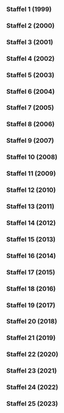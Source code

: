 
=== Staffel 1 (1999) ===

{{Episodenlistentabelle|BREITE=100%
| ZUSAMMENFASSUNG = nein
| SORTIERBAR = nein
| REGISSEUR = nein
| DREHBUCH = nein
| INHALT =
{{Episodenlisteneintrag
| NR_GES = 1
| NR_ST = 1
| OT = Traum-Städte: Beirut - die Milliarden-Dollar-Utopie<ref>https://www.fernsehserien.de/arte-360grad-reportage/folgen/1-traum-staedte-beirut-die-milliarden-dollar-utopie-339116</ref><ref>https://thetvdb.com/series/272599-show/episodes/4641893</ref><ref>https://www.youtube.com/watch?v=E_uSFyHf7BM</ref>
| EA = 1999-01-04
}}
{{Episodenlisteneintrag
| NR_GES = 2
| NR_ST = 2
| OT = Traum-Städte: Chandigarh - Leben im Beton<ref>https://www.fernsehserien.de/arte-360grad-reportage/folgen/2-traum-staedte-chandigarh-leben-im-beton-339117</ref><ref>https://thetvdb.com/series/272599-show/episodes/4641894</ref><ref>https://www.youtube.com/watch?v=FGgrN8pRhTU</ref>
| EA = 1999-01-05
}}
{{Episodenlisteneintrag
| NR_GES = 3
| NR_ST = 3
| OT = Traum-Städte: Brasilia - Metropole vom Reißbrett<ref>https://www.fernsehserien.de/arte-360grad-reportage/folgen/3-traum-staedte-brasilia-metropole-vom-reissbrett-339118</ref><ref>https://thetvdb.com/series/272599-show/episodes/4641895</ref><ref>https://www.youtube.com/watch?v=_7Y2Y4bbw9s</ref>
| EA = 1999-01-06
}}
{{Episodenlisteneintrag
| NR_GES = 4
| NR_ST = 4
| OT = Traum-Städte: Celebration - Leben in Harmonie<ref>https://www.fernsehserien.de/arte-360grad-reportage/folgen/4-traum-staedte-celebration-leben-in-harmonie-339119</ref><ref>https://thetvdb.com/series/272599-show/episodes/4641896</ref><ref>https://www.youtube.com/watch?v=cA7vQS4fCTI</ref>
| EA = 1999-01-07
}}
{{Episodenlisteneintrag
| NR_GES = 5
| NR_ST = 5
| OT = Weibs-Bilder: Die mächtigen Frauen von Juchitán<ref>https://www.fernsehserien.de/arte-360grad-reportage/folgen/5-weibs-bilder-die-maechtigen-frauen-von-juchitan-339120</ref><ref>https://thetvdb.com/series/272599-show/episodes/4641897</ref><ref>https://www.imdb.com/title/tt3369154</ref><ref>https://www.youtube.com/watch?v=1mSDukDzpDM</ref>
| EA = 1999-02-01
}}
{{Episodenlisteneintrag
| NR_GES = 6
| NR_ST = 6
| OT = Weibs-Bilder: Hazeras Geschäfte<ref>https://www.fernsehserien.de/arte-360grad-reportage/folgen/6-weibs-bilder-hazeras-geschaefte-339123</ref><ref>https://thetvdb.com/series/272599-show/episodes/4641898</ref><ref>https://www.youtube.com/watch?v=R5rvxs4hX20</ref>
| EA = 1999-02-02
}}
{{Episodenlisteneintrag
| NR_GES = 7
| NR_ST = 7
| OT = Weibs-Bilder: Die neue Kunst des Kinderkriegens<ref>https://www.fernsehserien.de/arte-360grad-reportage/folgen/7-weibs-bilder-die-neue-kunst-des-kinderkriegens-339122</ref><ref>https://thetvdb.com/series/272599-show/episodes/4641899</ref><ref>https://www.youtube.com/watch?v=LrC1AVBi3c4</ref>
| EA = 1999-02-03
}}
{{Episodenlisteneintrag
| NR_GES = 8
| NR_ST = 8
| OT = Weibs-Bilder: Der kleine Unterschied im Kopf<ref>https://www.fernsehserien.de/arte-360grad-reportage/folgen/8-weibs-bilder-der-kleine-unterschied-im-kopf-339124</ref><ref>https://thetvdb.com/series/272599-show/episodes/4641900</ref><ref>https://www.youtube.com/watch?v=cwkotpcPnSw</ref>
| EA = 1999-02-04
}}
{{Episodenlisteneintrag
| NR_GES = 9
| NR_ST = 9
| OT = Regenwald: Die Spurensucher<ref>https://www.fernsehserien.de/arte-360grad-reportage/folgen/9-regenwald-die-spurensucher-339121</ref><ref>https://thetvdb.com/series/272599-show/episodes/4641901</ref><ref>https://www.youtube.com/watch?v=Lo0nKPEQ8Rw</ref>
| EA = 1999-03-01
}}
{{Episodenlisteneintrag
| NR_GES = 10
| NR_ST = 10
| OT = Regenwald: Auf dem Holzweg<ref>https://www.fernsehserien.de/arte-360grad-reportage/folgen/10-regenwald-auf-dem-holzweg-339125</ref><ref>https://thetvdb.com/series/272599-show/episodes/4641902</ref><ref>https://www.youtube.com/watch?v=_dmzJgBbZQ4</ref>
| EA = 1999-03-02
}}
{{Episodenlisteneintrag
| NR_GES = 11
| NR_ST = 11
| OT = Regenwald: Der Geist des Vogels - Heilkraft aus dem Urwald<ref>https://www.fernsehserien.de/arte-360grad-reportage/folgen/11-regenwald-der-geist-des-vogels-heilkraft-aus-dem-urwald-339126</ref><ref>https://thetvdb.com/series/272599-show/episodes/4641903</ref><ref>https://www.youtube.com/watch?v=NrEukDOS1EA</ref>
| EA = 1999-03-03
}}
{{Episodenlisteneintrag
| NR_GES = 12
| NR_ST = 12
| OT = Regenwald: Die Pille für den Wald<ref>https://www.fernsehserien.de/arte-360grad-reportage/folgen/12-regenwald-die-pille-fuer-den-wald-339127</ref><ref>https://thetvdb.com/series/272599-show/episodes/4641904</ref><ref>https://www.youtube.com/watch?v=dLFIQxBpprQ</ref>
| EA = 1999-03-04
}}
{{Episodenlisteneintrag
| NR_GES = 13
| NR_ST = 13
| OT = Vorbild Natur: Copyright Natur<ref>https://www.fernsehserien.de/arte-360grad-reportage/folgen/13-vorbild-natur-copyright-natur-339129</ref><ref>https://thetvdb.com/series/272599-show/episodes/4641905</ref><ref>https://www.youtube.com/watch?v=tCbl1P76mxs</ref>
| EA = 1999-04-05
}}
{{Episodenlisteneintrag
| NR_GES = 14
| NR_ST = 14
| OT = Vorbild Natur: Mensch Roboter!<ref>https://www.fernsehserien.de/arte-360grad-reportage/folgen/14-vorbild-natur-mensch-roboter-339130</ref><ref>https://thetvdb.com/series/272599-show/episodes/4641906</ref><ref>https://www.youtube.com/watch?v=vqEw-I_qCfU</ref>
| EA = 1999-04-06
}}
{{Episodenlisteneintrag
| NR_GES = 15
| NR_ST = 15
| OT = Vorbild Natur: ABC des Universums<ref>https://www.fernsehserien.de/arte-360grad-reportage/folgen/15-vorbild-natur-abc-des-universums-339131</ref><ref>https://thetvdb.com/series/272599-show/episodes/4641907</ref><ref>https://www.youtube.com/watch?v=rCzm-aVuTzg</ref>
| EA = 1999-04-07
}}
{{Episodenlisteneintrag
| NR_GES = 16
| NR_ST = 16
| OT = Vorbild Natur: Die Erfindung der Wirklichkeit<ref>https://www.fernsehserien.de/arte-360grad-reportage/folgen/16-vorbild-natur-die-erfindung-der-wirklichkeit-339132</ref><ref>https://thetvdb.com/series/272599-show/episodes/4641908</ref><ref>https://www.youtube.com/watch?v=06CDuq1PtKo</ref>
| EA = 1999-04-08
}}
{{Episodenlisteneintrag
| NR_GES = 17
| NR_ST = 17
| OT = Schönheit: Markt der Schönheit<ref>https://www.fernsehserien.de/arte-360grad-reportage/folgen/17-schoenheit-markt-der-schoenheit-339310</ref><ref>https://thetvdb.com/series/272599-show/episodes/4641909</ref><ref>https://www.youtube.com/watch?v=TNonjmeywIQ</ref>
| EA = 1999-05-03
}}
{{Episodenlisteneintrag
| NR_GES = 18
| NR_ST = 18
| OT = Schönheit: Kuba - von der stillen Revolte der Schönheit<ref>https://www.fernsehserien.de/arte-360grad-reportage/folgen/18-schoenheit-kuba-von-der-stillen-revolte-der-schoenheit-339333</ref><ref>https://thetvdb.com/series/272599-show/episodes/4641910</ref><ref>https://www.youtube.com/watch?v=YKZbpc4kuSI</ref>
| EA = 1999-05-04
}}
{{Episodenlisteneintrag
| NR_GES = 19
| NR_ST = 19
| OT = Schönheit: Das Maß der Schönheit<ref>https://www.fernsehserien.de/arte-360grad-reportage/folgen/19-schoenheit-das-mass-der-schoenheit-339334</ref><ref>https://thetvdb.com/series/272599-show/episodes/4641911</ref><ref>https://www.youtube.com/watch?v=XW4c4rXmj_U</ref>
| EA = 1999-05-05
}}
{{Episodenlisteneintrag
| NR_GES = 20
| NR_ST = 20
| OT = Schönheit: Die andere Seite der Schönheit<ref>https://www.fernsehserien.de/arte-360grad-reportage/folgen/20-schoenheit-die-andere-seite-der-schoenheit-339328</ref><ref>https://thetvdb.com/series/272599-show/episodes/4641912</ref><ref>https://www.youtube.com/watch?v=tcYPNiXisX0</ref>
| EA = 1999-05-06
}}
{{Episodenlisteneintrag
| NR_GES = 21
| NR_ST = 21
| OT = Intelligenz: Geniale Störenfriede<ref>https://www.fernsehserien.de/arte-360grad-reportage/folgen/21-intelligenz-geniale-stoerenfriede-339133</ref><ref>https://thetvdb.com/series/272599-show/episodes/4824521</ref><ref>https://www.youtube.com/watch?v=9N_DwJ2fymM</ref>
| EA = 1999-07-05
}}
{{Episodenlisteneintrag
| NR_GES = 22
| NR_ST = 22
| OT = Intelligenz: Musik macht klug<ref>https://www.fernsehserien.de/arte-360grad-reportage/folgen/22-intelligenz-musik-macht-klug-339134</ref><ref>https://thetvdb.com/series/272599-show/episodes/4824525</ref><ref>https://www.youtube.com/watch?v=GdWPt-utQPM</ref>
| EA = 1999-07-06
}}
{{Episodenlisteneintrag
| NR_GES = 23
| NR_ST = 23
| OT = Intelligenz: „Think Tank“ - Die Schule der Affen<ref>https://www.fernsehserien.de/arte-360grad-reportage/folgen/23-intelligenz-think-tank-die-schule-der-affen-339157</ref><ref>https://thetvdb.com/series/272599-show/episodes/4824526</ref><ref>https://www.youtube.com/watch?v=P6QzAbgbxFg</ref>
| EA = 1999-07-07
}}
{{Episodenlisteneintrag
| NR_GES = 24
| NR_ST = 24
| OT = Intelligenz: Künstliche Intelligenz<ref>https://www.fernsehserien.de/arte-360grad-reportage/folgen/24-intelligenz-kuenstliche-intelligenz-339158</ref><ref>https://thetvdb.com/series/272599-show/episodes/4824528</ref><ref>https://www.youtube.com/watch?v=3rC25gW3xxk</ref>
| EA = 1999-07-08
}}
{{Episodenlisteneintrag
| NR_GES = 25
| NR_ST = 25
| OT = Irren ist menschlich: Der Kaninchen-Krieg<ref>https://www.fernsehserien.de/arte-360grad-reportage/folgen/25-irren-ist-menschlich-der-kaninchen-krieg-339138</ref><ref>https://thetvdb.com/series/272599-show/episodes/4824530</ref><ref>https://www.youtube.com/watch?v=jYrt-OPNDJM</ref>
| EA = 1999-09-06
}}
{{Episodenlisteneintrag
| NR_GES = 26
| NR_ST = 26
| OT = Irren ist menschlich: Countdown ins Desaster<ref>https://www.fernsehserien.de/arte-360grad-reportage/folgen/26-irren-ist-menschlich-countdown-ins-desaster-339139</ref><ref>https://thetvdb.com/series/272599-show/episodes/4824531</ref><ref>https://www.youtube.com/watch?v=Re2So-kXO2E</ref>
| EA = 1999-09-07
}}
{{Episodenlisteneintrag
| NR_GES = 27
| NR_ST = 27
| OT = Irren ist menschlich: Liebe und andere Katastrophen<ref>https://www.fernsehserien.de/arte-360grad-reportage/folgen/27-irren-ist-menschlich-liebe-und-andere-katastrophen-339140</ref><ref>https://thetvdb.com/series/272599-show/episodes/4824532</ref><ref>https://www.youtube.com/watch?v=WgWcbKnYJJY</ref>
| EA = 1999-09-08
}}
{{Episodenlisteneintrag
| NR_GES = 28
| NR_ST = 28
| OT = Irren ist menschlich: Verkehrte Sicherheit<ref>https://www.fernsehserien.de/arte-360grad-reportage/folgen/28-irren-ist-menschlich-verkehrte-sicherheit-339141</ref><ref>https://thetvdb.com/series/272599-show/episodes/4824533</ref><ref>https://www.youtube.com/watch?v=G1M3FDyey0k</ref>
| EA = 1999-09-09
}}
{{Episodenlisteneintrag
| NR_GES = 29
| NR_ST = 29
| OT = Die Suche nach dem Glück: Die Meister des Glücks<ref>https://www.fernsehserien.de/arte-360grad-reportage/folgen/29-die-suche-nach-dem-glueck-die-meister-des-gluecks-339142</ref><ref>https://thetvdb.com/series/272599-show/episodes/4824535</ref><ref>https://www.youtube.com/watch?v=1U3Bl34Iu3A</ref>
| EA = 1999-10-11
}}
{{Episodenlisteneintrag
| NR_GES = 30
| NR_ST = 30
| OT = Die Suche nach dem Glück: Die Macht des Lachens<ref>https://www.fernsehserien.de/arte-360grad-reportage/folgen/30-die-suche-nach-dem-glueck-die-macht-des-lachens-339143</ref><ref>https://thetvdb.com/series/272599-show/episodes/4824536</ref><ref>https://www.youtube.com/watch?v=TCOpr5a6tAY</ref>
| EA = 1999-10-12
}}
{{Episodenlisteneintrag
| NR_GES = 31
| NR_ST = 31
| OT = Die Suche nach dem Glück: Chemie der Traurigkeit<ref>https://www.fernsehserien.de/arte-360grad-reportage/folgen/31-die-suche-nach-dem-glueck-chemie-der-traurigkeit-339144</ref><ref>https://thetvdb.com/series/272599-show/episodes/4824537</ref><ref>https://www.youtube.com/watch?v=1SVM-x4U7w4</ref>
| EA = 1999-10-13
}}
{{Episodenlisteneintrag
| NR_GES = 32
| NR_ST = 32
| OT = Die Suche nach dem Glück: Insel der Glücklichsten<ref>https://www.fernsehserien.de/arte-360grad-reportage/folgen/32-die-suche-nach-dem-glueck-insel-der-gluecklichsten-339145</ref><ref>https://thetvdb.com/series/272599-show/episodes/4824538</ref><ref>https://www.youtube.com/watch?v=0ejrRWcXiro</ref>
| EA = 1999-10-14
}}
{{Episodenlisteneintrag
| NR_GES = 33
| NR_ST = 33
| OT = Universum des Lichts: Hunger nach Sonne<ref>https://www.fernsehserien.de/arte-360grad-reportage/folgen/33-universum-des-lichts-hunger-nach-sonne-339137</ref><ref>https://thetvdb.com/series/272599-show/episodes/4824539</ref><ref>https://www.youtube.com/watch?v=WicPXmsDRC8</ref>
| EA = 1999-11-01
}}
{{Episodenlisteneintrag
| NR_GES = 34
| NR_ST = 34
| OT = Universum des Lichts: Die Leuchtkraft der Natur<ref>https://www.fernsehserien.de/arte-360grad-reportage/folgen/34-universum-des-lichts-die-leuchtkraft-der-natur-339146</ref><ref>https://thetvdb.com/series/272599-show/episodes/4824541</ref><ref>https://www.youtube.com/watch?v=7_3cDZ3yVrg</ref>
| EA = 1999-11-02
}}
{{Episodenlisteneintrag
| NR_GES = 35
| NR_ST = 35
| OT = Universum des Lichts: Die Seele des Lichts<ref>https://www.fernsehserien.de/arte-360grad-reportage/folgen/35-universum-des-lichts-die-seele-des-lichts-339147</ref><ref>https://thetvdb.com/series/272599-show/episodes/4824542</ref><ref>https://www.youtube.com/watch?v=gFoyqUu_hAU</ref>
| EA = 1999-11-03
}}
{{Episodenlisteneintrag
| NR_GES = 36
| NR_ST = 36
| OT = Universum des Lichts: Lichtkunst - Kunstlicht<ref>https://www.fernsehserien.de/arte-360grad-reportage/folgen/36-universum-des-lichts-lichtkunst-kunstlicht-339148</ref><ref>https://thetvdb.com/series/272599-show/episodes/4824544</ref><ref>https://www.youtube.com/watch?v=bTTuATcO2Wg</ref>
| EA = 1999-11-04
}}
{{Episodenlisteneintrag
| NR_GES = 37
| NR_ST = 37
| OT = Im Namen der Liebe: Eine Liebe auf Bali<ref>https://www.fernsehserien.de/arte-360grad-reportage/folgen/37-im-namen-der-liebe-eine-liebe-auf-bali-339149</ref><ref>https://thetvdb.com/series/272599-show/episodes/4824545</ref><ref>https://www.youtube.com/watch?v=hxAERStQV4w</ref>
| EA = 1999-12-06
}}
{{Episodenlisteneintrag
| NR_GES = 38
| NR_ST = 38
| OT = Im Namen der Liebe: Mythos Mutterliebe<ref>https://www.fernsehserien.de/arte-360grad-reportage/folgen/38-im-namen-der-liebe-mythos-mutterliebe-339150</ref><ref>https://thetvdb.com/series/272599-show/episodes/4824549</ref><ref>https://www.youtube.com/watch?v=mgGI3er1qPI</ref>
| EA = 1999-12-07
}}
{{Episodenlisteneintrag
| NR_GES = 39
| NR_ST = 39
| OT = Im Namen der Liebe: Angst macht verführerisch<ref>https://www.fernsehserien.de/arte-360grad-reportage/folgen/39-im-namen-der-liebe-angst-macht-verfuehrerisch-339151</ref><ref>https://thetvdb.com/series/272599-show/episodes/4824550</ref><ref>https://www.youtube.com/watch?v=YPsAb0uUOyA</ref>
| EA = 1999-12-08
}}
{{Episodenlisteneintrag
| NR_GES = 40
| NR_ST = 40
| OT = Im Namen der Liebe: Menü der Zärtlichkeit<ref>https://www.fernsehserien.de/arte-360grad-reportage/folgen/40-im-namen-der-liebe-menue-der-zaertlichkeit-339152</ref><ref>https://thetvdb.com/series/272599-show/episodes/4824551</ref><ref>https://www.youtube.com/watch?v=r0rtNVYxUkg</ref>
| EA = 1999-12-09
}}
}}

=== Staffel 2 (2000) ===

{{Episodenlistentabelle|BREITE=100%
| ZUSAMMENFASSUNG = nein
| SORTIERBAR = nein
| REGISSEUR = nein
| DREHBUCH = nein
| INHALT =
{{Episodenlisteneintrag
| NR_GES = 41
| NR_ST = 1
| OT = Naturgewalten: Ernstfall Erdbeben<ref>https://www.fernsehserien.de/arte-360grad-reportage/folgen/41-naturgewalten-ernstfall-erdbeben-339153</ref><ref>https://thetvdb.com/series/272599-show/episodes/4641913</ref><ref>https://www.youtube.com/watch?v=MXBz7QnU3Po</ref>
| EA = 2000-01-10
}}
{{Episodenlisteneintrag
| NR_GES = 42
| NR_ST = 2
| OT = Naturgewalten: Tsunami - die Todeswelle<ref>https://www.fernsehserien.de/arte-360grad-reportage/folgen/42-naturgewalten-tsunami-die-todeswelle-339159</ref><ref>https://thetvdb.com/series/272599-show/episodes/4641914</ref><ref>https://www.youtube.com/watch?v=DUxn9Li2rcU</ref>
| EA = 2000-01-11
}}
{{Episodenlisteneintrag
| NR_GES = 43
| NR_ST = 3
| OT = Naturgewalten: Operation Wolkenbruch<ref>https://www.fernsehserien.de/arte-360grad-reportage/folgen/43-naturgewalten-operation-wolkenbruch-339160</ref><ref>https://thetvdb.com/series/272599-show/episodes/4641915</ref><ref>https://www.youtube.com/watch?v=IjEjPOMZoGk</ref>
| EA = 2000-01-12
}}
{{Episodenlisteneintrag
| NR_GES = 44
| NR_ST = 4
| OT = Naturgewalten: Im Schatten des Vulkans<ref>https://www.fernsehserien.de/arte-360grad-reportage/folgen/44-naturgewalten-im-schatten-des-vulkans-339161</ref><ref>https://thetvdb.com/series/272599-show/episodes/4641916</ref><ref>https://www.youtube.com/watch?v=VNj_YNRPecU</ref>
| EA = 2000-01-13
}}
{{Episodenlisteneintrag
| NR_GES = 45
| NR_ST = 5
| OT = Spiele des Lebens: Casino der Häuptlinge<ref>https://www.fernsehserien.de/arte-360grad-reportage/folgen/45-spiele-des-lebens-casino-der-haeuptlinge-339162</ref><ref>https://thetvdb.com/series/272599-show/episodes/4641917</ref><ref>https://www.youtube.com/watch?v=aONYl3VUqW4</ref>
| EA = 2000-02-07
}}
{{Episodenlisteneintrag
| NR_GES = 46
| NR_ST = 6
| OT = Spiele des Lebens: Schach - Krieg auf 64 Feldern<ref>https://www.fernsehserien.de/arte-360grad-reportage/folgen/46-spiele-des-lebens-schach-krieg-auf-64-feldern-339163</ref><ref>https://thetvdb.com/series/272599-show/episodes/4641918</ref><ref>https://www.youtube.com/watch?v=DHhe-fv1P_o</ref>
| EA = 2000-02-08
}}
{{Episodenlisteneintrag
| NR_GES = 47
| NR_ST = 7
| OT = Spiele des Lebens: Mehr als nur ein Kinderspiel<ref>https://www.fernsehserien.de/arte-360grad-reportage/folgen/47-spiele-des-lebens-mehr-als-nur-ein-kinderspiel-339164</ref><ref>https://thetvdb.com/series/272599-show/episodes/4641919</ref><ref>https://www.youtube.com/watch?v=KXkwwZ_o6n0</ref>
| EA = 2000-02-09
}}
{{Episodenlisteneintrag
| NR_GES = 48
| NR_ST = 8
| OT = Spiele des Lebens: Spielplatz Natur<ref>https://www.fernsehserien.de/arte-360grad-reportage/folgen/48-spiele-des-lebens-spielplatz-natur-339165</ref><ref>https://thetvdb.com/series/272599-show/episodes/4641920</ref><ref>https://www.imdb.com/title/tt1007057</ref><ref>https://www.youtube.com/watch?v=6XpJnxWkHnU</ref>
| EA = 2000-02-10
}}
{{Episodenlisteneintrag
| NR_GES = 49
| NR_ST = 9
| OT = Die Schatzjäger: Beruf Grabräuber<ref>https://www.fernsehserien.de/arte-360grad-reportage/folgen/49-die-schatzjaeger-beruf-grabraeuber-339166</ref><ref>https://thetvdb.com/series/272599-show/episodes/4641921</ref><ref>https://www.youtube.com/watch?v=lpcnsH66igQ</ref>
| EA = 2000-03-06
}}
{{Episodenlisteneintrag
| NR_GES = 50
| NR_ST = 10
| OT = Die Schatzjäger: Schätze aus dem All<ref>https://www.fernsehserien.de/arte-360grad-reportage/folgen/50-die-schatzjaeger-schaetze-aus-dem-all-339167</ref><ref>https://thetvdb.com/series/272599-show/episodes/4641922</ref><ref>https://www.youtube.com/watch?v=W_s6Qhvwh7Q</ref>
| EA = 2000-03-07
}}
{{Episodenlisteneintrag
| NR_GES = 51
| NR_ST = 11
| OT = Die Schatzjäger: Die Taucher der Goldküste<ref>https://www.fernsehserien.de/arte-360grad-reportage/folgen/51-die-schatzjaeger-die-taucher-der-goldkueste-339168</ref><ref>https://thetvdb.com/series/272599-show/episodes/4641923</ref><ref>https://www.youtube.com/watch?v=Jsm-8wxKxDo</ref>
| EA = 2000-03-08
}}
{{Episodenlisteneintrag
| NR_GES = 52
| NR_ST = 12
| OT = Die Schatzjäger: Im Bann der Rubine<ref>https://www.fernsehserien.de/arte-360grad-reportage/folgen/52-die-schatzjaeger-im-bann-der-rubine-339169</ref><ref>https://thetvdb.com/series/272599-show/episodes/4641924</ref><ref>https://www.youtube.com/watch?v=hYYAObzGdVs</ref>
| EA = 2000-03-09
}}
{{Episodenlisteneintrag
| NR_GES = 53
| NR_ST = 13
| OT = Medizin der Zukunft: Die Klinik der Schamanen<ref>https://www.fernsehserien.de/arte-360grad-reportage/folgen/53-medizin-der-zukunft-die-klinik-der-schamanen-339171</ref><ref>https://thetvdb.com/series/272599-show/episodes/4641925</ref><ref>https://www.youtube.com/watch?v=BsUR1lHoDNA</ref>
| EA = 2000-05-01
}}
{{Episodenlisteneintrag
| NR_GES = 54
| NR_ST = 14
| OT = Medizin der Zukunft: Organe nach Maß<ref>https://www.fernsehserien.de/arte-360grad-reportage/folgen/54-medizin-der-zukunft-organe-nach-mass-339172</ref><ref>https://thetvdb.com/series/272599-show/episodes/4641926</ref><ref>https://www.youtube.com/watch?v=unxzp52RP0c</ref>
| EA = 2000-05-02
}}
{{Episodenlisteneintrag
| NR_GES = 55
| NR_ST = 15
| OT = Medizin der Zukunft: Die Jäger des Lassa-Virus<ref>https://www.fernsehserien.de/arte-360grad-reportage/folgen/55-medizin-der-zukunft-die-jaeger-des-lassa-virus-339173</ref><ref>https://thetvdb.com/series/272599-show/episodes/4641927</ref><ref>https://www.youtube.com/watch?v=8ALpHNqxoL0</ref>
| EA = 2000-05-03
}}
{{Episodenlisteneintrag
| NR_GES = 56
| NR_ST = 16
| OT = Medizin der Zukunft: Chirurgen am Joystick<ref>https://www.fernsehserien.de/arte-360grad-reportage/folgen/56-medizin-der-zukunft-chirurgen-am-joystick-339174</ref><ref>https://thetvdb.com/series/272599-show/episodes/4641928</ref><ref>https://www.youtube.com/watch?v=GlPBNbgtNpE</ref>
| EA = 2000-05-04
}}
{{Episodenlisteneintrag
| NR_GES = 57
| NR_ST = 17
| OT = Dem Täter auf der Spur: Die Hightech-Polizei<ref>https://www.fernsehserien.de/arte-360grad-reportage/folgen/57-dem-taeter-auf-der-spur-die-hightech-polizei-339170</ref><ref>https://thetvdb.com/series/272599-show/episodes/4641929</ref><ref>https://www.youtube.com/watch?v=OeQIgSeBN5k</ref>
| EA = 2000-06-05
}}
{{Episodenlisteneintrag
| NR_GES = 58
| NR_ST = 18
| OT = Dem Täter auf der Spur: Die Kunst des Fälschens<ref>https://www.fernsehserien.de/arte-360grad-reportage/folgen/58-dem-taeter-auf-der-spur-die-kunst-des-faelschens-339175</ref><ref>https://thetvdb.com/series/272599-show/episodes/4641930</ref><ref>https://www.youtube.com/watch?v=CuJOick2_ZY</ref>
| EA = 2000-06-06
}}
{{Episodenlisteneintrag
| NR_GES = 59
| NR_ST = 19
| OT = Dem Täter auf der Spur: Geheimnisse der Toten<ref>https://www.fernsehserien.de/arte-360grad-reportage/folgen/59-dem-taeter-auf-der-spur-geheimnisse-der-toten-339308</ref><ref>https://thetvdb.com/series/272599-show/episodes/4641931</ref><ref>https://www.youtube.com/watch?v=bA5xe1HPaLw</ref>
| EA = 2000-06-07
}}
{{Episodenlisteneintrag
| NR_GES = 60
| NR_ST = 20
| OT = Dem Täter auf der Spur: Psycho-Detektive<ref>https://www.fernsehserien.de/arte-360grad-reportage/folgen/60-dem-taeter-auf-der-spur-psycho-detektive-339309</ref><ref>https://thetvdb.com/series/272599-show/episodes/4641932</ref><ref>https://www.youtube.com/watch?v=8yaQbw9XjbQ</ref>
| EA = 2000-06-08
}}
{{Episodenlisteneintrag
| NR_GES = 61
| NR_ST = 21
| OT = Im Reich der Meere: Das Fenster zum Meer - Im Großaquarium von Sydney<ref>https://www.fernsehserien.de/arte-360grad-reportage/folgen/61-im-reich-der-meere-das-fenster-zum-meer-im-grossaquarium-von-sydney-339341</ref><ref>https://thetvdb.com/series/272599-show/episodes/4824557</ref><ref>https://www.youtube.com/watch?v=0QK0oUCiGSk</ref>
| EA = 2000-09-04
}}
{{Episodenlisteneintrag
| NR_GES = 62
| NR_ST = 22
| OT = Im Reich der Meere: Schwarze Brandung - Nach der Ölkatastrophe an der bretonischen Küste<ref>https://www.fernsehserien.de/arte-360grad-reportage/folgen/62-im-reich-der-meere-schwarze-brandung-nach-der-oelkatastrophe-an-der-bretonischen-kueste-339342</ref><ref>https://thetvdb.com/series/272599-show/episodes/4824558</ref><ref>https://www.youtube.com/watch?v=MQNTxheCFSw</ref>
| EA = 2000-09-05
}}
{{Episodenlisteneintrag
| NR_GES = 63
| NR_ST = 23
| OT = Im Reich der Meere: Durst nach Meer - Neue Methoden der Trinkwassergewinnung<ref>https://www.fernsehserien.de/arte-360grad-reportage/folgen/63-im-reich-der-meere-durst-nach-meer-neue-methoden-der-trinkwassergewinnung-339343</ref><ref>https://thetvdb.com/series/272599-show/episodes/4824559</ref><ref>https://www.youtube.com/watch?v=WAjs-VrhFNs</ref>
| EA = 2000-09-06
}}
{{Episodenlisteneintrag
| NR_GES = 64
| NR_ST = 24
| OT = Im Reich der Meere: SOS auf hoher See - Moderne Rettungstechnik im Einsatz<ref>https://www.fernsehserien.de/arte-360grad-reportage/folgen/64-im-reich-der-meere-sos-auf-hoher-see-moderne-rettungstechnik-im-einsatz-339344</ref><ref>https://thetvdb.com/series/272599-show/episodes/4824560</ref><ref>https://www.youtube.com/watch?v=qVKSXlGRLbU</ref>
| EA = 2000-09-07
}}
{{Episodenlisteneintrag
| NR_GES = 65
| NR_ST = 25
| OT = Die Geheimnisse des Waldes: Die Feuerpatrouille<ref>https://www.fernsehserien.de/arte-360grad-reportage/folgen/65-die-geheimnisse-des-waldes-die-feuerpatrouille-339345</ref><ref>https://thetvdb.com/series/272599-show/episodes/4824561</ref><ref>https://www.youtube.com/watch?v=4dlXEbKTnKA</ref>
| EA = 2000-10-02
}}
{{Episodenlisteneintrag
| NR_GES = 66
| NR_ST = 26
| OT = Die Geheimnisse des Waldes: Der letzte Märchenwald<ref>https://www.fernsehserien.de/arte-360grad-reportage/folgen/66-die-geheimnisse-des-waldes-der-letzte-maerchenwald-339339</ref><ref>https://thetvdb.com/series/272599-show/episodes/4824562</ref><ref>https://www.youtube.com/watch?v=vDFuRMVhqKA</ref>
| EA = 2000-10-03
}}
{{Episodenlisteneintrag
| NR_GES = 67
| NR_ST = 27
| OT = Die Geheimnisse des Waldes: Chinas grüne Mauer<ref>https://www.fernsehserien.de/arte-360grad-reportage/folgen/67-die-geheimnisse-des-waldes-chinas-gruene-mauer-339346</ref><ref>https://thetvdb.com/series/272599-show/episodes/4824563</ref><ref>https://www.imdb.com/title/tt1007044</ref><ref>https://www.youtube.com/watch?v=hPQpzybAEIU</ref>
| EA = 2000-10-04
}}
{{Episodenlisteneintrag
| NR_GES = 68
| NR_ST = 28
| OT = Die Geheimnisse des Waldes: Die Waldfabrik<ref>https://www.fernsehserien.de/arte-360grad-reportage/folgen/68-die-geheimnisse-des-waldes-die-waldfabrik-339347</ref><ref>https://thetvdb.com/series/272599-show/episodes/4824564</ref><ref>https://www.youtube.com/watch?v=i4IRpDalTSM</ref>
| EA = 2000-10-05
}}
{{Episodenlisteneintrag
| NR_GES = 69
| NR_ST = 29
| OT = Leben am Limit / Grenzen des Körpers: Himalaja - Tödliche Höhe<ref>https://www.fernsehserien.de/arte-360grad-reportage/folgen/69-leben-am-limit-grenzen-des-koerpers-himalaja-toedliche-hoehe-339348</ref><ref>https://thetvdb.com/series/272599-show/episodes/4824565</ref><ref>https://www.imdb.com/title/tt1007053</ref><ref>https://www.youtube.com/watch?v=c1KAS1kahk8</ref>
| EA = 2000-11-06
}}
{{Episodenlisteneintrag
| NR_GES = 70
| NR_ST = 30
| OT = Leben am Limit / Grenzen des Körpers: Apnoe-Taucher - Im Tiefenrausch<ref>https://www.fernsehserien.de/arte-360grad-reportage/folgen/70-leben-am-limit-grenzen-des-koerpers-apnoe-taucher-im-tiefenrausch-339349</ref><ref>https://thetvdb.com/series/272599-show/episodes/4824566</ref><ref>https://www.youtube.com/watch?v=j00DR-wJURo</ref>
| EA = 2000-11-07
}}
{{Episodenlisteneintrag
| NR_GES = 71
| NR_ST = 31
| OT = Leben am Limit / Grenzen des Körpers: Radrennen - Ewiger Endspurt<ref>https://www.fernsehserien.de/arte-360grad-reportage/folgen/71-leben-am-limit-grenzen-des-koerpers-radrennen-ewiger-endspurt-339350</ref><ref>https://thetvdb.com/series/272599-show/episodes/4824567</ref><ref>https://www.youtube.com/watch?v=liSvczCI4aE</ref>
| EA = 2000-11-08
}}
{{Episodenlisteneintrag
| NR_GES = 72
| NR_ST = 32
| OT = Leben am Limit / Grenzen des Körpers: Sadhus - Heilige Aussteiger<ref>https://www.fernsehserien.de/arte-360grad-reportage/folgen/72-leben-am-limit-grenzen-des-koerpers-sadhus-heilige-aussteiger-339351</ref><ref>https://thetvdb.com/series/272599-show/episodes/4824568</ref><ref>https://www.youtube.com/watch?v=yMRU2rYV9cY</ref>
| EA = 2000-11-09
}}
{{Episodenlisteneintrag
| NR_GES = 73
| NR_ST = 33
| OT = Tiere im Rampenlicht: Die Elefantenschule<ref>https://www.fernsehserien.de/arte-360grad-reportage/folgen/73-tiere-im-rampenlicht-die-elefantenschule-339352</ref><ref>https://thetvdb.com/series/272599-show/episodes/4824569</ref><ref>https://www.youtube.com/watch?v=NY6caIukEX8</ref>
| EA = 2000-12-04
}}
{{Episodenlisteneintrag
| NR_GES = 74
| NR_ST = 34
| OT = Tiere im Rampenlicht: Der Rentier-Trek<ref>https://www.fernsehserien.de/arte-360grad-reportage/folgen/74-tiere-im-rampenlicht-der-rentier-trek-339353</ref><ref>https://thetvdb.com/series/272599-show/episodes/4824570</ref><ref>https://www.youtube.com/watch?v=kw2Mk9Su7zg</ref>
| EA = 2000-12-05
}}
{{Episodenlisteneintrag
| NR_GES = 75
| NR_ST = 35
| OT = Tiere im Rampenlicht: Nicht ohne meinen Hund<ref>https://www.fernsehserien.de/arte-360grad-reportage/folgen/75-tiere-im-rampenlicht-nicht-ohne-meinen-hund-339354</ref><ref>https://thetvdb.com/series/272599-show/episodes/4824571</ref><ref>https://www.youtube.com/watch?v=ybc-zfL1KkE</ref>
| EA = 2000-12-06
}}
{{Episodenlisteneintrag
| NR_GES = 76
| NR_ST = 36
| OT = Tiere im Rampenlicht: Kamele im Rennen<ref>https://www.fernsehserien.de/arte-360grad-reportage/folgen/76-tiere-im-rampenlicht-kamele-im-rennen-339355</ref><ref>https://thetvdb.com/series/272599-show/episodes/4824572</ref><ref>https://www.youtube.com/watch?v=LgBk0kjjk0E</ref>
| EA = 2000-12-07
}}
}}

=== Staffel 3 (2001) ===

{{Episodenlistentabelle|BREITE=100%
| ZUSAMMENFASSUNG = nein
| SORTIERBAR = nein
| REGISSEUR = nein
| DREHBUCH = nein
| INHALT =
{{Episodenlisteneintrag
| NR_GES = 77
| NR_ST = 1
| OT = Überleben in der Wüste: Timbuktu<ref>https://www.fernsehserien.de/arte-360grad-reportage/folgen/77-ueberleben-in-der-wueste-timbuktu-339356</ref><ref>https://thetvdb.com/series/272599-show/episodes/4641935</ref><ref>https://www.youtube.com/watch?v=u1QLrA-PNrs</ref>
| EA = 2001-01-02
}}
{{Episodenlisteneintrag
| NR_GES = 78
| NR_ST = 2
| OT = Überleben in der Wüste: Die Frucht, die aus der Dürre kam<ref>https://www.fernsehserien.de/arte-360grad-reportage/folgen/78-ueberleben-in-der-wueste-die-frucht-die-aus-der-duerre-kam-339357</ref><ref>https://thetvdb.com/series/272599-show/episodes/4641936</ref><ref>https://www.youtube.com/watch?v=YIkyylhDf78</ref>
| EA = 2001-01-03
}}
{{Episodenlisteneintrag
| NR_GES = 79
| NR_ST = 3
| OT = Überleben in der Wüste: Baumeister der Wüste<ref>https://www.fernsehserien.de/arte-360grad-reportage/folgen/79-ueberleben-in-der-wueste-baumeister-der-wueste-339358</ref><ref>https://thetvdb.com/series/272599-show/episodes/4641937</ref><ref>https://www.youtube.com/watch?v=r6iPQL1WZ_I</ref>
| EA = 2001-01-04
}}
{{Episodenlisteneintrag
| NR_GES = 80
| NR_ST = 4
| OT = Überleben in der Wüste: Wüste auf Bewährung<ref>https://www.fernsehserien.de/arte-360grad-reportage/folgen/80-ueberleben-in-der-wueste-wueste-auf-bewaehrung-339359</ref><ref>https://thetvdb.com/series/272599-show/episodes/4641938</ref><ref>https://www.youtube.com/watch?v=GA9d8JNQ0aY</ref>
| EA = 2001-01-05
}}
{{Episodenlisteneintrag
| NR_GES = 81
| NR_ST = 5
| OT = Die Baustelle des Herrn<ref>https://www.fernsehserien.de/arte-360grad-reportage/folgen/81-die-baustelle-des-herrn-339363</ref><ref>https://thetvdb.com/series/272599-show/episodes/4641939</ref><ref>https://www.youtube.com/watch?v=_1Ka_gTLjUw</ref>
| EA = 2001-03-05
}}
{{Episodenlisteneintrag
| NR_GES = 82
| NR_ST = 6
| OT = Retter des Nebelwaldes<ref>https://www.fernsehserien.de/arte-360grad-reportage/folgen/82-retter-des-nebelwaldes-339364</ref><ref>https://thetvdb.com/series/272599-show/episodes/4641940</ref>
| EA = 2001-03-06
}}
{{Episodenlisteneintrag
| NR_GES = 83
| NR_ST = 7
| OT = Hollywood auf dem Trockenen<ref>https://www.fernsehserien.de/arte-360grad-reportage/folgen/83-hollywood-auf-dem-trockenen-339361</ref><ref>https://thetvdb.com/series/272599-show/episodes/4641941</ref><ref>https://www.youtube.com/watch?v=1Xs3akVZkZA</ref>
| EA = 2001-03-07
}}
{{Episodenlisteneintrag
| NR_GES = 84
| NR_ST = 8
| OT = Die Adern von Berlin - Der Wasserkreislauf einer Metropole<ref>https://www.fernsehserien.de/arte-360grad-reportage/folgen/84-die-adern-von-berlin-der-wasserkreislauf-einer-metropole-339366</ref><ref>https://thetvdb.com/series/272599-show/episodes/4641942</ref><ref>https://www.youtube.com/watch?v=rh-tBQxi6Ro</ref>
| EA = 2001-03-08
}}
{{Episodenlisteneintrag
| NR_GES = 85
| NR_ST = 9
| OT = Operation Alpentunnel<ref>https://www.fernsehserien.de/arte-360grad-reportage/folgen/85-operation-alpentunnel-339367</ref><ref>https://thetvdb.com/series/272599-show/episodes/4641943</ref><ref>https://www.imdb.com/title/tt1007056</ref><ref>https://www.youtube.com/watch?v=ZbGyoSRZNNA</ref>
| EA = 2001-04-09
}}
{{Episodenlisteneintrag
| NR_GES = 86
| NR_ST = 10
| OT = Brücke in den Orient<ref>https://www.fernsehserien.de/arte-360grad-reportage/folgen/86-bruecke-in-den-orient-339368</ref><ref>https://thetvdb.com/series/272599-show/episodes/4641944</ref><ref>https://www.imdb.com/title/tt1007042</ref><ref>https://www.youtube.com/watch?v=n3SiL7t9T_s</ref>
| EA = 2001-04-10
}}
{{Episodenlisteneintrag
| NR_GES = 87
| NR_ST = 11
| OT = Die letzten Nixen - die Taucherinnen von Cheju<ref>https://www.fernsehserien.de/arte-360grad-reportage/folgen/87-die-letzten-nixen-die-taucherinnen-von-cheju-339401</ref><ref>https://thetvdb.com/series/272599-show/episodes/4641945</ref><ref>https://www.youtube.com/watch?v=a_MPCOQDmZE</ref>
| EA = 2001-04-11
}}
{{Episodenlisteneintrag
| NR_GES = 88
| NR_ST = 12
| OT = Die Fischer vom Rio Negro<ref>https://www.fernsehserien.de/arte-360grad-reportage/folgen/88-die-fischer-vom-rio-negro-339403</ref><ref>https://thetvdb.com/series/272599-show/episodes/4641946</ref><ref>https://www.imdb.com/title/tt1007049</ref><ref>https://www.youtube.com/watch?v=WU516e1cZ2E</ref>
| EA = 2001-04-12
}}
{{Episodenlisteneintrag
| NR_GES = 89
| NR_ST = 13
| OT = Anatomie einer Lawine<ref>https://www.fernsehserien.de/arte-360grad-reportage/folgen/89-anatomie-einer-lawine-339407</ref><ref>https://thetvdb.com/series/272599-show/episodes/4641947</ref><ref>https://www.imdb.com/title/tt1007041</ref><ref>https://www.youtube.com/watch?v=q9NdtLN4tHo</ref>
| EA = 2001-04-30
}}
{{Episodenlisteneintrag
| NR_GES = 90
| NR_ST = 14
| OT = Die Erbin Gandhis - Widerstand gegen einen Staudamm<ref>https://www.fernsehserien.de/arte-360grad-reportage/folgen/90-die-erbin-gandhis-widerstand-gegen-einen-staudamm-339408</ref><ref>https://thetvdb.com/series/272599-show/episodes/4641948</ref><ref>https://www.imdb.com/title/tt1007047</ref><ref>https://www.youtube.com/watch?v=qUfiXyZwcbw</ref>
| EA = 2001-05-01
}}
{{Episodenlisteneintrag
| NR_GES = 91
| NR_ST = 15
| OT = Die Spur der Wüstenkrokodile<ref>https://www.fernsehserien.de/arte-360grad-reportage/folgen/91-die-spur-der-wuestenkrokodile-339409</ref><ref>https://thetvdb.com/series/272599-show/episodes/4641949</ref><ref>https://www.imdb.com/title/tt1007050</ref><ref>https://www.youtube.com/watch?v=MFuattuR9DA</ref>
| EA = 2001-05-02
}}
{{Episodenlisteneintrag
| NR_GES = 92
| NR_ST = 16
| OT = Invasion der Biber<ref>https://www.fernsehserien.de/arte-360grad-reportage/folgen/92-invasion-der-biber-339410</ref><ref>https://thetvdb.com/series/272599-show/episodes/4641950</ref><ref>https://www.imdb.com/title/tt1007054</ref><ref>https://www.youtube.com/watch?v=1lZYASab-T4</ref>
| EA = 2001-05-03
}}
{{Episodenlisteneintrag
| NR_GES = 93
| NR_ST = 17
| OT = Kumbh Mela - Das größte Fest der Welt<ref>https://www.fernsehserien.de/arte-360grad-reportage/folgen/93-kumbh-mela-das-groesste-fest-der-welt-339411</ref><ref>https://thetvdb.com/series/272599-show/episodes/4641951</ref><ref>https://www.imdb.com/title/tt1007055</ref><ref>https://www.youtube.com/watch?v=GygKg1HaK3U</ref>
| EA = 2001-06-04
}}
{{Episodenlisteneintrag
| NR_GES = 94
| NR_ST = 18
| OT = Buzkashi - Spiel der Steppenreiter<ref>https://www.fernsehserien.de/arte-360grad-reportage/folgen/94-buzkashi-spiel-der-steppenreiter-339413</ref><ref>https://thetvdb.com/series/272599-show/episodes/4641952</ref><ref>https://www.imdb.com/title/tt1007043</ref><ref>https://www.youtube.com/watch?v=6PKOPZ6vHfw</ref>
| EA = 2001-06-05
}}
{{Episodenlisteneintrag
| NR_GES = 95
| NR_ST = 19
| OT = Wasser im Tank<ref>https://www.fernsehserien.de/arte-360grad-reportage/folgen/95-wasser-im-tank-339414</ref><ref>https://thetvdb.com/series/272599-show/episodes/4641953</ref><ref>https://www.imdb.com/title/tt1007059</ref><ref>https://www.youtube.com/watch?v=U2ZGceieMCI</ref>
| EA = 2001-06-06
}}
{{Episodenlisteneintrag
| NR_GES = 96
| NR_ST = 20
| OT = Stau am Himmel<ref>https://www.fernsehserien.de/arte-360grad-reportage/folgen/96-stau-am-himmel-339415</ref><ref>https://thetvdb.com/series/272599-show/episodes/4641954</ref><ref>https://www.imdb.com/title/tt1007058</ref><ref>https://www.youtube.com/watch?v=dvHVBW4rOLY</ref>
| EA = 2001-06-07
}}
{{Episodenlisteneintrag
| NR_GES = 97
| NR_ST = 21
| OT = Das Waisenhaus der Affen<ref>https://www.fernsehserien.de/arte-360grad-reportage/folgen/97-das-waisenhaus-der-affen-339416</ref><ref>https://thetvdb.com/series/272599-show/episodes/4641955</ref><ref>https://www.imdb.com/title/tt1007045</ref><ref>https://www.youtube.com/watch?v=bnV-Ze-vAZA</ref>
| EA = 2001-09-03
}}
{{Episodenlisteneintrag
| NR_GES = 98
| NR_ST = 22
| OT = Die Bisonwächter<ref>https://www.fernsehserien.de/arte-360grad-reportage/folgen/98-die-bisonwaechter-339418</ref><ref>https://thetvdb.com/series/272599-show/episodes/4641956</ref><ref>https://www.imdb.com/title/tt1007046</ref><ref>https://www.youtube.com/watch?v=1Bf6xUJ2jJ0</ref>
| EA = 2001-09-04
}}
{{Episodenlisteneintrag
| NR_GES = 99
| NR_ST = 23
| OT = Die Farm der Schmetterlinge<ref>https://www.fernsehserien.de/arte-360grad-reportage/folgen/99-die-farm-der-schmetterlinge-339419</ref><ref>https://thetvdb.com/series/272599-show/episodes/4641957</ref><ref>https://www.imdb.com/title/tt1007048</ref><ref>https://www.youtube.com/watch?v=bxBVKiUHOpE</ref>
| EA = 2001-09-05
}}
{{Episodenlisteneintrag
| NR_GES = 100
| NR_ST = 24
| OT = Fährtensucher online<ref>https://www.fernsehserien.de/arte-360grad-reportage/folgen/100-faehrtensucher-online-339420</ref><ref>https://thetvdb.com/series/272599-show/episodes/4641958</ref><ref>https://www.imdb.com/title/tt1007052</ref><ref>https://www.youtube.com/watch?v=OWZJehCh4hk</ref>
| EA = 2001-09-06
}}
{{Episodenlisteneintrag
| NR_GES = 101
| NR_ST = 25
| OT = Nepals verkaufte Töchter<ref>https://www.fernsehserien.de/arte-360grad-reportage/folgen/101-nepals-verkaufte-toechter-339421</ref><ref>https://thetvdb.com/series/272599-show/episodes/4641959</ref><ref>https://www.imdb.com/title/tt1042939</ref><ref>https://www.youtube.com/watch?v=zvAm_rmvynU</ref>
| EA = 2001-10-01
}}
{{Episodenlisteneintrag
| NR_GES = 102
| NR_ST = 26
| OT = Die Stadt der Diamanten<ref>https://www.fernsehserien.de/arte-360grad-reportage/folgen/102-die-stadt-der-diamanten-339422</ref><ref>https://thetvdb.com/series/272599-show/episodes/4641960</ref><ref>https://www.imdb.com/title/tt1042933</ref><ref>https://www.youtube.com/watch?v=5G9nvOInLfA</ref>
| EA = 2001-10-03
}}
{{Episodenlisteneintrag
| NR_GES = 103
| NR_ST = 27
| OT = Gaucho auf Lebenszeit<ref>https://www.fernsehserien.de/arte-360grad-reportage/folgen/103-gaucho-auf-lebenszeit-339423</ref><ref>https://thetvdb.com/series/272599-show/episodes/4641961</ref><ref>https://www.imdb.com/title/tt1042936</ref><ref>https://www.youtube.com/watch?v=cJKLHLFDYXU</ref>
| EA = 2001-10-04
}}
{{Episodenlisteneintrag
| NR_GES = 104
| NR_ST = 28
| OT = Der Großvater der Massai<ref>https://www.fernsehserien.de/arte-360grad-reportage/folgen/104-der-grossvater-der-massai-339424</ref><ref>https://thetvdb.com/series/272599-show/episodes/4641962</ref><ref>https://www.imdb.com/title/tt1042926</ref><ref>https://www.youtube.com/watch?v=oHFU1aOHGr0</ref>
| EA = 2001-10-05
}}
}}

=== Staffel 4 (2002) ===

{{Episodenlistentabelle|BREITE=100%
| ZUSAMMENFASSUNG = nein
| SORTIERBAR = nein
| REGISSEUR = nein
| DREHBUCH = nein
| INHALT =
{{Episodenlisteneintrag
| NR_GES = 105
| NR_ST = 1
| OT = Cunahá - Tod im Regenwald<ref>https://www.fernsehserien.de/arte-360grad-reportage/folgen/105-cunaha-tod-im-regenwald-339426</ref><ref>https://thetvdb.com/series/272599-show/episodes/4641963</ref><ref>https://www.imdb.com/title/tt1042924</ref><ref>https://www.youtube.com/watch?v=yzGLrkcry6c</ref>
| EA = 2002-02-04
}}
{{Episodenlisteneintrag
| NR_GES = 106
| NR_ST = 2
| OT = Walverwandtschaften<ref>https://www.fernsehserien.de/arte-360grad-reportage/folgen/106-walverwandtschaften-339427</ref><ref>https://thetvdb.com/series/272599-show/episodes/4641964</ref><ref>https://www.imdb.com/title/tt1042945</ref><ref>https://www.youtube.com/watch?v=h5_HKyfGWqk</ref>
| EA = 2002-02-05
}}
{{Episodenlisteneintrag
| NR_GES = 107
| NR_ST = 3
| OT = Wildreis - Der grüne Schatz der kanadischen Ojibwa-Indianer<ref>https://www.fernsehserien.de/arte-360grad-reportage/folgen/107-wildreis-der-gruene-schatz-der-kanadischen-ojibwa-indianer-339428</ref><ref>https://thetvdb.com/series/272599-show/episodes/4641965</ref><ref>https://www.imdb.com/title/tt1042927</ref><ref>https://www.youtube.com/watch?v=JZX6YmRRFkE</ref>
| EA = 2002-02-06
}}
{{Episodenlisteneintrag
| NR_GES = 108
| NR_ST = 4
| OT = Party für eine Leiche - Das Fest der Ahnen in Madagaskar<ref>https://www.fernsehserien.de/arte-360grad-reportage/folgen/108-party-fuer-eine-leiche-das-fest-der-ahnen-in-madagaskar-339429</ref><ref>https://thetvdb.com/series/272599-show/episodes/4641966</ref><ref>https://www.imdb.com/title/tt1042940</ref><ref>https://www.youtube.com/watch?v=VT0H2Jc0TQA</ref>
| EA = 2002-02-07
}}
{{Episodenlisteneintrag
| NR_GES = 109
| NR_ST = 5
| OT = Filmstars im Pelz<ref>https://www.fernsehserien.de/arte-360grad-reportage/folgen/109-filmstars-im-pelz-339430</ref><ref>https://thetvdb.com/series/272599-show/episodes/4641967</ref><ref>https://www.imdb.com/title/tt1042935</ref><ref>https://www.youtube.com/watch?v=gMcu-RgppR8</ref>
| EA = 2002-03-04
}}
{{Episodenlisteneintrag
| NR_GES = 110
| NR_ST = 6
| OT = Hongkongs fliegende Küchen<ref>https://www.fernsehserien.de/arte-360grad-reportage/folgen/110-hongkongs-fliegende-kuechen-339431</ref><ref>https://thetvdb.com/series/272599-show/episodes/4641968</ref><ref>https://www.imdb.com/title/tt1042937</ref><ref>https://www.youtube.com/watch?v=tuvJUdvYD_A</ref>
| EA = 2002-03-05
}}
{{Episodenlisteneintrag
| NR_GES = 111
| NR_ST = 7
| OT = Die Herren der Adler - Kasachische Jäger und ihre Greifvögel<ref>https://www.fernsehserien.de/arte-360grad-reportage/folgen/111-die-herren-der-adler-kasachische-jaeger-und-ihre-greifvoegel-339432</ref><ref>https://thetvdb.com/series/272599-show/episodes/4641969</ref><ref>https://www.youtube.com/watch?v=HrEYNIQ3dUo</ref>
| EA = 2002-03-06
}}
{{Episodenlisteneintrag
| NR_GES = 112
| NR_ST = 8
| OT = Safran - Ein blühendes Geschäft<ref>https://www.fernsehserien.de/arte-360grad-reportage/folgen/112-safran-ein-bluehendes-geschaeft-339434</ref><ref>https://thetvdb.com/series/272599-show/episodes/4641970</ref><ref>https://www.imdb.com/title/tt1042942</ref><ref>https://www.youtube.com/watch?v=a-LwN0C_I3U</ref>
| EA = 2002-03-07
}}
{{Episodenlisteneintrag
| NR_GES = 113
| NR_ST = 9
| OT = Der Dreh mit den Havannas - Die Zigarrenfälschung<ref>https://www.fernsehserien.de/arte-360grad-reportage/folgen/113-der-dreh-mit-den-havannas-die-zigarrenfaelschung-339435</ref><ref>https://thetvdb.com/series/272599-show/episodes/4641971</ref><ref>https://www.imdb.com/title/tt1042925</ref><ref>https://www.youtube.com/watch?v=kGDRh9FmLw4</ref>
| EA = 2002-04-01
}}
{{Episodenlisteneintrag
| NR_GES = 114
| NR_ST = 10
| OT = Ein göttlicher Zug - das rollende Gotteshaus in Russland<ref>https://www.fernsehserien.de/arte-360grad-reportage/folgen/114-ein-goettlicher-zug-das-rollende-gotteshaus-in-russland-339436</ref><ref>https://thetvdb.com/series/272599-show/episodes/4641972</ref><ref>https://www.youtube.com/watch?v=UA8kICaAY_Q</ref>
| EA = 2002-04-02
}}
{{Episodenlisteneintrag
| NR_GES = 115
| NR_ST = 11
| OT = Sinfonie der Straße - Kinderorchester in Venezuela<ref>https://www.fernsehserien.de/arte-360grad-reportage/folgen/115-sinfonie-der-strasse-kinderorchester-in-venezuela-339437</ref><ref>https://thetvdb.com/series/272599-show/episodes/4641973</ref><ref>https://www.imdb.com/title/tt1042943</ref><ref>https://www.youtube.com/watch?v=N-uzrMPGm3w</ref>
| EA = 2002-04-03
}}
{{Episodenlisteneintrag
| NR_GES = 116
| NR_ST = 12
| OT = Ticket in ein neues Leben - Der Lifeline Express in Indien<ref>https://www.fernsehserien.de/arte-360grad-reportage/folgen/116-ticket-in-ein-neues-leben-der-lifeline-express-in-indien-339439</ref><ref>https://thetvdb.com/series/272599-show/episodes/4641974</ref><ref>https://www.youtube.com/watch?v=pi9fUEg6QJs</ref>
| EA = 2002-05-06
}}
{{Episodenlisteneintrag
| NR_GES = 117
| NR_ST = 13
| OT = Die Bernsteintaucher<ref>https://www.fernsehserien.de/arte-360grad-reportage/folgen/117-die-bernsteintaucher-339440</ref><ref>https://thetvdb.com/series/272599-show/episodes/4641975</ref><ref>https://www.imdb.com/title/tt1042928</ref><ref>https://www.youtube.com/watch?v=fGA6Fgc5tgQ</ref>
| EA = 2002-05-07
}}
{{Episodenlisteneintrag
| NR_GES = 118
| NR_ST = 14
| OT = Mumien im Ausverkauf<ref>https://www.fernsehserien.de/arte-360grad-reportage/folgen/118-mumien-im-ausverkauf-339441</ref><ref>https://thetvdb.com/series/272599-show/episodes/4641976</ref><ref>https://www.imdb.com/title/tt1042938</ref><ref>https://www.youtube.com/watch?v=T_VG6xORqgI</ref>
| EA = 2002-05-08
}}
{{Episodenlisteneintrag
| NR_GES = 119
| NR_ST = 15
| OT = Die Minensucher von Kabul<ref>https://www.fernsehserien.de/arte-360grad-reportage/folgen/119-die-minensucher-von-kabul-339442</ref><ref>https://thetvdb.com/series/272599-show/episodes/4641977</ref><ref>https://www.imdb.com/title/tt1042931</ref><ref>https://www.youtube.com/watch?v=3wLFTh60fW8</ref>
| EA = 2002-05-09
}}
{{Episodenlisteneintrag
| NR_GES = 120
| NR_ST = 16
| OT = Bermuda: Schatzsuche in der Tiefsee<ref>https://www.fernsehserien.de/arte-360grad-reportage/folgen/120-bermuda-schatzsuche-in-der-tiefsee-339443</ref><ref>https://thetvdb.com/series/272599-show/episodes/4641978</ref><ref>https://www.imdb.com/title/tt1042923</ref>
| EA = 2002-06-03
}}
{{Episodenlisteneintrag
| NR_GES = 121
| NR_ST = 17
| OT = Die Legende von den Killerbienen / Les Abeilles Tueuses<ref>https://www.fernsehserien.de/arte-360grad-reportage/folgen/121-die-legende-von-den-killerbienen-339405</ref><ref>https://thetvdb.com/series/272599-show/episodes/4641979</ref><ref>https://www.imdb.com/title/tt1042930</ref><ref>https://www.youtube.com/watch?v=rw9kCLRBqS4</ref>
| EA = 2002-06-04
}}
{{Episodenlisteneintrag
| NR_GES = 122
| NR_ST = 18
| OT = Die Schule der Inuit<ref>https://www.fernsehserien.de/arte-360grad-reportage/folgen/122-die-schule-der-inuit-339445</ref><ref>https://thetvdb.com/series/272599-show/episodes/4641980</ref><ref>https://www.imdb.com/title/tt1042932</ref><ref>https://www.youtube.com/watch?v=DniKsVQuah0</ref>
| EA = 2002-06-05
}}
{{Episodenlisteneintrag
| NR_GES = 123
| NR_ST = 19
| OT = Peones - Verkannte Helden<ref>https://www.fernsehserien.de/arte-360grad-reportage/folgen/123-peones-verkannte-helden-339446</ref><ref>https://thetvdb.com/series/272599-show/episodes/4641981</ref><ref>https://www.imdb.com/title/tt1042941</ref><ref>https://www.youtube.com/watch?v=MXtyKNBctjU</ref>
| EA = 2002-06-06
}}
{{Episodenlisteneintrag
| NR_GES = 124
| NR_ST = 20
| OT = Sir Peter Blake - Expedition ins ewige Eis<ref>https://www.fernsehserien.de/arte-360grad-reportage/folgen/124-sir-peter-blake-expedition-ins-ewige-eis-339448</ref><ref>https://thetvdb.com/series/272599-show/episodes/4641982</ref><ref>https://www.imdb.com/title/tt1051734</ref>
| EA = 2002-09-02
}}
{{Episodenlisteneintrag
| NR_GES = 125
| NR_ST = 21
| OT = Im Wald der Vampire<ref>https://www.fernsehserien.de/arte-360grad-reportage/folgen/125-im-wald-der-vampire-339449</ref><ref>https://thetvdb.com/series/272599-show/episodes/4641983</ref><ref>https://www.imdb.com/title/tt1051731</ref><ref>https://www.youtube.com/watch?v=e1ufsFFCyzQ</ref>
| EA = 2002-09-03
}}
{{Episodenlisteneintrag
| NR_GES = 126
| NR_ST = 22
| OT = Nashörner unter dem Hammer<ref>https://www.fernsehserien.de/arte-360grad-reportage/folgen/126-nashoerner-unter-dem-hammer-339450</ref><ref>https://thetvdb.com/series/272599-show/episodes/4641984</ref><ref>https://www.imdb.com/title/tt1051732</ref><ref>https://www.youtube.com/watch?v=NcnIjv7NEEg</ref>
| EA = 2002-09-04
}}
{{Episodenlisteneintrag
| NR_GES = 127
| NR_ST = 23
| OT = Warten auf den Monsun<ref>https://www.fernsehserien.de/arte-360grad-reportage/folgen/127-warten-auf-den-monsun-339451</ref><ref>https://thetvdb.com/series/272599-show/episodes/4641985</ref><ref>https://www.imdb.com/title/tt1051735</ref><ref>https://www.youtube.com/watch?v=dei00bjPwvA</ref>
| EA = 2002-09-05
}}
{{Episodenlisteneintrag
| NR_GES = 128
| NR_ST = 24
| OT = Palmasola - Dorf hinter Gittern<ref>https://www.fernsehserien.de/arte-360grad-reportage/folgen/128-palmasola-dorf-hinter-gittern-339453</ref><ref>https://thetvdb.com/series/272599-show/episodes/4641986</ref><ref>https://www.imdb.com/title/tt1051733</ref><ref>https://www.youtube.com/watch?v=UwCJCZPcEL0</ref>
| EA = 2002-10-07
}}
{{Episodenlisteneintrag
| NR_GES = 129
| NR_ST = 25
| OT = Bilder hören - Die blinden Kinder von Tibet<ref>https://www.fernsehserien.de/arte-360grad-reportage/folgen/129-bilder-hoeren-die-blinden-kinder-von-tibet-339454</ref><ref>https://thetvdb.com/series/272599-show/episodes/4641987</ref><ref>https://www.imdb.com/title/tt1051730</ref><ref>https://www.youtube.com/watch?v=LTq7SwlTjaU</ref>
| EA = 2002-10-08
}}
{{Episodenlisteneintrag
| NR_GES = 130
| NR_ST = 26
| OT = Der Blechmusik-Oscar<ref>https://www.fernsehserien.de/arte-360grad-reportage/folgen/130-der-blechmusik-oscar-339455</ref><ref>https://thetvdb.com/series/272599-show/episodes/4641988</ref><ref>https://www.imdb.com/title/tt1051728</ref><ref>https://www.youtube.com/watch?v=OZGiwkf-WqI</ref>
| EA = 2002-10-09
}}
{{Episodenlisteneintrag
| NR_GES = 131
| NR_ST = 27
| OT = Die Riesenflöße vom Jenissej - Ein Floßschiffer auf seiner Fahrt zum Polarmeer<ref>https://www.fernsehserien.de/arte-360grad-reportage/folgen/131-die-riesenfloesse-vom-jenissej-ein-flossschiffer-auf-seiner-fahrt-zum-polarmeer-339456</ref><ref>https://thetvdb.com/series/272599-show/episodes/4641989</ref><ref>https://www.imdb.com/title/tt1051729</ref><ref>https://www.youtube.com/watch?v=85nISbMK9ng</ref>
| EA = 2002-10-10
}}
{{Episodenlisteneintrag
| NR_GES = 132
| NR_ST = 28
| OT = Heiratsmarkt in Marokko<ref>https://www.fernsehserien.de/arte-360grad-reportage/folgen/132-heiratsmarkt-in-marokko-339457</ref><ref>https://thetvdb.com/series/272599-show/episodes/4641990</ref><ref>https://www.youtube.com/watch?v=5mwI8g-fagQ</ref>
| EA = 2002-11-04
}}
{{Episodenlisteneintrag
| NR_GES = 133
| NR_ST = 29
| OT = Die türkischen Hochzeitsmacher<ref>https://www.fernsehserien.de/arte-360grad-reportage/folgen/133-die-tuerkischen-hochzeitsmacher-339458</ref><ref>https://thetvdb.com/series/272599-show/episodes/4641991</ref><ref>https://www.imdb.com/title/tt2069998</ref><ref>https://www.youtube.com/watch?v=Nhy3yuYYp5s</ref>
| EA = 2002-11-05
}}
{{Episodenlisteneintrag
| NR_GES = 134
| NR_ST = 30
| OT = Die Frachtensegler von Madagaskar<ref>https://www.fernsehserien.de/arte-360grad-reportage/folgen/134-die-frachtensegler-von-madagaskar-339459</ref><ref>https://thetvdb.com/series/272599-show/episodes/4641992</ref><ref>https://www.youtube.com/watch?v=MOxGnaDNqe4</ref>
| EA = 2002-11-06
}}
{{Episodenlisteneintrag
| NR_GES = 135
| NR_ST = 31
| OT = Die Abalone-Wilderer - Der Kampf um den Erhalt einer Seeschneckenart<ref>https://www.fernsehserien.de/arte-360grad-reportage/folgen/135-die-abalone-wilderer-der-kampf-um-den-erhalt-einer-seeschneckenart-339460</ref><ref>https://thetvdb.com/series/272599-show/episodes/4641993</ref><ref>https://www.youtube.com/watch?v=kF1VEBBmF0A</ref>
| EA = 2002-11-07
}}
}}

=== Staffel 5 (2003) ===

{{Episodenlistentabelle|BREITE=100%
| ZUSAMMENFASSUNG = nein
| SORTIERBAR = nein
| REGISSEUR = nein
| DREHBUCH = nein
| INHALT =
{{Episodenlisteneintrag
| NR_GES = 136
| NR_ST = 1
| OT = Die Mörderinnen von Targsor - Das einzige Frauengefängnis in Rumänien<ref>https://www.fernsehserien.de/arte-360grad-reportage/folgen/136-die-moerderinnen-von-targsor-das-einzige-frauengefaengnis-in-rumaenien-339461</ref><ref>https://thetvdb.com/series/272599-show/episodes/4641994</ref><ref>https://www.youtube.com/watch?v=KYbUkoxaOyo</ref>
| EA = 2003-01-06
}}
{{Episodenlisteneintrag
| NR_GES = 137
| NR_ST = 2
| OT = Das Metall aus dem Vulkan<ref>https://www.fernsehserien.de/arte-360grad-reportage/folgen/137-das-metall-aus-dem-vulkan-339462</ref><ref>https://thetvdb.com/series/272599-show/episodes/4641995</ref><ref>https://www.imdb.com/title/tt6753230</ref><ref>https://www.youtube.com/watch?v=RGqCVo2c3pQ</ref>
| EA = 2003-01-07
}}
{{Episodenlisteneintrag
| NR_GES = 138
| NR_ST = 3
| OT = Die Söldner der Perlen - Der lebensgefährliche Job<ref>https://www.fernsehserien.de/arte-360grad-reportage/folgen/138-die-soeldner-der-perlen-der-lebensgefaehrliche-job-339463</ref><ref>https://thetvdb.com/series/272599-show/episodes/4641996</ref>
| EA = 2003-01-08
}}
{{Episodenlisteneintrag
| NR_GES = 139
| NR_ST = 4
| OT = Hongkongs Bambusakrobaten<ref>https://www.fernsehserien.de/arte-360grad-reportage/folgen/139-hongkongs-bambusakrobaten-339464</ref><ref>https://thetvdb.com/series/272599-show/episodes/4641997</ref><ref>https://www.youtube.com/watch?v=BSIqpsZHcSw</ref>
| EA = 2003-01-09
}}
{{Episodenlisteneintrag
| NR_GES = 140
| NR_ST = 5
| OT = Mission Nordkorea<ref>https://www.fernsehserien.de/arte-360grad-reportage/folgen/140-mission-nordkorea-339465</ref><ref>https://thetvdb.com/series/272599-show/episodes/4641998</ref><ref>https://www.youtube.com/watch?v=PcX598GUNXw</ref>
| EA = 2003-02-03
}}
{{Episodenlisteneintrag
| NR_GES = 141
| NR_ST = 6
| OT = Radios gegen Kalaschnikows<ref>https://www.fernsehserien.de/arte-360grad-reportage/folgen/141-radios-gegen-kalaschnikows-339466</ref><ref>https://thetvdb.com/series/272599-show/episodes/4641999</ref><ref>https://www.youtube.com/watch?v=fsFFXBhSG6Q</ref>
| EA = 2003-02-04
}}
{{Episodenlisteneintrag
| NR_GES = 142
| NR_ST = 7
| OT = Die Hightech-Oase - Auf der größten Milchfarm der Welt<ref>https://www.fernsehserien.de/arte-360grad-reportage/folgen/142-die-hightech-oase-auf-der-groessten-milchfarm-der-welt-339467</ref><ref>https://thetvdb.com/series/272599-show/episodes/4642000</ref><ref>https://www.imdb.com/title/tt1623060</ref><ref>https://www.youtube.com/watch?v=sESu-VYdVFQ</ref>
| EA = 2003-02-05
}}
{{Episodenlisteneintrag
| NR_GES = 143
| NR_ST = 8
| OT = Videofabrik Nigeria<ref>https://www.fernsehserien.de/arte-360grad-reportage/folgen/143-videofabrik-nigeria-339468</ref><ref>https://thetvdb.com/series/272599-show/episodes/4642001</ref><ref>https://www.youtube.com/watch?v=Tej9cR-hQ7o</ref>
| EA = 2003-02-06
}}
{{Episodenlisteneintrag
| NR_GES = 144
| NR_ST = 9
| OT = Beuteltiere an der Börse<ref>https://www.fernsehserien.de/arte-360grad-reportage/folgen/144-beuteltiere-an-der-boerse-339472</ref><ref>https://thetvdb.com/series/272599-show/episodes/4642002</ref><ref>https://www.youtube.com/watch?v=JTFfHASu6EI</ref>
| EA = 2003-03-03
}}
{{Episodenlisteneintrag
| NR_GES = 145
| NR_ST = 10
| OT = Hongkong - Pferde und Millionen<ref>https://www.fernsehserien.de/arte-360grad-reportage/folgen/145-hongkong-pferde-und-millionen-339473</ref><ref>https://thetvdb.com/series/272599-show/episodes/4642003</ref><ref>https://www.youtube.com/watch?v=3qb2dXghgjg</ref>
| EA = 2003-03-04
}}
{{Episodenlisteneintrag
| NR_GES = 146
| NR_ST = 11
| OT = Wo der wilde Kaffee wächst<ref>https://www.fernsehserien.de/arte-360grad-reportage/folgen/146-wo-der-wilde-kaffee-waechst-339474</ref><ref>https://thetvdb.com/series/272599-show/episodes/4642004</ref><ref>https://www.youtube.com/watch?v=vqk-t5ZxJTg</ref>
| EA = 2003-03-05
}}
{{Episodenlisteneintrag
| NR_GES = 147
| NR_ST = 12
| OT = Rückkehr der Meeresschildkröten<ref>https://www.fernsehserien.de/arte-360grad-reportage/folgen/147-rueckkehr-der-meeresschildkroeten-339475</ref><ref>https://thetvdb.com/series/272599-show/episodes/4642005</ref><ref>https://www.youtube.com/watch?v=JHO9mBw2PYc</ref>
| EA = 2003-03-06
}}
{{Episodenlisteneintrag
| NR_GES = 148
| NR_ST = 13
| OT = Samoa Queens - Männer, die als Frauen leben<ref>https://www.fernsehserien.de/arte-360grad-reportage/folgen/148-samoa-queens-maenner-die-als-frauen-leben-339476</ref><ref>https://thetvdb.com/series/272599-show/episodes/4642006</ref><ref>https://www.youtube.com/watch?v=2jz1Lozi4dU</ref>
| EA = 2003-04-07
}}
{{Episodenlisteneintrag
| NR_GES = 149
| NR_ST = 14
| OT = Einsatz für den Amur-Tiger<ref>https://www.fernsehserien.de/arte-360grad-reportage/folgen/149-einsatz-fuer-den-amur-tiger-339477</ref><ref>https://thetvdb.com/series/272599-show/episodes/4642007</ref><ref>https://www.youtube.com/watch?v=Z6SauPIzWEw</ref>
| EA = 2003-04-08
}}
{{Episodenlisteneintrag
| NR_GES = 150
| NR_ST = 15
| OT = Die Seelensammler von Bangkok<ref>https://www.fernsehserien.de/arte-360grad-reportage/folgen/150-die-seelensammler-von-bangkok-von-freiwilligen-rettungshelfern-339478</ref><ref>https://thetvdb.com/series/272599-show/episodes/4642008</ref><ref>https://www.youtube.com/watch?v=kqy7qmiDe64</ref>
| EA = 2003-04-09
}}
{{Episodenlisteneintrag
| NR_GES = 151
| NR_ST = 16
| OT = Der Vogelhändler von Guangzhou<ref>https://www.fernsehserien.de/arte-360grad-reportage/folgen/151-der-vogelhaendler-von-guangzhou-339479</ref><ref>https://thetvdb.com/series/272599-show/episodes/4642009</ref><ref>https://www.youtube.com/watch?v=3mrXlaxKolU</ref>
| EA = 2003-04-10
}}
}}

=== Staffel 6 (2004) ===

{{Episodenlistentabelle|BREITE=100%
| ZUSAMMENFASSUNG = nein
| SORTIERBAR = nein
| REGISSEUR = nein
| DREHBUCH = nein
| INHALT =
{{Episodenlisteneintrag
| NR_GES = 152
| NR_ST = 1
| OT = Goldrausch in Sibirien / Tout l’or de sibèrie<ref>https://www.fernsehserien.de/arte-360grad-reportage/folgen/152-goldrausch-in-sibirien-339412</ref><ref>https://thetvdb.com/series/272599-show/episodes/4642020</ref><ref>https://www.youtube.com/watch?v=orPQ74toO10</ref>
| EA = 2004-01-03
}}
{{Episodenlisteneintrag
| NR_GES = 153
| NR_ST = 2
| OT = Die Waldbahn der Karpaten / Le Train des Carpates<ref>https://www.fernsehserien.de/arte-360grad-reportage/folgen/153-die-waldbahn-der-karpaten-339481</ref><ref>https://thetvdb.com/series/272599-show/episodes/4642021</ref><ref>https://www.imdb.com/title/tt1045684</ref><ref>https://www.youtube.com/watch?v=oglBMMjahqg</ref>
| EA = 2004-02-28
}}
{{Episodenlisteneintrag
| NR_GES = 154
| NR_ST = 3
| OT = Das Vermächtnis der Marquesas-Inseln / Cargo pour les marquises<ref>https://www.fernsehserien.de/arte-360grad-reportage/folgen/154-das-vermaechtnis-der-marquesas-inseln-339482</ref><ref>https://thetvdb.com/series/272599-show/episodes/4642022</ref><ref>https://www.imdb.com/title/tt5000242</ref><ref>https://www.youtube.com/watch?v=7FS3M6gwn2g</ref>
| EA = 2004-03-27
}}
{{Episodenlisteneintrag
| NR_GES = 155
| NR_ST = 4
| OT = Joaquims wilde Reiter / Les Petits Cavaliers de Joaquim<ref>https://www.fernsehserien.de/arte-360grad-reportage/folgen/155-joaquims-wilde-reiter-339483</ref><ref>https://thetvdb.com/series/272599-show/episodes/4642023</ref><ref>https://www.youtube.com/watch?v=CU4ljdc9mNs</ref>
| EA = 2004-04-24
}}
{{Episodenlisteneintrag
| NR_GES = 156
| NR_ST = 5
| OT = Johannesburg - Eine Stadt macht dicht / Johannesburg, le Repli Sur Soi<ref>https://www.fernsehserien.de/arte-360grad-reportage/folgen/156-johannesburg-eine-stadt-macht-dicht-339486</ref><ref>https://thetvdb.com/series/272599-show/episodes/4642024</ref><ref>https://www.youtube.com/watch?v=CyD4tnGwcxs</ref>
| EA = 2004-05-29
}}
{{Episodenlisteneintrag
| NR_GES = 157
| NR_ST = 6
| OT = Paco Pacos - Die Knatterkisten vom Amazonas / Paco Pacos, Belles Bagnoles du Brésil<ref>https://www.fernsehserien.de/arte-360grad-reportage/folgen/157-paco-pacos-die-knatterkisten-vom-amazonas-339417</ref><ref>https://thetvdb.com/series/272599-show/episodes/4642025</ref><ref>https://www.youtube.com/watch?v=SWt30v35IdA</ref>
| EA = 2004-06-26
}}
{{Episodenlisteneintrag
| NR_GES = 158
| NR_ST = 7
| OT = Das Parlament der Kinder / Le Parlement des Enfants du Rajasthan<ref>https://www.fernsehserien.de/arte-360grad-reportage/folgen/158-das-parlament-der-kinder-339433</ref><ref>https://thetvdb.com/series/272599-show/episodes/4642026</ref><ref>https://www.youtube.com/watch?v=1I5rUoMUmwA</ref>
| EA = 2004-07-10
}}
{{Episodenlisteneintrag
| NR_GES = 159
| NR_ST = 8
| OT = Die Bogenschützin von Bhutan / L'Himalaya — La Jeune Fille à l'Arc<ref>https://www.fernsehserien.de/arte-360grad-reportage/folgen/159-die-bogenschuetzin-von-bhutan-339447</ref><ref>https://thetvdb.com/series/272599-show/episodes/4642027</ref><ref>https://www.youtube.com/watch?v=wyIXpjaP9VM</ref>
| EA = 2004-07-31
}}
{{Episodenlisteneintrag
| NR_GES = 160
| NR_ST = 9
| OT = Überleben am Manila Express / Manille, la Vie le Long du Train<ref>https://www.fernsehserien.de/arte-360grad-reportage/folgen/160-ueberleben-am-manila-express-339484</ref><ref>https://thetvdb.com/series/272599-show/episodes/4642028</ref><ref>https://www.youtube.com/watch?v=0uMJ3IZ2_FI</ref>
| EA = 2004-09-04
}}
{{Episodenlisteneintrag
| NR_GES = 161
| NR_ST = 10
| OT = Das Mysterium der sibirischen Mumie / Le Mystère de la Momie de Sibérie<ref>https://www.fernsehserien.de/arte-360grad-reportage/folgen/161-das-mysterium-der-sibirischen-mumie-339471</ref><ref>https://thetvdb.com/series/272599-show/episodes/4642029</ref><ref>https://www.youtube.com/watch?v=DXk26Rs6ev8</ref>
| EA = 2004-09-11
}}
{{Episodenlisteneintrag
| NR_GES = 162
| NR_ST = 11
| OT = Razzia im Regenwald / Razzia Dans la Forêt Amazonienne<ref>https://www.fernsehserien.de/arte-360grad-reportage/folgen/162-razzia-im-regenwald-339488</ref><ref>https://thetvdb.com/series/272599-show/episodes/4642031</ref><ref>https://www.youtube.com/watch?v=ExA03zKchVc</ref>
| EA = 2004-09-18
}}
{{Episodenlisteneintrag
| NR_GES = 163
| NR_ST = 12
| OT = In acht Meilen um die Welt / New-York, le tour de monde en 13 kms<ref>https://www.fernsehserien.de/arte-360grad-reportage/folgen/163-in-acht-meilen-um-die-welt-339489</ref><ref>https://thetvdb.com/series/272599-show/episodes/4642033</ref><ref>https://www.youtube.com/watch?v=t59ghH7Ant8</ref>
| EA = 2004-10-16
}}
{{Episodenlisteneintrag
| NR_GES = 164
| NR_ST = 13
| OT = Alphadi und die Farben der Wüste / Alphadi, le prince de la haute couture<ref>https://www.fernsehserien.de/arte-360grad-reportage/folgen/164-alphadi-modedesigner-aus-der-wueste-339490</ref><ref>https://thetvdb.com/series/272599-show/episodes/4642034</ref><ref>https://www.youtube.com/watch?v=y9UDkxFqr0s</ref>
| EA = 2004-10-30
}}
{{Episodenlisteneintrag
| NR_GES = 165
| NR_ST = 14
| OT = Die Verwandlungskünstler von Dakar / Dakar, les Rois de la Récup<ref>https://www.fernsehserien.de/arte-360grad-reportage/folgen/165-die-verwandlungskuenstler-von-dakar-339491</ref><ref>https://thetvdb.com/series/272599-show/episodes/4642036</ref><ref>https://www.youtube.com/watch?v=jjnY-79AN_s</ref>
| EA = 2004-11-06
}}
{{Episodenlisteneintrag
| NR_GES = 166
| NR_ST = 15
| OT = Kalifornien auf die harte Tour / Tourisme de choc en californie<ref>https://www.fernsehserien.de/arte-360grad-reportage/folgen/166-kalifornien-auf-die-harte-tour-339492</ref><ref>https://thetvdb.com/series/272599-show/episodes/4642037</ref><ref>https://www.imdb.com/title/tt1029217</ref><ref>https://www.youtube.com/watch?v=qIx8uIMxDIM</ref>
| EA = 2004-11-13
}}
{{Episodenlisteneintrag
| NR_GES = 167
| NR_ST = 16
| OT = Der Polarflieger - Ein Pilot in Sibirien / Le Cercle Polaire en Hélico<ref>https://www.fernsehserien.de/arte-360grad-reportage/folgen/167-der-polarflieger-ein-pilot-in-sibirien-339493</ref><ref>https://thetvdb.com/series/272599-show/episodes/4642038</ref><ref>https://www.youtube.com/watch?v=JudMONhb6p0</ref>
| EA = 2004-11-20
}}
{{Episodenlisteneintrag
| NR_GES = 168
| NR_ST = 17
| OT = Dagestan - Land über den Wolken / La Montagne Sacrée du Daghestan<ref>https://www.fernsehserien.de/arte-360grad-reportage/folgen/168-dagestan-land-ueber-den-wolken-339494</ref><ref>https://thetvdb.com/series/272599-show/episodes/4642039</ref><ref>https://www.youtube.com/watch?v=E0QU7u1xbFM</ref>
| EA = 2004-11-27
}}
{{Episodenlisteneintrag
| NR_GES = 169
| NR_ST = 18
| OT = Die versunkenen Flugzeuge / avions portès disparus<ref>https://www.fernsehserien.de/arte-360grad-reportage/folgen/169-die-versunkenen-flugzeuge-339495</ref><ref>https://thetvdb.com/series/272599-show/episodes/4642040</ref><ref>https://www.youtube.com/watch?v=2wbl4SWQ3q8</ref>
| EA = 2004-12-04
}}
{{Episodenlisteneintrag
| NR_GES = 170
| NR_ST = 19
| OT = Ein Traum von Schokolade / 100% chocolat<ref>https://www.fernsehserien.de/arte-360grad-reportage/folgen/170-ein-traum-von-schokolade-339496</ref><ref>https://thetvdb.com/series/272599-show/episodes/4642041</ref><ref>https://www.imdb.com/title/tt1350548</ref><ref>https://www.youtube.com/watch?v=BxUtrDZX1FI</ref>
| EA = 2004-12-30
}}
}}

=== Staffel 7 (2005) ===

{{Episodenlistentabelle|BREITE=100%
| ZUSAMMENFASSUNG = nein
| SORTIERBAR = nein
| REGISSEUR = nein
| DREHBUCH = nein
| INHALT =
{{Episodenlisteneintrag
| NR_GES = 171
| NR_ST = 1
| OT = Die rasenden Engel der Línea 5 / Les Anges Fous de la Linea 5<ref>https://www.fernsehserien.de/arte-360grad-reportage/folgen/171-die-rasenden-engel-der-linea-5-339497</ref><ref>https://thetvdb.com/series/272599-show/episodes/4642146</ref><ref>https://www.youtube.com/watch?v=svJ9c2nluQ4</ref>
| EA = 2005-01-08
}}
{{Episodenlisteneintrag
| NR_GES = 172
| NR_ST = 2
| OT = Das Dschungel-Orchester / Les Virtuoses de la Jungle<ref>https://www.fernsehserien.de/arte-360grad-reportage/folgen/172-das-dschungel-orchester-339498</ref><ref>https://thetvdb.com/series/272599-show/episodes/4642147</ref><ref>https://www.youtube.com/watch?v=Q1sjNpil_Fw</ref>
| EA = 2005-01-22
}}
{{Episodenlisteneintrag
| NR_GES = 173
| NR_ST = 3
| OT = Der Wüstendoktor / Le Toubib Touareg<ref>https://www.fernsehserien.de/arte-360grad-reportage/folgen/174-der-wuestendoktor-339501</ref><ref>https://thetvdb.com/series/272599-show/episodes/4642149</ref><ref>https://www.youtube.com/watch?v=FxPvLeQmgok</ref>
| EA = 2005-02-26
}}
{{Episodenlisteneintrag
| NR_GES = 174
| NR_ST = 4
| OT = Die Kichwa-Krieger und das Öl / Les Indiens Contre les Rois du Pétrole<ref>https://www.fernsehserien.de/arte-360grad-reportage/folgen/175-die-kichwa-krieger-und-das-oel-339502</ref><ref>https://thetvdb.com/series/272599-show/episodes/4642150</ref><ref>https://www.youtube.com/watch?v=t3Kiy1Iz69k</ref>
| EA = 2005-04-09
}}
{{Episodenlisteneintrag
| NR_GES = 175
| NR_ST = 5
| OT = Honeymoon auf Hainan / Lune de Miel en Chine<ref>https://www.fernsehserien.de/arte-360grad-reportage/folgen/176-honeymoon-auf-hainan-339505</ref><ref>https://thetvdb.com/series/272599-show/episodes/4642152</ref><ref>https://www.youtube.com/watch?v=WUwS5Yac1PY</ref>
| EA = 2005-05-21
}}
{{Episodenlisteneintrag
| NR_GES = 176
| NR_ST = 6
| OT = Kambodscha - Die Seele der Seide / Cambodge, le Cri de la Soie<ref>https://www.fernsehserien.de/arte-360grad-reportage/folgen/177-kambodscha-die-seele-der-seide-339506</ref><ref>https://thetvdb.com/series/272599-show/episodes/4642153</ref><ref>https://www.youtube.com/watch?v=ZWSMXpf-EQc</ref>
| EA = 2005-06-25
}}
{{Episodenlisteneintrag
| NR_GES = 177
| NR_ST = 7
| OT = Das Postschiff zum Ende der Welt / Le Bateau Postal d'Ouessant<ref>https://www.fernsehserien.de/arte-360grad-reportage/folgen/178-das-postschiff-zum-ende-der-welt-339507</ref><ref>https://thetvdb.com/series/272599-show/episodes/4642154</ref><ref>https://www.youtube.com/watch?v=hnuma6p1K08</ref>
| EA = 2005-07-09
}}
{{Episodenlisteneintrag
| NR_GES = 178
| NR_ST = 8
| OT = Vagabunden der Wüste - Kamelzüchter in der Mongolei / Le Désert de Gobi à Dos de Chameau<ref>https://www.fernsehserien.de/arte-360grad-reportage/folgen/179-vagabunden-der-wueste-kamelzuechter-in-der-mongolei-339512</ref><ref>https://thetvdb.com/series/272599-show/episodes/4642155</ref><ref>https://www.imdb.com/title/tt2108676</ref><ref>https://www.youtube.com/watch?v=TYNNyF65mvY</ref>
| EA = 2005-08-06
}}
{{Episodenlisteneintrag
| NR_GES = 179
| NR_ST = 9
| OT = Die Mutter der Bonobos / La Maman des Bonobos<ref>https://www.fernsehserien.de/arte-360grad-reportage/folgen/180-die-mutter-der-bonobos-339653</ref><ref>https://thetvdb.com/series/272599-show/episodes/4642156</ref><ref>https://www.youtube.com/watch?v=GoiCEwbQxA0</ref>
| EA = 2005-09-17
}}
{{Episodenlisteneintrag
| NR_GES = 180
| NR_ST = 10
| OT = Die Eisenbahn vom Baikal zum Amur / Baïkal-Amour Magistrale, l'Autre Transsibérien<ref>https://www.fernsehserien.de/arte-360grad-reportage/folgen/181-die-eisenbahn-vom-baikal-zum-amur-339654</ref><ref>https://thetvdb.com/series/272599-show/episodes/4642157</ref><ref>https://www.youtube.com/watch?v=GTkxMy9yVZM</ref>
| EA = 2005-09-24
}}
{{Episodenlisteneintrag
| NR_GES = 181
| NR_ST = 11
| OT = Ein göttlicher Zug<ref>https://thetvdb.com/series/272599-show/episodes/4642158</ref><ref>https://www.imdb.com/title/tt1042934</ref><ref>https://www.youtube.com/watch?v=UA8kICaAY_Q</ref>
| EA = 2005-10-01
}}
{{Episodenlisteneintrag
| NR_GES = 182
| NR_ST = 12
| OT = Ticket in ein neues Leben<ref>https://www.fernsehserien.de/arte-360grad-reportage/folgen/182-ticket-in-ein-neues-leben-339656</ref><ref>https://thetvdb.com/series/272599-show/episodes/4642159</ref><ref>https://www.imdb.com/title/tt1042944</ref><ref>https://www.youtube.com/watch?v=pi9fUEg6QJs</ref>
| EA = 2005-10-01
}}
{{Episodenlisteneintrag
| NR_GES = 183
| NR_ST = 13
| OT = Das schwimmende Krankenhaus vom Amazonas / L'Hôpital Flottant du Fleuve Amazone<ref>https://www.fernsehserien.de/arte-360grad-reportage/folgen/183-das-schwimmende-krankenhaus-vom-amazonas-339657</ref><ref>https://thetvdb.com/series/272599-show/episodes/4642160</ref><ref>https://www.youtube.com/watch?v=0Xz-nWoBhUQ</ref>
| EA = 2005-10-08
}}
{{Episodenlisteneintrag
| NR_GES = 184
| NR_ST = 14
| OT = Der weiße Berg von Feuerland / Le Géant Blanc de Patagonie<ref>https://www.fernsehserien.de/arte-360grad-reportage/folgen/184-der-weisse-berg-von-feuerland-339658</ref><ref>https://thetvdb.com/series/272599-show/episodes/4642161</ref><ref>https://www.youtube.com/watch?v=N1vjuQX9RyY</ref>
| EA = 2005-10-22
}}
{{Episodenlisteneintrag
| NR_GES = 185
| NR_ST = 15
| OT = Mecaniqueros - Nichts ist unmöglich in Havanna / Mecaniqueros: Impossible n’Est Pas Cubain<ref>https://www.fernsehserien.de/arte-360grad-reportage/folgen/185-mecaniqueros-nichts-ist-unmoeglich-in-havanna-339659</ref><ref>https://thetvdb.com/series/272599-show/episodes/4642162</ref><ref>https://www.youtube.com/watch?v=80vkFm7tzCM</ref>
| EA = 2005-11-12
}}
{{Episodenlisteneintrag
| NR_GES = 186
| NR_ST = 16
| OT = Eremitage - Palast der Katzen / Des Chats au Pays des Tsars<ref>https://www.fernsehserien.de/arte-360grad-reportage/folgen/186-eremitage-palast-der-katzen-339660</ref><ref>https://thetvdb.com/series/272599-show/episodes/4642163</ref><ref>https://www.youtube.com/watch?v=_hiU5OzkNQ0</ref>
| EA = 2005-12-10
}}
{{Episodenlisteneintrag
| NR_GES = 187
| NR_ST = 17
| OT = Traumberuf Schäfer / Pyrénées, à l'École des Bergers<ref>https://www.fernsehserien.de/arte-360grad-reportage/folgen/187-traumberuf-schaefer-339661</ref><ref>https://thetvdb.com/series/272599-show/episodes/4642164</ref><ref>https://www.youtube.com/watch?v=J6auo5M-mxI</ref>
| EA = 2005-12-17
}}
{{Episodenlisteneintrag
| NR_GES = 188
| NR_ST = 18
| OT = Die Kinder des Vater Nikolai / Les Petits Choristes de l'Oural<ref>https://www.fernsehserien.de/arte-360grad-reportage/folgen/188-die-kinder-des-vater-nikolai-339662</ref><ref>https://thetvdb.com/series/272599-show/episodes/4642165</ref>
| EA = 2005-12-24
}}
}}

=== Staffel 8 (2006) ===

{{Episodenlistentabelle|BREITE=100%
| ZUSAMMENFASSUNG = nein
| SORTIERBAR = nein
| REGISSEUR = nein
| DREHBUCH = nein
| INHALT =
{{Episodenlisteneintrag
| NR_GES = 189
| NR_ST = 1
| OT = Im Land der Schwarzen Witwen / Arizona, au Pays des Veuves Noires<ref>https://www.fernsehserien.de/arte-360grad-reportage/folgen/189-im-land-der-schwarzen-witwen-339499</ref><ref>https://thetvdb.com/series/272599-show/episodes/4642167</ref><ref>https://www.youtube.com/watch?v=TwJc0Qx152o</ref>
| EA = 2006-01-14
}}
{{Episodenlisteneintrag
| NR_GES = 190
| NR_ST = 2
| OT = Polen - Ärger im Revier / La Pologne des Braconniers<ref>https://www.fernsehserien.de/arte-360grad-reportage/folgen/190-polen-aerger-im-revier-339665</ref><ref>https://thetvdb.com/series/272599-show/episodes/4642168</ref><ref>https://www.youtube.com/watch?v=YMQMvv9gl4A</ref>
| EA = 2006-02-04
}}
{{Episodenlisteneintrag
| NR_GES = 191
| NR_ST = 3
| OT = Lust auf Liebe in Lisdoonvarna / Irlande, Célibataire Cherche Amoureuse<ref>https://www.fernsehserien.de/arte-360grad-reportage/folgen/191-lust-auf-liebe-in-lisdoonvarna-339503</ref><ref>https://thetvdb.com/series/272599-show/episodes/4642169</ref><ref>https://www.imdb.com/title/tt1045683</ref><ref>https://www.youtube.com/watch?v=MlM93JHkIU4</ref>
| EA = 2006-03-25
}}
{{Episodenlisteneintrag
| NR_GES = 192
| NR_ST = 4
| OT = Kung-Fu - Chinas neue Kämpferinnen / Chine - Les Filles Aussi Font du Kung-fu<ref>https://www.fernsehserien.de/arte-360grad-reportage/folgen/192-kung-fu-chinas-neue-kaempferinnen-339669</ref><ref>https://thetvdb.com/series/272599-show/episodes/4642170</ref><ref>https://www.youtube.com/watch?v=rzkqoL0_cEw</ref>
| EA = 2006-04-08
}}
{{Episodenlisteneintrag
| NR_GES = 193
| NR_ST = 5
| OT = Highway durch die Arktis / Vivre au-Delà de l'Arctique<ref>https://www.fernsehserien.de/arte-360grad-reportage/folgen/193-highway-durch-die-arktis-339670</ref><ref>https://thetvdb.com/series/272599-show/episodes/4642171</ref><ref>https://www.imdb.com/title/tt2046172</ref><ref>https://www.youtube.com/watch?v=dx2YI4of1wU</ref>
| EA = 2006-04-22
}}
{{Episodenlisteneintrag
| NR_GES = 194
| NR_ST = 6
| OT = Churubamba - Frauen am Ball / Footballeuses des Andes<ref>https://www.fernsehserien.de/arte-360grad-reportage/folgen/194-churubamba-frauen-am-ball-339674</ref><ref>https://thetvdb.com/series/272599-show/episodes/4642172</ref><ref>https://www.youtube.com/watch?v=4S_yDEomrcY</ref>
| EA = 2006-05-27
}}
{{Episodenlisteneintrag
| NR_GES = 195
| NR_ST = 7
| OT = Chicagos Stahlmänner - Abriss und Wiederaufbau eines Hochofens / Les Métallos de Chicago<ref>https://www.fernsehserien.de/arte-360grad-reportage/folgen/195-chicagos-stahlmaenner-abriss-und-wiederaufbau-eines-hochofens-339676</ref><ref>https://thetvdb.com/series/272599-show/episodes/4642173</ref><ref>https://www.youtube.com/watch?v=Nz8O4PT5AbI</ref>
| EA = 2006-07-29
}}
{{Episodenlisteneintrag
| NR_GES = 196
| NR_ST = 8
| OT = Die schwimmenden Dörfer der Ha Long Bucht / Villages Flottants de la Baie d'Along<ref>https://www.fernsehserien.de/arte-360grad-reportage/folgen/196-die-schwimmenden-doerfer-der-ha-long-bucht-339509</ref><ref>https://thetvdb.com/series/272599-show/episodes/4642174</ref><ref>https://www.youtube.com/watch?v=At-Ei18eK_8</ref>
| EA = 2006-07-29
}}
{{Episodenlisteneintrag
| NR_GES = 197
| NR_ST = 9
| OT = Von Männern und Mustangs / Des Mustangs et des Hommes<ref>https://www.fernsehserien.de/arte-360grad-reportage/folgen/197-von-maennern-und-mustangs-339511</ref><ref>https://thetvdb.com/series/272599-show/episodes/4642175</ref><ref>https://www.youtube.com/watch?v=vEQecvaogb8</ref>
| EA = 2006-08-26
}}
{{Episodenlisteneintrag
| NR_GES = 198
| NR_ST = 10
| OT = Tasmanien: Wächterin im Paradies / La Gardienne du Paradis de Tasmanie<ref>https://www.fernsehserien.de/arte-360grad-reportage/folgen/198-tasmanien-waechterin-im-paradies-339666</ref><ref>https://thetvdb.com/series/272599-show/episodes/4642176</ref><ref>https://www.youtube.com/watch?v=df1G1ZN2OdM</ref>
| EA = 2006-09-09
}}
{{Episodenlisteneintrag
| NR_GES = 199
| NR_ST = 11
| OT = Die Teebahn von Darjeeling / Le Train du Darjeeling<ref>https://www.fernsehserien.de/arte-360grad-reportage/folgen/199-die-teebahn-von-darjeeling-339668</ref><ref>https://thetvdb.com/series/272599-show/episodes/4642177</ref><ref>https://www.imdb.com/title/tt2166468</ref><ref>https://www.youtube.com/watch?v=htD-vlXaVcw</ref>
| EA = 2006-09-16
}}
{{Episodenlisteneintrag
| NR_GES = 200
| NR_ST = 12
| OT = Die Millionen-Dollar-Hirsche / Les Cerfs aux Bois de Velours<ref>https://www.fernsehserien.de/arte-360grad-reportage/folgen/200-die-millionen-dollar-hirsche-339671</ref><ref>https://thetvdb.com/series/272599-show/episodes/4642178</ref><ref>https://www.youtube.com/watch?v=b96BcyI9T9M</ref>
| EA = 2006-10-07
}}
{{Episodenlisteneintrag
| NR_GES = 201
| NR_ST = 13
| OT = Die Dächer von Kairo / Sur les Toits du Caire<ref>https://www.fernsehserien.de/arte-360grad-reportage/folgen/201-die-daecher-von-kairo-339672</ref><ref>https://thetvdb.com/series/272599-show/episodes/4642179</ref><ref>https://www.youtube.com/watch?v=6rS22dz6_7o</ref>
| EA = 2006-10-14
}}
{{Episodenlisteneintrag
| NR_GES = 202
| NR_ST = 14
| OT = Die Trommler von Burundi / Tambours du Burundi<ref>https://www.fernsehserien.de/arte-360grad-reportage/folgen/202-die-trommler-von-burundi-339677</ref><ref>https://thetvdb.com/series/272599-show/episodes/4642180</ref><ref>https://www.imdb.com/title/tt3032950</ref><ref>https://www.youtube.com/watch?v=jgIQx6w8oN8</ref>
| EA = 2006-10-21
}}
{{Episodenlisteneintrag
| NR_GES = 203
| NR_ST = 15
| OT = Saphir-Fieber auf Madagaskar / Les Mines de Saphir de Madagascar<ref>https://www.fernsehserien.de/arte-360grad-reportage/folgen/203-saphir-fieber-auf-madagaskar-339673</ref><ref>https://thetvdb.com/series/272599-show/episodes/4642181</ref><ref>https://www.youtube.com/watch?v=gSR8zp3hLgQ</ref>
| EA = 2006-11-04
}}
{{Episodenlisteneintrag
| NR_GES = 204
| NR_ST = 16
| OT = Auf den Spuren der Wikinger / Sur la Route des Vikings<ref>https://www.fernsehserien.de/arte-360grad-reportage/folgen/204-auf-den-spuren-der-wikinger-339683</ref><ref>https://thetvdb.com/series/272599-show/episodes/4642182</ref><ref>https://www.youtube.com/watch?v=Zsj8iSV3nQE</ref>
| EA = 2006-11-18
}}
{{Episodenlisteneintrag
| NR_GES = 205
| NR_ST = 17
| OT = Chile - Segen und Fluch einer Kupfermine / Chili Entre Mine et Famine<ref>https://www.fernsehserien.de/arte-360grad-reportage/folgen/205-chile-segen-und-fluch-einer-kupfermine-339685</ref><ref>https://thetvdb.com/series/272599-show/episodes/4642183</ref><ref>https://www.youtube.com/watch?v=SvRfFmEL43Y</ref>
| EA = 2006-12-02
}}
{{Episodenlisteneintrag
| NR_GES = 206
| NR_ST = 18
| OT = Buddhas Kinder im Goldenen Dreieck / Le Triangle d'Or et les Enfants de Bouddha<ref>https://www.fernsehserien.de/arte-360grad-reportage/folgen/206-buddhas-kinder-im-goldenen-dreieck-339686</ref><ref>https://thetvdb.com/series/272599-show/episodes/4642184</ref><ref>https://www.youtube.com/watch?v=5_SK0AFJqfQ</ref>
| EA = 2006-12-16
}}
{{Episodenlisteneintrag
| NR_GES = 207
| NR_ST = 19
| OT = Eritrea - Ein Esel für die Zukunft / Érythrée, l'Âne de la Dernière Chance<ref>https://www.fernsehserien.de/arte-360grad-reportage/folgen/207-eritrea-ein-esel-fuer-die-zukunft-339687</ref><ref>https://thetvdb.com/series/272599-show/episodes/4642185</ref><ref>https://www.youtube.com/watch?v=deTDbCTBKtA</ref>
| EA = 2006-12-23
}}
}}

=== Staffel 9 (2007) ===

{{Episodenlistentabelle|BREITE=100%
| ZUSAMMENFASSUNG = nein
| SORTIERBAR = nein
| REGISSEUR = nein
| DREHBUCH = nein
| INHALT =
{{Episodenlisteneintrag
| NR_GES = 208
| NR_ST = 1
| OT = Hai-Alarm in Polynesien / L'Homme Qui Aimait les Requins<ref>https://www.fernsehserien.de/arte-360grad-reportage/folgen/208-hai-alarm-in-polynesien-339688</ref><ref>https://thetvdb.com/series/272599-show/episodes/4642205</ref><ref>https://www.youtube.com/watch?v=kwuqkmG7z_M</ref>
| EA = 2007-01-06
}}
{{Episodenlisteneintrag
| NR_GES = 209
| NR_ST = 2
| OT = Sumatra - Ettis Schönheitssalon / Sumatra Vénus Beauté<ref>https://www.fernsehserien.de/arte-360grad-reportage/folgen/209-sumatra-ettis-schoenheitssalon-339689</ref><ref>https://thetvdb.com/series/272599-show/episodes/4642206</ref><ref>https://www.youtube.com/watch?v=0JguIiABfw8</ref>
| EA = 2007-01-27
}}
{{Episodenlisteneintrag
| NR_GES = 210
| NR_ST = 3
| OT = Kenia: Das Dorf der Frauen / Kenya, le Village des Femmes<ref>https://www.fernsehserien.de/arte-360grad-reportage/folgen/210-kenia-das-dorf-der-frauen-339690</ref><ref>https://thetvdb.com/series/272599-show/episodes/4642207</ref><ref>https://www.youtube.com/watch?v=CGJ9nKH4zFw</ref>
| EA = 2007-02-10
}}
{{Episodenlisteneintrag
| NR_GES = 211
| NR_ST = 4
| OT = Boliviens junge Wilde / L'Arche de Noé en Bolivie<ref>https://www.fernsehserien.de/arte-360grad-reportage/folgen/211-boliviens-junge-wilde-339692</ref><ref>https://thetvdb.com/series/272599-show/episodes/4642208</ref><ref>https://www.imdb.com/title/tt3843720</ref><ref>https://www.youtube.com/watch?v=SfnqxRXIJSo</ref>
| EA = 2007-03-03
}}
{{Episodenlisteneintrag
| NR_GES = 212
| NR_ST = 5
| OT = Ein Dorfladen reist durch Lettland / L'Épicier Volant de Lettonie<ref>https://www.fernsehserien.de/arte-360grad-reportage/folgen/212-ein-dorfladen-reist-durch-lettland-339693</ref><ref>https://thetvdb.com/series/272599-show/episodes/4642209</ref><ref>https://www.youtube.com/watch?v=wHc_aS93aZc</ref>
| EA = 2007-03-24
}}
{{Episodenlisteneintrag
| NR_GES = 213
| NR_ST = 6
| OT = Miyako: Die Insel des langen Lebens / Miyako — Vivre Cent Ans, Vivre Heureux!<ref>https://www.fernsehserien.de/arte-360grad-reportage/folgen/213-miyako-die-insel-des-langen-lebens-339694</ref><ref>https://thetvdb.com/series/272599-show/episodes/4642210</ref><ref>https://www.youtube.com/watch?v=04TrtARWfGA</ref>
| EA = 2007-04-07
}}
{{Episodenlisteneintrag
| NR_GES = 214
| NR_ST = 7
| OT = Die Sandmenschen von Schoina / Choïna, Sous le Sable<ref>https://www.fernsehserien.de/arte-360grad-reportage/folgen/214-die-sandmenschen-von-schoina-339696</ref><ref>https://thetvdb.com/series/272599-show/episodes/4642211</ref><ref>https://www.youtube.com/watch?v=EdPZhBjtBas</ref>
| EA = 2007-04-21
}}
{{Episodenlisteneintrag
| NR_GES = 215
| NR_ST = 8
| OT = Bangkoks krabbelnde Delikatessen / Bangkok, Insectes Frits à Toute Heure<ref>https://www.fernsehserien.de/arte-360grad-reportage/folgen/215-bangkoks-krabbelnde-delikatessen-339697</ref><ref>https://thetvdb.com/series/272599-show/episodes/4642212</ref><ref>https://www.youtube.com/watch?v=Cxe2KMNhjG0</ref>
| EA = 2007-05-05
}}
{{Episodenlisteneintrag
| NR_GES = 216
| NR_ST = 9
| OT = Die Windreiter der Anden / Les Enragés du Vol à Voile<ref>https://www.fernsehserien.de/arte-360grad-reportage/folgen/216-die-windreiter-der-anden-339698</ref><ref>https://thetvdb.com/series/272599-show/episodes/4642213</ref><ref>https://www.youtube.com/watch?v=xkVql_Bm6FM</ref>
| EA = 2007-05-12
}}
{{Episodenlisteneintrag
| NR_GES = 217
| NR_ST = 10
| OT = Der Lachszähler von Kamtschatka / Alexeï, les Saumons et les Ours<ref>https://www.fernsehserien.de/arte-360grad-reportage/folgen/217-der-lachszaehler-von-kamtschatka-339700</ref><ref>https://thetvdb.com/series/272599-show/episodes/4642214</ref><ref>https://www.youtube.com/watch?v=_1z6gndFCQg</ref>
| EA = 2007-06-02
}}
{{Episodenlisteneintrag
| NR_GES = 218
| NR_ST = 11
| OT = Kamtschatka: Kochende Erde / Katmtchatka, Là où la Terre Tremble<ref>https://www.fernsehserien.de/arte-360grad-reportage/folgen/218-kamtschatka-kochende-erde-339701</ref><ref>https://thetvdb.com/series/272599-show/episodes/4642215</ref><ref>https://www.youtube.com/watch?v=9Nbz_igMCmM</ref>
| EA = 2007-06-09
}}
{{Episodenlisteneintrag
| NR_GES = 219
| NR_ST = 12
| OT = Venezuela: Die alte Frau und das Meer / Venezuela, la vieille dame et la mer<ref>https://www.fernsehserien.de/arte-360grad-reportage/folgen/219-venezuela-die-alte-frau-und-das-meer-339703</ref><ref>https://thetvdb.com/series/272599-show/episodes/4642216</ref><ref>https://www.imdb.com/title/tt1169292</ref><ref>https://www.youtube.com/watch?v=sOtopRXixzg</ref>
| EA = 2007-06-30
}}
{{Episodenlisteneintrag
| NR_GES = 220
| NR_ST = 13
| OT = Die Krabbenflut / Les Crabes Attaques<ref>https://www.fernsehserien.de/arte-360grad-reportage/folgen/220-die-krabbenflut-339704</ref><ref>https://thetvdb.com/series/272599-show/episodes/4642217</ref><ref>https://www.youtube.com/watch?v=Unop9XcUC7g</ref>
| EA = 2007-08-11
}}
{{Episodenlisteneintrag
| NR_GES = 221
| NR_ST = 14
| OT = Thailand: Kinder im Ring / Thaïlande, les Enfants du Ring<ref>https://www.fernsehserien.de/arte-360grad-reportage/folgen/221-thailand-kinder-im-ring-339705</ref><ref>https://thetvdb.com/series/272599-show/episodes/4642245</ref><ref>https://www.youtube.com/watch?v=LtDq72ui27g</ref>
| EA = 2007-09-01
}}
{{Episodenlisteneintrag
| NR_GES = 222
| NR_ST = 15
| OT = Kolumbien: Ein Riesenrad auf Reisen / Colombie, le Manège Enchanté<ref>https://www.fernsehserien.de/arte-360grad-reportage/folgen/222-kolumbien-ein-riesenrad-auf-reisen-339706</ref><ref>https://thetvdb.com/series/272599-show/episodes/4642246</ref><ref>https://www.youtube.com/watch?v=l0tgOGBbI7M</ref>
| EA = 2007-09-08
}}
{{Episodenlisteneintrag
| NR_GES = 223
| NR_ST = 16
| OT = Rio: Vom Strich auf den Laufsteg / Rio, le Trottoir Fait Sa Mode<ref>https://www.fernsehserien.de/arte-360grad-reportage/folgen/223-rio-vom-strich-auf-den-laufsteg-339707</ref><ref>https://thetvdb.com/series/272599-show/episodes/4642247</ref><ref>https://www.youtube.com/watch?v=lONevE9h_GM</ref>
| EA = 2007-09-15
}}
{{Episodenlisteneintrag
| NR_GES = 224
| NR_ST = 17
| OT = Oman: Die Rosen der Wüste / Oman, les Roses du Désert<ref>https://www.fernsehserien.de/arte-360grad-reportage/folgen/224-oman-die-rosen-der-wueste-339708</ref><ref>https://thetvdb.com/series/272599-show/episodes/4642248</ref><ref>https://www.youtube.com/watch?v=LwijL77IF3c</ref>
| EA = 2007-09-22
}}
{{Episodenlisteneintrag
| NR_GES = 225
| NR_ST = 18
| OT = Brasilien: Büffel auf Streife / Des Buffles en Patrouille<ref>https://www.fernsehserien.de/arte-360grad-reportage/folgen/225-brasilien-bueffel-auf-streife-339710</ref><ref>https://thetvdb.com/series/272599-show/episodes/4642249</ref><ref>https://www.youtube.com/watch?v=J3OzpZ5L3o8</ref>
| EA = 2007-11-03
}}
{{Episodenlisteneintrag
| NR_GES = 226
| NR_ST = 19
| OT = Der Ottermann von Ungarn / L'homme aux loutres<ref>https://www.fernsehserien.de/arte-360grad-reportage/folgen/226-der-ottermann-von-ungarn-339713</ref><ref>https://thetvdb.com/series/272599-show/episodes/4642250</ref><ref>https://www.imdb.com/title/tt6756518</ref><ref>https://www.youtube.com/watch?v=7TUDH-k4qH0</ref>
| EA = 2007-11-10
}}
{{Episodenlisteneintrag
| NR_GES = 227
| NR_ST = 20
| OT = Attila und die Pferde der Puszta / Les Cavaliers de la Steppe Hongroise<ref>https://www.fernsehserien.de/arte-360grad-reportage/folgen/227-attila-und-die-pferde-der-puszta-339714</ref><ref>https://thetvdb.com/series/272599-show/episodes/4642251</ref><ref>https://www.youtube.com/watch?v=Cbc64mnqRck</ref>
| EA = 2007-11-17
}}
{{Episodenlisteneintrag
| NR_GES = 228
| NR_ST = 21
| OT = Peru: Delfine in Gefahr / SOS Dauphins!<ref>https://www.fernsehserien.de/arte-360grad-reportage/folgen/228-peru-delfine-in-gefahr-339715</ref><ref>https://thetvdb.com/series/272599-show/episodes/4642252</ref><ref>https://www.imdb.com/title/tt1281302</ref><ref>https://www.youtube.com/watch?v=LmSo7bINHXQ</ref>
| EA = 2007-11-25
}}
{{Episodenlisteneintrag
| NR_GES = 229
| NR_ST = 22
| OT = Postbote im Himalaya - Arbeit in 4000 Meter Höhe / Le Facteur de l'Himalaya<ref>https://www.fernsehserien.de/arte-360grad-reportage/folgen/229-postbote-im-himalaya-339716</ref><ref>https://thetvdb.com/series/272599-show/episodes/4642253</ref><ref>https://www.imdb.com/title/tt6941802</ref><ref>https://www.youtube.com/watch?v=VHEpd2C1GvQ</ref>
| EA = 2007-12-01
}}
{{Episodenlisteneintrag
| NR_GES = 230
| NR_ST = 23
| OT = Wenzhou, die Schuh-Stadt von China / Chaussures Made in Wenzhou<ref>https://www.fernsehserien.de/arte-360grad-reportage/folgen/230-wenzhou-die-schuh-stadt-von-china-339717</ref><ref>https://thetvdb.com/series/272599-show/episodes/4642254</ref><ref>https://www.youtube.com/watch?v=BlMBuBYO0IQ</ref>
| EA = 2007-12-08
}}
{{Episodenlisteneintrag
| NR_GES = 231
| NR_ST = 24
| OT = Alligatorjagd in Florida / Alerte aux Alligators<ref>https://www.fernsehserien.de/arte-360grad-reportage/folgen/231-alligatorjagd-in-florida-339718</ref><ref>https://thetvdb.com/series/272599-show/episodes/4642255</ref><ref>https://www.youtube.com/watch?v=Ky2m06TY8NY</ref>
| EA = 2007-12-15
}}
{{Episodenlisteneintrag
| NR_GES = 232
| NR_ST = 25
| OT = Russlands Zirkusschule auf Tour / Le Cirque de Moscou en Balade<ref>https://www.fernsehserien.de/arte-360grad-reportage/folgen/232-russlands-zirkusschule-auf-tour-339719</ref><ref>https://thetvdb.com/series/272599-show/episodes/4642256</ref><ref>https://www.youtube.com/watch?v=5dS2nHbEqsM</ref>
| EA = 2007-12-22
}}
{{Episodenlisteneintrag
| NR_GES = 233
| NR_ST = 26
| OT = Auf Schlangenfang in Kambodscha / Les Chasseurs de Serpents du Cambodge<ref>https://www.fernsehserien.de/arte-360grad-reportage/folgen/233-auf-schlangenfang-in-kambodscha-339720</ref><ref>https://thetvdb.com/series/272599-show/episodes/4642257</ref><ref>https://www.imdb.com/title/tt1623059</ref><ref>https://www.youtube.com/watch?v=qVuhqpYiH5c</ref>
| EA = 2007-12-29
}}
}}

=== Staffel 10 (2008) ===

{{Episodenlistentabelle|BREITE=100%
| ZUSAMMENFASSUNG = nein
| SORTIERBAR = nein
| REGISSEUR = nein
| DREHBUCH = nein
| INHALT =
{{Episodenlisteneintrag
| NR_GES = 234
| NR_ST = 1
| OT = Hexenwahn in Tansania / Chasse aux Sorcières en Tanzanie<ref>https://www.fernsehserien.de/arte-360grad-reportage/folgen/234-hexenwahn-in-tansania-339722</ref><ref>https://thetvdb.com/series/272599-show/episodes/4642259</ref><ref>https://www.youtube.com/watch?v=8K_unhDEPJo</ref>
| EA = 2008-01-21
}}
{{Episodenlisteneintrag
| NR_GES = 235
| NR_ST = 2
| OT = Die Kämpferinnen von Mexiko / Les Catcheuses de Mexico<ref>https://www.fernsehserien.de/arte-360grad-reportage/folgen/235-die-kaempferinnen-von-mexiko-339724</ref><ref>https://thetvdb.com/series/272599-show/episodes/4642260</ref><ref>https://www.youtube.com/watch?v=HDZDyBBnqDs</ref>
| EA = 2008-01-25
}}
{{Episodenlisteneintrag
| NR_GES = 236
| NR_ST = 3
| OT = Die Minenratten von Tansania / Les Rats Démineurs de Tanzanie<ref>https://www.fernsehserien.de/arte-360grad-reportage/folgen/236-die-minenratten-von-tansania-339727</ref><ref>https://thetvdb.com/series/272599-show/episodes/4642261</ref><ref>https://www.youtube.com/watch?v=BYPBaBKHjpM</ref>
| EA = 2008-02-25
}}
{{Episodenlisteneintrag
| NR_GES = 237
| NR_ST = 4
| OT = Philippinen: Rendezvous mit einem Adler / Philippines, Pour l’Amour d’un Aigle<ref>https://www.fernsehserien.de/arte-360grad-reportage/folgen/237-philippinen-rendezvous-mit-einem-adler-339725</ref><ref>https://thetvdb.com/series/272599-show/episodes/4642262</ref><ref>https://www.imdb.com/title/tt3781424</ref><ref>https://www.youtube.com/watch?v=Qr9EvRRTYLo</ref>
| EA = 2008-02-28
}}
{{Episodenlisteneintrag
| NR_GES = 238
| NR_ST = 5
| OT = Die Köchin von Bahia / Les Petits Plats de Bahia<ref>https://www.fernsehserien.de/arte-360grad-reportage/folgen/238-die-koechin-von-bahia-339728</ref><ref>https://thetvdb.com/series/272599-show/episodes/4642263</ref><ref>https://www.youtube.com/watch?v=U0f-lOEyArs</ref>
| EA = 2008-03-25
}}
{{Episodenlisteneintrag
| NR_GES = 239
| NR_ST = 6
| OT = Der Kräutergarten von Java / Le Jardin de Java<ref>https://www.fernsehserien.de/arte-360grad-reportage/folgen/239-der-kraeutergarten-von-java-339730</ref><ref>https://thetvdb.com/series/272599-show/episodes/4642264</ref><ref>https://www.youtube.com/watch?v=n_GzJ5oxdSQ</ref>
| EA = 2008-03-27
}}
{{Episodenlisteneintrag
| NR_GES = 240
| NR_ST = 7
| OT = An den Ufern der Loire / Mon Bout de Loire<ref>https://www.fernsehserien.de/arte-360grad-reportage/folgen/240-an-den-ufern-der-loire-339684</ref><ref>https://thetvdb.com/series/272599-show/episodes/4642265</ref><ref>https://www.youtube.com/watch?v=u-rV3o70aFs</ref>
| EA = 2008-04-21
}}
{{Episodenlisteneintrag
| NR_GES = 241
| NR_ST = 8
| OT = Rom - Das Leben der Komparsen / Rome, les Petits Rôles de Cinecitta<ref>https://www.fernsehserien.de/arte-360grad-reportage/folgen/241-rom-das-leben-der-komparsen-339691</ref><ref>https://thetvdb.com/series/272599-show/episodes/4642266</ref><ref>https://www.youtube.com/watch?v=-M2Nf4GPbHg</ref>
| EA = 2008-04-22
}}
{{Episodenlisteneintrag
| NR_GES = 242
| NR_ST = 9
| OT = Kanadas Buschpiloten im Einsatz / Pilotes du Nunavik<ref>https://www.fernsehserien.de/arte-360grad-reportage/folgen/242-kanadas-buschpiloten-im-einsatz-339695</ref><ref>https://thetvdb.com/series/272599-show/episodes/4642267</ref><ref>https://www.youtube.com/watch?v=dr7OQ8XcdXA</ref>
| EA = 2008-05-26
}}
{{Episodenlisteneintrag
| NR_GES = 243
| NR_ST = 10
| OT = Mauretanien: Aufstand der Fischerfrauen / Pêcheurs de Mauritanie<ref>https://www.fernsehserien.de/arte-360grad-reportage/folgen/243-mauretanien-aufstand-der-fischerfrauen-339731</ref><ref>https://thetvdb.com/series/272599-show/episodes/4642268</ref><ref>https://www.youtube.com/watch?v=eRzhzWVRgns</ref>
| EA = 2008-07-26
}}
{{Episodenlisteneintrag
| NR_GES = 244
| NR_ST = 11
| OT = Vom Klassenzimmer in die Kalahari / Namibie, Sur les Traces de Darwin<ref>https://www.fernsehserien.de/arte-360grad-reportage/folgen/244-vom-klassenzimmer-in-die-kalahari-339699</ref><ref>https://thetvdb.com/series/272599-show/episodes/4642269</ref><ref>https://www.youtube.com/watch?v=AB2q4v0rlYo</ref>
| EA = 2008-07-31
}}
{{Episodenlisteneintrag
| NR_GES = 245
| NR_ST = 12
| OT = Nicaragua: Fluch der Langustentaucher / Nicaragua, la Malédiction des Pêcheurs de Langoustes<ref>https://www.fernsehserien.de/arte-360grad-reportage/folgen/245-nicaragua-fluch-der-langustentaucher-339702</ref><ref>https://thetvdb.com/series/272599-show/episodes/4642270</ref><ref>https://www.imdb.com/title/tt1279332</ref><ref>https://www.youtube.com/watch?v=bO6BiCVyGug</ref>
| EA = 2008-08-28
}}
{{Episodenlisteneintrag
| NR_GES = 246
| NR_ST = 13
| OT = Uganda: Der Weg zum Fahrradtaxi / La Brousse en Vélo-Taxi<ref>https://www.fernsehserien.de/arte-360grad-reportage/folgen/246-uganda-der-weg-zum-fahrradtaxi-339709</ref><ref>https://thetvdb.com/series/272599-show/episodes/4642271</ref><ref>https://www.youtube.com/watch?v=Z-9fqoYchv4</ref>
| EA = 2008-09-04
}}
{{Episodenlisteneintrag
| NR_GES = 247
| NR_ST = 14
| OT = New York - Die kleinste Oper der Welt / New York, le Plus Petit Opéra du Monde<ref>https://www.fernsehserien.de/arte-360grad-reportage/folgen/247-new-york-die-kleinste-oper-der-welt-339711</ref><ref>https://thetvdb.com/series/272599-show/episodes/4642272</ref><ref>https://www.youtube.com/watch?v=I-VACV5HkOs</ref>
| EA = 2008-09-18
}}
{{Episodenlisteneintrag
| NR_GES = 248
| NR_ST = 15
| OT = Indien: Das Geschäft mit dem Tempelhaar / Inde, les Cheveux du Temple<ref>https://www.fernsehserien.de/arte-360grad-reportage/folgen/248-indien-das-geschaeft-mit-dem-tempelhaar-339712</ref><ref>https://thetvdb.com/series/272599-show/episodes/4642273</ref><ref>https://www.imdb.com/title/tt27406063</ref><ref>https://www.youtube.com/watch?v=Ka5if339los</ref>
| EA = 2008-10-02
}}
{{Episodenlisteneintrag
| NR_GES = 249
| NR_ST = 16
| OT = Kyushu - Wo Japans grüner Tee wächst / Japon, la Voie du Thé<ref>https://www.fernsehserien.de/arte-360grad-reportage/folgen/249-kyuchu-wo-japans-gruener-tee-waechst-339721</ref><ref>https://thetvdb.com/series/272599-show/episodes/4642274</ref><ref>https://www.imdb.com/title/tt1301207</ref><ref>https://www.youtube.com/watch?v=EoXyDIckuRI</ref>
| EA = 2008-10-16
}}
{{Episodenlisteneintrag
| NR_GES = 250
| NR_ST = 17
| OT = Arganöl - Marokkos weißes Gold / L’Huile d’Argan — L’Or Blanc du Maroc<ref>https://www.fernsehserien.de/arte-360grad-reportage/folgen/250-arganoel-marokkos-weisses-gold-339723</ref><ref>https://thetvdb.com/series/272599-show/episodes/4642275</ref><ref>https://www.youtube.com/watch?v=hebFHCqfu0c</ref>
| EA = 2008-10-30
}}
{{Episodenlisteneintrag
| NR_GES = 251
| NR_ST = 18
| OT = Das Geheimnis der Schweizer Uhren / Le Secret des Montres Suisses<ref>https://www.fernsehserien.de/arte-360grad-reportage/folgen/251-das-geheimnis-der-schweizer-uhren-339729</ref><ref>https://thetvdb.com/series/272599-show/episodes/4642276</ref><ref>https://www.imdb.com/title/tt1301206</ref><ref>https://www.youtube.com/watch?v=WhhdUVCFga0</ref>
| EA = 2008-11-06
}}
{{Episodenlisteneintrag
| NR_GES = 252
| NR_ST = 19
| OT = Johana - Make-up und Motorenöl / Jamais Sans Ma Jeep<ref>https://www.fernsehserien.de/arte-360grad-reportage/folgen/252-johana-make-up-und-motorenoel-339726</ref><ref>https://thetvdb.com/series/272599-show/episodes/4642277</ref><ref>https://www.youtube.com/watch?v=t3FempEGGaw</ref>
| EA = 2008-11-13
}}
{{Episodenlisteneintrag
| NR_GES = 253
| NR_ST = 20
| OT = Rio de la Plata - SOS am Silberfluss / Le Dernier Capitaine du Rio de la Plata<ref>https://www.fernsehserien.de/arte-360grad-reportage/folgen/253-rio-de-la-plata-sos-am-silberfluss-339732</ref><ref>https://thetvdb.com/series/272599-show/episodes/4642278</ref><ref>https://www.youtube.com/watch?v=IkMvsCA4uo0</ref>
| EA = 2008-11-27
}}
{{Episodenlisteneintrag
| NR_GES = 254
| NR_ST = 21
| OT = Der Weinpriester von Bali / Bacchus à Bali<ref>https://www.fernsehserien.de/arte-360grad-reportage/folgen/254-der-weinpriester-von-bali-339733</ref><ref>https://thetvdb.com/series/272599-show/episodes/4642279</ref><ref>https://www.youtube.com/watch?v=-D0iE7FsRGQ</ref>
| EA = 2008-12-04
}}
{{Episodenlisteneintrag
| NR_GES = 255
| NR_ST = 22
| OT = Taipeh 101 - Der Himmel über Taiwan / Taipei 101, Sous le Ciel de Taiwan<ref>https://www.fernsehserien.de/arte-360grad-reportage/folgen/255-taipeh-101-der-himmel-ueber-taiwan-339734</ref><ref>https://thetvdb.com/series/272599-show/episodes/4642280</ref><ref>https://www.youtube.com/watch?v=SJKNUloS0O4</ref>
| EA = 2008-12-11
}}
{{Episodenlisteneintrag
| NR_GES = 256
| NR_ST = 23
| OT = Die einsamen Mönche von Oelenberg / Les Moines Blancs de l’Oelenberg<ref>https://www.fernsehserien.de/arte-360grad-reportage/folgen/256-die-einsamen-moenche-von-oelenberg-339735</ref><ref>https://thetvdb.com/series/272599-show/episodes/4642281</ref><ref>https://www.youtube.com/watch?v=QR5RWf0_ksc</ref>
| EA = 2008-12-18
}}
}}

=== Staffel 11 (2009) ===

{{Episodenlistentabelle|BREITE=100%
| ZUSAMMENFASSUNG = nein
| SORTIERBAR = nein
| REGISSEUR = nein
| DREHBUCH = nein
| INHALT =
{{Episodenlisteneintrag
| NR_GES = 257
| NR_ST = 1
| OT = Arktis - Die Route der Atomeisbrecher / Brise-Glace de l’Arctique<ref>https://www.fernsehserien.de/arte-360grad-reportage/folgen/257-arktis-die-route-der-atomeisbrecher-339736</ref><ref>https://thetvdb.com/series/272599-show/episodes/4642283</ref><ref>https://www.imdb.com/title/tt1350547</ref><ref>https://www.youtube.com/watch?v=4VEpfXzy214</ref>
| EA = 2009-01-18
}}
{{Episodenlisteneintrag
| NR_GES = 258
| NR_ST = 2
| OT = Die besten Hütehunde von Wales / Chiens, Graines de Champion<ref>https://www.fernsehserien.de/arte-360grad-reportage/folgen/258-die-besten-huetehunde-von-wales-339750</ref><ref>https://thetvdb.com/series/272599-show/episodes/4642493</ref><ref>https://www.imdb.com/title/tt27481079</ref><ref>https://www.youtube.com/watch?v=B0wdXJ_U7TY</ref>
| EA = 2009-01-24
}}
{{Episodenlisteneintrag
| NR_GES = 259
| NR_ST = 3
| OT = Idjwi - Afrikas vergessene Insel / Idjwi, l’Île Oubliée<ref>https://www.fernsehserien.de/arte-360grad-reportage/folgen/259-idjwi-afrikas-vergessene-insel-339737</ref><ref>https://thetvdb.com/series/272599-show/episodes/4642284</ref><ref>https://www.imdb.com/title/tt1350549</ref><ref>https://www.youtube.com/watch?v=y_zW09TMKaQ</ref>
| EA = 2009-01-31
}}
{{Episodenlisteneintrag
| NR_GES = 260
| NR_ST = 4
| OT = Die Bambusbahn von Kambodscha / Cambodge — le Petit Train de Bambous<ref>https://www.fernsehserien.de/arte-360grad-reportage/folgen/260-die-bambusbahn-von-kambodscha-339738</ref><ref>https://thetvdb.com/series/272599-show/episodes/4642285</ref><ref>https://www.youtube.com/watch?v=j3ZqYbPVhq4</ref>
| EA = 2009-02-07
}}
{{Episodenlisteneintrag
| NR_GES = 261
| NR_ST = 5
| OT = Nepal: Die Krieger vom Dach der Welt / Népal, les Soldats du Toit du Monde<ref>https://www.fernsehserien.de/arte-360grad-reportage/folgen/261-nepal-die-krieger-vom-dach-der-welt-339739</ref><ref>https://thetvdb.com/series/272599-show/episodes/4642286</ref><ref>https://www.imdb.com/title/tt1348519</ref><ref>https://www.youtube.com/watch?v=m-7u2kAG2DQ</ref>
| EA = 2009-02-21
}}
{{Episodenlisteneintrag
| NR_GES = 262
| NR_ST = 6
| OT = Das Whisky-Geheimnis von Islay / Islay — Le Secret du Whisky<ref>https://www.fernsehserien.de/arte-360grad-reportage/folgen/262-das-whisky-geheimnis-von-islay-339740</ref><ref>https://thetvdb.com/series/272599-show/episodes/4642287</ref><ref>https://www.imdb.com/title/tt2107879</ref><ref>https://www.youtube.com/watch?v=4z_vcFuiwds</ref>
| EA = 2009-03-21
}}
{{Episodenlisteneintrag
| NR_GES = 263
| NR_ST = 7
| OT = Biberkrieg in Bayern / Bavière — La Guerre aux Castors<ref>https://www.fernsehserien.de/arte-360grad-reportage/folgen/263-biberkrieg-in-bayern-339741</ref><ref>https://thetvdb.com/series/272599-show/episodes/4642288</ref><ref>https://www.youtube.com/watch?v=L1QY4QuRJs4</ref>
| EA = 2009-04-18
}}
{{Episodenlisteneintrag
| NR_GES = 264
| NR_ST = 8
| OT = Die Feuerflieger von Valencia / Espagne, les Pompiers du Ciel<ref>https://www.fernsehserien.de/arte-360grad-reportage/folgen/265-die-feuerflieger-von-valencia-339743</ref><ref>https://thetvdb.com/series/272599-show/episodes/4642290</ref><ref>https://www.imdb.com/title/tt3825396</ref><ref>https://www.youtube.com/watch?v=hc_-HyJy6u0</ref>
| EA = 2009-05-18
}}
{{Episodenlisteneintrag
| NR_GES = 265
| NR_ST = 9
| OT = Kaviar - Der Schatz aus dem Iran! / Le Caviar, Ce Trésor Venu d’Iran<ref>https://www.fernsehserien.de/arte-360grad-reportage/folgen/264-kaviar-der-schatz-aus-dem-iran-339742</ref><ref>https://thetvdb.com/series/272599-show/episodes/4642289</ref><ref>https://www.youtube.com/watch?v=i8lc_XQujbM</ref>
| EA = 2009-05-02
}}
{{Episodenlisteneintrag
| NR_GES = 266
| NR_ST = 10
| OT = Georgien: Die Wiege des Weins / Géorgie, Pour l’Amour du Vin<ref>https://www.fernsehserien.de/arte-360grad-reportage/folgen/266-georgien-die-wiege-des-weins-339744</ref><ref>https://thetvdb.com/series/272599-show/episodes/4642292</ref><ref>https://www.youtube.com/watch?v=iSex9SfaNDg</ref>
| EA = 2009-05-24
}}
{{Episodenlisteneintrag
| NR_GES = 267
| NR_ST = 11
| OT = Die Magellan-Lotsen / Turbulences Dans le Détroit de Magellan<ref>https://www.fernsehserien.de/arte-360grad-reportage/folgen/267-die-magellan-lotsen-339745</ref><ref>https://thetvdb.com/series/272599-show/episodes/4642293</ref><ref>https://www.youtube.com/watch?v=zJXstWpax9g</ref>
| EA = 2009-05-30
}}
{{Episodenlisteneintrag
| NR_GES = 268
| NR_ST = 12
| OT = Die Falkenärztin von Abu Dhabi / Abou Dhabi, au Chevet des Faucons<ref>https://www.fernsehserien.de/arte-360grad-reportage/folgen/268-die-falkenaerztin-von-abu-dhabi-339746</ref><ref>https://thetvdb.com/series/272599-show/episodes/4642294</ref><ref>https://www.imdb.com/title/tt2101587</ref><ref>https://www.youtube.com/watch?v=QE2i1lYmb_Q</ref>
| EA = 2009-07-05
}}
{{Episodenlisteneintrag
| NR_GES = 269
| NR_ST = 13
| OT = Sokotra, Schatzinsel in Gefahr / Socotra - Paradis Menacé<ref>https://www.fernsehserien.de/arte-360grad-reportage/folgen/269-sokotra-schatzinsel-in-gefahr-339747</ref><ref>https://thetvdb.com/series/272599-show/episodes/4642296</ref><ref>https://www.imdb.com/title/tt1458179</ref><ref>https://www.youtube.com/watch?v=G-TbiXRVLTM</ref>
| EA = 2009-07-25
}}
{{Episodenlisteneintrag
| NR_GES = 270
| NR_ST = 14
| OT = Jemens verschleierte Zukunft / L’Avenir Voilé du Yémen<ref>https://www.fernsehserien.de/arte-360grad-reportage/folgen/270-jemens-verschleierte-zukunft-339748</ref><ref>https://thetvdb.com/series/272599-show/episodes/4642298</ref><ref>https://www.youtube.com/watch?v=gCIzyjixKpI</ref>
| EA = 2009-08-08
}}
{{Episodenlisteneintrag
| NR_GES = 271
| NR_ST = 15
| OT = Neuseelands Lauf der Extreme / Nouvelle-Zélande — Marathon Extrême<ref>https://www.fernsehserien.de/arte-360grad-reportage/folgen/271-neuseelands-lauf-der-extreme-339749</ref><ref>https://thetvdb.com/series/272599-show/episodes/4642492</ref><ref>https://www.youtube.com/watch?v=6TSXVJB4nmQ</ref>
| EA = 2009-08-22
}}
{{Episodenlisteneintrag
| NR_GES = 272
| NR_ST = 16
| OT = Die Narzisseninsel vor Cornwall / Scilly, Îles aux Narcisses<ref>https://www.fernsehserien.de/arte-360grad-reportage/folgen/272-die-narzisseninsel-vor-cornwall-339751</ref><ref>https://thetvdb.com/series/272599-show/episodes/4642494</ref><ref>https://www.youtube.com/watch?v=2k8K6kPY24U</ref>
| EA = 2009-09-12
}}
{{Episodenlisteneintrag
| NR_GES = 273
| NR_ST = 17
| OT = Die Todesküste von Galicien / Galice, Pêcheurs en Danger<ref>https://www.fernsehserien.de/arte-360grad-reportage/folgen/273-die-todeskueste-von-galicien-339752</ref><ref>https://thetvdb.com/series/272599-show/episodes/4642495</ref><ref>https://www.youtube.com/watch?v=MMsnMfaXpUA</ref>
| EA = 2009-09-13
}}
{{Episodenlisteneintrag
| NR_GES = 274
| NR_ST = 18
| OT = Das Salz der Inka / Le Sel des Incas<ref>https://www.fernsehserien.de/arte-360grad-reportage/folgen/274-das-salz-der-inka-339753</ref><ref>https://thetvdb.com/series/272599-show/episodes/4642496</ref><ref>https://www.imdb.com/title/tt2077916</ref><ref>https://www.youtube.com/watch?v=RUfLIGurIAE</ref>
| EA = 2009-09-26
}}
{{Episodenlisteneintrag
| NR_GES = 275
| NR_ST = 19
| OT = Die Holzfäller von British Columbia / Les Bûcherons du Canada<ref>https://www.fernsehserien.de/arte-360grad-reportage/folgen/275-die-holzfaeller-von-british-columbia-339754</ref><ref>https://thetvdb.com/series/272599-show/episodes/4642497</ref><ref>https://www.imdb.com/title/tt1621646</ref><ref>https://www.youtube.com/watch?v=MpF684mvA5A</ref>
| EA = 2009-10-10
}}
{{Episodenlisteneintrag
| NR_GES = 276
| NR_ST = 20
| OT = Die neuen Nomaden von Kirgisistan / Nomades du Kirghizstan<ref>https://www.fernsehserien.de/arte-360grad-reportage/folgen/276-die-neuen-nomaden-von-kirgisistan-339755</ref><ref>https://thetvdb.com/series/272599-show/episodes/4642498</ref><ref>https://www.youtube.com/watch?v=V5qvHh2phPw</ref>
| EA = 2009-10-31
}}
{{Episodenlisteneintrag
| NR_GES = 277
| NR_ST = 21
| OT = Die Meerfrauen von Japan / Japon, les Reines de la Mer<ref>https://www.fernsehserien.de/arte-360grad-reportage/folgen/277-die-meerfrauen-von-japan-339756</ref><ref>https://thetvdb.com/series/272599-show/episodes/4642499</ref><ref>https://www.youtube.com/watch?v=7Xh5pUZt0yM</ref>
| EA = 2009-11-01
}}
{{Episodenlisteneintrag
| NR_GES = 278
| NR_ST = 22
| OT = Paraguays neue Häuser / Maisons Végétales au Paraguay<ref>https://www.fernsehserien.de/arte-360grad-reportage/folgen/278-paraguays-neue-haeuser-339949</ref><ref>https://thetvdb.com/series/272599-show/episodes/4642500</ref><ref>https://www.imdb.com/title/tt1514454</ref><ref>https://www.youtube.com/watch?v=quHXX9_bIjQ</ref>
| EA = 2009-11-14
}}
{{Episodenlisteneintrag
| NR_GES = 279
| NR_ST = 23
| OT = Ein Baumhaus in Costa Rica / Ma Cabane au Costa Rica<ref>https://www.fernsehserien.de/arte-360grad-reportage/folgen/279-ein-baumhaus-in-costa-rica-339951</ref><ref>https://thetvdb.com/series/272599-show/episodes/4642501</ref><ref>https://www.youtube.com/watch?v=JL3N7pLoXFM</ref>
| EA = 2009-11-28
}}
{{Episodenlisteneintrag
| NR_GES = 280
| NR_ST = 24
| OT = Ruanda: Land der Frauen / Le Rwanda aux Femmes<ref>https://www.fernsehserien.de/arte-360grad-reportage/folgen/280-ruanda-land-der-frauen-339952</ref><ref>https://thetvdb.com/series/272599-show/episodes/4642502</ref><ref>https://www.youtube.com/watch?v=cgNXNRjbB8E</ref>
| EA = 2009-12-12
}}
{{Episodenlisteneintrag
| NR_GES = 281
| NR_ST = 25
| OT = Saint-Pierre und Miquelon: Archipel in der Isolation / Saint-Pierre-et-Miquelon — L’Archipel Perdu<ref>https://www.fernsehserien.de/arte-360grad-reportage/folgen/281-saint-pierre-und-miquelon-archipel-in-der-isolation-339954</ref><ref>https://thetvdb.com/series/272599-show/episodes/4642503</ref><ref>https://www.youtube.com/watch?v=z6mots9SAg0</ref>
| EA = 2009-12-19
}}
{{Episodenlisteneintrag
| NR_GES = 282
| NR_ST = 26
| OT = Saint Helena: Vergessen im Atlantik / L’Exil de Sainte-Hélène<ref>https://www.fernsehserien.de/arte-360grad-reportage/folgen/282-saint-helena-vergessen-im-atlantik-339953</ref><ref>https://thetvdb.com/series/272599-show/episodes/4642504</ref><ref>https://www.youtube.com/watch?v=srGhZLAIPCk</ref>
| EA = 2009-12-26
}}
}}

=== Staffel 12 (2010) ===

{{Episodenlistentabelle|BREITE=100%
| ZUSAMMENFASSUNG = nein
| SORTIERBAR = nein
| REGISSEUR = nein
| DREHBUCH = nein
| INHALT =
{{Episodenlisteneintrag
| NR_GES = 283
| NR_ST = 1
| OT = Vietnams vermintes Paradies / Vietnam, Paradis Miné<ref>https://www.fernsehserien.de/arte-360grad-reportage/folgen/283-vietnams-vermintes-paradies-339955</ref><ref>https://thetvdb.com/series/272599-show/episodes/4642507</ref><ref>https://www.youtube.com/watch?v=56EQyMDFfzM</ref>
| EA = 2010-01-09
}}
{{Episodenlisteneintrag
| NR_GES = 284
| NR_ST = 2
| OT = Spitzbergen, eisige Insel / Expédition au Spitzberg<ref>https://www.fernsehserien.de/arte-360grad-reportage/folgen/284-spitzbergen-eisige-insel-339956</ref><ref>https://thetvdb.com/series/272599-show/episodes/4642508</ref><ref>https://www.imdb.com/title/tt2128705</ref><ref>https://www.youtube.com/watch?v=5WVk0CvsUA0</ref>
| EA = 2010-01-30
}}
{{Episodenlisteneintrag
| NR_GES = 285
| NR_ST = 3
| OT = Hawaii: Beachboys auf Patrouille / Les Beachboys de Hawaii<ref>https://www.fernsehserien.de/arte-360grad-reportage/folgen/285-hawaii-beachboys-auf-patrouille-339957</ref><ref>https://thetvdb.com/series/272599-show/episodes/4642509</ref><ref>https://www.youtube.com/watch?v=7NHpb3KDYH0</ref>
| EA = 2010-02-06
}}
{{Episodenlisteneintrag
| NR_GES = 286
| NR_ST = 4
| OT = SOS in den Rocky Mountains / Sauvetage Dans les Rocheuses<ref>https://www.fernsehserien.de/arte-360grad-reportage/folgen/286-sos-in-den-rocky-mountains-339958</ref><ref>https://thetvdb.com/series/272599-show/episodes/4642510</ref><ref>https://www.imdb.com/title/tt10007904</ref><ref>https://www.youtube.com/watch?v=S3N8fPmBOD0</ref>
| EA = 2010-02-20
}}
{{Episodenlisteneintrag
| NR_GES = 287
| NR_ST = 5
| OT = Die letzten Kamelkarawanen der Sahara / Les Derniers Caravaniers du Sahara<ref>https://www.fernsehserien.de/arte-360grad-reportage/folgen/287-die-letzten-kamelkarawanen-der-sahara-339960</ref><ref>https://thetvdb.com/series/272599-show/episodes/4642511</ref><ref>https://www.youtube.com/watch?v=kKr2LCU__Pg</ref>
| EA = 2010-03-06
}}
{{Episodenlisteneintrag
| NR_GES = 288
| NR_ST = 6
| OT = Mit der Lok durch Angola / Angola — Le Bonheur Est Dans le Train<ref>https://www.fernsehserien.de/arte-360grad-reportage/folgen/288-mit-der-lok-durch-angola-339961</ref><ref>https://thetvdb.com/series/272599-show/episodes/4642512</ref><ref>https://www.youtube.com/watch?v=jbkp_3nRDjQ</ref>
| EA = 2010-03-27
}}
{{Episodenlisteneintrag
| NR_GES = 289
| NR_ST = 7
| OT = Wilde Pferde im Donaudelta / Danuble Bleu et Chevaux Sauvages<ref>https://www.fernsehserien.de/arte-360grad-reportage/folgen/289-wilde-pferde-im-donaudelta-339757</ref><ref>https://thetvdb.com/series/272599-show/episodes/4642513</ref><ref>https://www.youtube.com/watch?v=nfDk1G85yUA</ref>
| EA = 2010-04-10
}}
{{Episodenlisteneintrag
| NR_GES = 290
| NR_ST = 8
| OT = Cranberrysaison auf Cap Cod / Cap Cod — Le Temps des Cranberries<ref>https://www.fernsehserien.de/arte-360grad-reportage/folgen/290-cranberrysaison-auf-cap-cod-339950</ref><ref>https://thetvdb.com/series/272599-show/episodes/4642514</ref><ref>https://www.youtube.com/watch?v=YZ7wxrTF3uI</ref>
| EA = 2010-04-24
}}
{{Episodenlisteneintrag
| NR_GES = 291
| NR_ST = 9
| OT = Indiens Dschungelbuchklinik / L’Inde, la Clinique des Tigres<ref>https://www.fernsehserien.de/arte-360grad-reportage/folgen/291-indiens-dschungelbuchklinik-506720</ref><ref>https://thetvdb.com/series/272599-show/episodes/4642515</ref><ref>https://www.youtube.com/watch?v=Tc7yml23q14</ref>
| EA = 2010-05-29
}}
{{Episodenlisteneintrag
| NR_GES = 292
| NR_ST = 10
| OT = Unterwegs mit der Irish Coast Guard / Irlande, les Sauveteurs de l’Extrême<ref>https://www.fernsehserien.de/arte-360grad-reportage/folgen/292-unterwegs-mit-der-irish-coast-guard-339963</ref><ref>https://thetvdb.com/series/272599-show/episodes/4642518</ref><ref>https://www.imdb.com/title/tt1692109</ref><ref>https://www.youtube.com/watch?v=vdqig1_VkIg</ref>
| EA = 2010-06-12
}}
{{Episodenlisteneintrag
| NR_GES = 293
| NR_ST = 11
| OT = Jillaroos - Cowgirls im australischen Outback / Australie, les Cow-Girls Tiennent les Rênes<ref>https://www.fernsehserien.de/arte-360grad-reportage/folgen/293-jillaroos-cowgirls-im-australischen-outback-339965</ref><ref>https://thetvdb.com/series/272599-show/episodes/4642517</ref><ref>https://www.imdb.com/title/tt16970474</ref><ref>https://www.youtube.com/watch?v=dzNcn7hvzAc</ref>
| EA = 2010-09-04
}}
{{Episodenlisteneintrag
| NR_GES = 294
| NR_ST = 12
| OT = Das Volk der Bishnoi - Tierliebe bis in den Tod / Bishnoi, les Femmes Qui Allaitent les Gazelles<ref>https://www.fernsehserien.de/arte-360grad-reportage/folgen/294-das-volk-der-bishnoi-tierliebe-bis-in-den-tod-339967</ref><ref>https://thetvdb.com/series/272599-show/episodes/4642527</ref><ref>https://www.youtube.com/watch?v=tcNmq-quVPA</ref>
| EA = 2010-09-11
}}
{{Episodenlisteneintrag
| NR_GES = 295
| NR_ST = 13
| OT = Falklandinseln - Pinguine auf dem Vormarsch / Les Malouines, Paradis des Manchots<ref>https://www.fernsehserien.de/arte-360grad-reportage/folgen/295-falklandinseln-pinguine-auf-dem-vormarsch-339959</ref><ref>https://thetvdb.com/series/272599-show/episodes/4642516</ref><ref>https://www.youtube.com/watch?v=A_eZDMVKVco</ref>
| EA = 2010-09-18
}}
{{Episodenlisteneintrag
| NR_GES = 296
| NR_ST = 14
| OT = Taipan, die gefährlichste Schlange der Welt / Taipan, le Serpent le Plus Venimeux au Monde<ref>https://www.fernsehserien.de/arte-360grad-reportage/folgen/296-taipan-die-gefaehrlichste-schlange-der-welt-339962</ref><ref>https://thetvdb.com/series/272599-show/episodes/4642519</ref><ref>https://www.youtube.com/watch?v=ItZXECu1GPQ</ref>
| EA = 2010-10-09
}}
{{Episodenlisteneintrag
| NR_GES = 297
| NR_ST = 15
| OT = Baikalsee, ein Wintermärchen / Les Plongeurs Fous du Lac Baïkal<ref>https://www.fernsehserien.de/arte-360grad-reportage/folgen/297-baikalsee-ein-wintermaerchen-339966</ref><ref>https://thetvdb.com/series/272599-show/episodes/4642520</ref><ref>https://www.youtube.com/watch?v=Q32TkfdHpnI</ref>
| EA = 2010-10-16
}}
{{Episodenlisteneintrag
| NR_GES = 298
| NR_ST = 16
| OT = Legende auf Schienen - Skandinaviens Kirunabahn / Kiruna, le Train du Grand Nord<ref>https://www.fernsehserien.de/arte-360grad-reportage/folgen/298-legende-auf-schienen-skandinaviens-kirunabahn-339964</ref><ref>https://thetvdb.com/series/272599-show/episodes/4642522</ref><ref>https://www.youtube.com/watch?v=mGdgh-eQVM4</ref>
| EA = 2010-11-06
}}
{{Episodenlisteneintrag
| NR_GES = 299
| NR_ST = 17
| OT = Sikkim: Das alte Wissen der Schamanen / Sikkim, le Chercheur et le Chaman<ref>https://www.fernsehserien.de/arte-360grad-reportage/folgen/299-sikkim-das-alte-wissen-der-schamanen-339968</ref><ref>https://thetvdb.com/series/272599-show/episodes/4777543</ref><ref>https://www.imdb.com/title/tt2137499</ref><ref>https://www.youtube.com/watch?v=DW5ajV0yaFw</ref>
| EA = 2010-11-20
}}
{{Episodenlisteneintrag
| NR_GES = 300
| NR_ST = 18
| OT = Die verrückten Karren des Mister Winfield / Gene Winfield, le Mécano de Folles Autos<ref>https://www.fernsehserien.de/arte-360grad-reportage/folgen/300-die-verrueckten-karren-des-mister-winfield-339970</ref><ref>https://thetvdb.com/series/272599-show/episodes/4642523</ref><ref>https://www.youtube.com/watch?v=Vg9aMMkF7PQ</ref>
| EA = 2010-12-11
}}
{{Episodenlisteneintrag
| NR_GES = 301
| NR_ST = 19
| OT = Anatolien, das Land wo die Aprikosen blühen / Les Abricots d’Anatolie<ref>https://www.fernsehserien.de/arte-360grad-reportage/folgen/301-anatolien-das-land-wo-die-aprikosen-bluehen-506722</ref><ref>https://thetvdb.com/series/272599-show/episodes/4642524</ref><ref>https://www.youtube.com/watch?v=6UNZBLK5xHc</ref>
| EA = 2010-12-18
}}
{{Episodenlisteneintrag
| NR_GES = 302
| NR_ST = 20
| OT = Laetitia - allein unter Wölfen / Laetitia et Ses Loups<ref>https://www.fernsehserien.de/arte-360grad-reportage/folgen/302-laetitia-allein-unter-woelfen-506698</ref><ref>https://thetvdb.com/series/272599-show/episodes/4642526</ref><ref>https://www.youtube.com/watch?v=r5sfDn03OWw</ref>
| EA = 2010-12-25
}}
}}

=== Staffel 13 (2011) ===

{{Episodenlistentabelle|BREITE=100%
| ZUSAMMENFASSUNG = nein
| SORTIERBAR = nein
| REGISSEUR = nein
| DREHBUCH = nein
| INHALT =
{{Episodenlisteneintrag
| NR_GES = 303
| NR_ST = 1
| OT = Fremdenlegion - die Hölle im Regenwald / Guyane, l’Enfer Vert des Légionnaires<ref>https://www.fernsehserien.de/arte-360grad-reportage/folgen/303-fremdenlegion-die-hoelle-im-regenwald-339971</ref><ref>https://thetvdb.com/series/272599-show/episodes/4642528</ref><ref>https://www.imdb.com/title/tt1819778</ref><ref>https://www.youtube.com/watch?v=p3uxoko70Cc</ref>
| EA = 2011-01-01
}}
{{Episodenlisteneintrag
| NR_GES = 304
| NR_ST = 2
| OT = Der Affenflüsterer / L’Homme Qui Murmurait à l’Oreille des Chimpanzés<ref>https://www.fernsehserien.de/arte-360grad-reportage/folgen/304-der-affenfluesterer-339972</ref><ref>https://thetvdb.com/series/272599-show/episodes/4642530</ref><ref>https://www.imdb.com/title/tt2160477</ref><ref>https://www.youtube.com/watch?v=tsXjqdQkSio</ref>
| EA = 2011-01-08
}}
{{Episodenlisteneintrag
| NR_GES = 305
| NR_ST = 3
| OT = Sardinien: Stolz und Ehre hoch zu Ross / La Sardaigne des Hommes et des Chevaux<ref>https://www.fernsehserien.de/arte-360grad-reportage/folgen/305-sardinien-stolz-und-ehre-hoch-zu-ross-339973</ref><ref>https://thetvdb.com/series/272599-show/episodes/4642531</ref><ref>https://www.youtube.com/watch?v=JlaZDPOEupE</ref>
| EA = 2011-01-15
}}
{{Episodenlisteneintrag
| NR_GES = 306
| NR_ST = 4
| OT = Die Feuerspringer von Sibirien / Sibérie, les Soldats du Feu<ref>https://www.fernsehserien.de/arte-360grad-reportage/folgen/306-die-feuerspringer-von-sibirien-339974</ref><ref>https://thetvdb.com/series/272599-show/episodes/4642532</ref><ref>https://www.youtube.com/watch?v=fh2Pl9u1XOw</ref>
| EA = 2011-01-22
}}
{{Episodenlisteneintrag
| NR_GES = 307
| NR_ST = 5
| OT = Island: Leben auf dem Pulverfass / L’Islande au Plus Près du Volcan<ref>https://www.fernsehserien.de/arte-360grad-reportage/folgen/307-island-leben-auf-dem-pulverfass-339975</ref><ref>https://thetvdb.com/series/272599-show/episodes/4642533</ref><ref>https://www.youtube.com/watch?v=n97-kFfr0xg</ref>
| EA = 2011-01-29
}}
{{Episodenlisteneintrag
| NR_GES = 308
| NR_ST = 6
| OT = Polarschule der Nomadenkinder / Petits Nomades, Grand Froid<ref>https://www.fernsehserien.de/arte-360grad-reportage/folgen/308-polarschule-der-nomadenkinder-339976</ref><ref>https://thetvdb.com/series/272599-show/episodes/4642534</ref><ref>https://www.youtube.com/watch?v=pAB_SIM2Big</ref>
| EA = 2011-02-05
}}
{{Episodenlisteneintrag
| NR_GES = 309
| NR_ST = 7
| OT = Das Perlenimperium von Palawan / Palawan, l’Empire des Perles<ref>https://www.fernsehserien.de/arte-360grad-reportage/folgen/309-das-perlenimperium-von-palawan-339977</ref><ref>https://thetvdb.com/series/272599-show/episodes/4642535</ref><ref>https://www.imdb.com/title/tt1839712</ref><ref>https://www.youtube.com/watch?v=7KKgclOqxAU</ref>
| EA = 2011-02-12
}}
{{Episodenlisteneintrag
| NR_GES = 310
| NR_ST = 8
| OT = Marokko - die andere Seite des Paradieses / Maroc, la Face Cachée du Paradis<ref>https://www.fernsehserien.de/arte-360grad-reportage/folgen/310-marokko-die-andere-seite-des-paradieses-339969</ref><ref>https://thetvdb.com/series/272599-show/episodes/4642536</ref><ref>https://www.youtube.com/watch?v=ATAr5oY041c</ref>
| EA = 2011-02-19
}}
{{Episodenlisteneintrag
| NR_GES = 311
| NR_ST = 9
| OT = Eine Fähre nach Afrika / Gibraltar, un Bateau Pour l’Afrique<ref>https://www.fernsehserien.de/arte-360grad-reportage/folgen/311-eine-faehre-nach-afrika-339978</ref><ref>https://thetvdb.com/series/272599-show/episodes/4642538</ref><ref>https://www.youtube.com/watch?v=GwUd8KDdUN4</ref>
| EA = 2011-02-26
}}
{{Episodenlisteneintrag
| NR_GES = 312
| NR_ST = 10
| OT = Großglockner, König der Hochalpen / Vivre au Pied d’un Géant<ref>https://www.fernsehserien.de/arte-360grad-reportage/folgen/312-grossglockner-koenig-der-hochalpen-339979</ref><ref>https://thetvdb.com/series/272599-show/episodes/4642540</ref><ref>https://www.imdb.com/title/tt5037962</ref><ref>https://www.youtube.com/watch?v=7SZoha01QG0</ref>
| EA = 2011-04-09
}}
{{Episodenlisteneintrag
| NR_GES = 313
| NR_ST = 11
| OT = Champagner für alle! / Champagne, les Bulles du Désir<ref>https://www.fernsehserien.de/arte-360grad-reportage/folgen/313-champagner-fuer-alle-339980</ref><ref>https://thetvdb.com/series/272599-show/episodes/4642541</ref><ref>https://www.imdb.com/title/tt2361605</ref><ref>https://www.youtube.com/watch?v=cV-MNXIukmA</ref>
| EA = 2011-04-23
}}
{{Episodenlisteneintrag
| NR_GES = 314
| NR_ST = 12
| OT = Armenien, die Früchte aus dem Paradies / Arménie, les Fruits du Paradis<ref>https://www.fernsehserien.de/arte-360grad-reportage/folgen/314-armenien-die-fruechte-aus-dem-paradies-339981</ref><ref>https://thetvdb.com/series/272599-show/episodes/4642542</ref><ref>https://www.youtube.com/watch?v=25Vub7M_rLc</ref>
| EA = 2011-05-07
}}
{{Episodenlisteneintrag
| NR_GES = 315
| NR_ST = 13
| OT = Stilikone Panamahut / L’Authentique Panama<ref>https://www.fernsehserien.de/arte-360grad-reportage/folgen/315-stilikone-panamahut-339982</ref><ref>https://thetvdb.com/series/272599-show/episodes/4642543</ref><ref>https://www.youtube.com/watch?v=FLkf0zJdhFY</ref>
| EA = 2011-05-21
}}
{{Episodenlisteneintrag
| NR_GES = 316
| NR_ST = 14
| OT = Die Halligen mitten im Winter, mitten im Wasser / Entre Tempête et Grande Marée: les Halligen<ref>https://www.fernsehserien.de/arte-360grad-reportage/folgen/316-die-halligen-mitten-im-winter-mitten-im-wasser-506723</ref><ref>https://thetvdb.com/series/272599-show/episodes/4642544</ref><ref>https://www.youtube.com/watch?v=qZMtcyipMQc</ref>
| EA = 2011-06-04
}}
{{Episodenlisteneintrag
| NR_GES = 317
| NR_ST = 15
| OT = Jenny und ihre Flughunde / Jenny, Docteur Chauve-Souris<ref>https://www.fernsehserien.de/arte-360grad-reportage/folgen/317-jenny-und-ihre-flughunde-339984</ref><ref>https://thetvdb.com/series/272599-show/episodes/4642545</ref><ref>https://www.youtube.com/watch?v=P81A8ljYhNM</ref>
| EA = 2011-06-18
}}
{{Episodenlisteneintrag
| NR_GES = 318
| NR_ST = 16
| OT = Jordanien, Dynastie der Pferde / Les Purs-Sangs de Jordanie<ref>https://www.fernsehserien.de/arte-360grad-reportage/folgen/318-jordanien-dynastie-der-pferde-339985</ref><ref>https://thetvdb.com/series/272599-show/episodes/4642546</ref><ref>https://www.imdb.com/title/tt1945242</ref><ref>https://www.youtube.com/watch?v=CTbgWjUewgA</ref>
| EA = 2011-07-02
}}
{{Episodenlisteneintrag
| NR_GES = 319
| NR_ST = 17
| OT = In den Smaragdbergen von Bahia / Bahia, Chasseurs d’Émeraudes<ref>https://www.fernsehserien.de/arte-360grad-reportage/folgen/319-in-den-smaragdbergen-von-bahia-339986</ref><ref>https://thetvdb.com/series/272599-show/episodes/4642547</ref><ref>https://www.imdb.com/title/tt1945241</ref><ref>https://www.youtube.com/watch?v=hjMe94sQCRk</ref>
| EA = 2011-07-16
}}
{{Episodenlisteneintrag
| NR_GES = 320
| NR_ST = 18
| OT = Rum auf Guadeloupe / Guadeloupe, le Meilleur Rhum du Monde<ref>https://www.fernsehserien.de/arte-360grad-reportage/folgen/320-rum-auf-guadeloupe-339988</ref><ref>https://thetvdb.com/series/272599-show/episodes/4642549</ref><ref>https://www.imdb.com/title/tt14617222</ref><ref>https://www.youtube.com/watch?v=9N1Qll5w0ng</ref>
| EA = 2011-07-30
}}
{{Episodenlisteneintrag
| NR_GES = 321
| NR_ST = 19
| OT = Sumatras letzte Orang-Utans / Les derniers orangs-outangs de Sumatra<ref>https://www.fernsehserien.de/arte-360grad-reportage/folgen/321-sumatras-letzte-orang-utans-339989</ref><ref>https://thetvdb.com/series/272599-show/episodes/4642550</ref><ref>https://www.youtube.com/watch?v=1l8k6nfu5NQ</ref>
| EA = 2011-09-03
}}
{{Episodenlisteneintrag
| NR_GES = 322
| NR_ST = 20
| OT = Kalmückien - Die Rückkehr der Mönche / Les Moines Bouddhistes de Kalmoukie<ref>https://www.fernsehserien.de/arte-360grad-reportage/folgen/322-kalmueckien-die-rueckkehr-der-moenche-339990</ref><ref>https://thetvdb.com/series/272599-show/episodes/4642551</ref><ref>https://www.imdb.com/title/tt1987522</ref><ref>https://www.youtube.com/watch?v=8f4nujAr3Uc</ref>
| EA = 2011-09-24
}}
{{Episodenlisteneintrag
| NR_GES = 323
| NR_ST = 21
| OT = Auf der Spur des spanischen Luchses / Sur la Trace du Lynx Ibérique<ref>https://www.fernsehserien.de/arte-360grad-reportage/folgen/323-auf-der-spur-des-spanischen-luchses-339991</ref><ref>https://thetvdb.com/series/272599-show/episodes/4642552</ref><ref>https://www.youtube.com/watch?v=ou7f1H60z7Q</ref>
| EA = 2011-10-15
}}
{{Episodenlisteneintrag
| NR_GES = 324
| NR_ST = 22
| OT = Palawan - das Dorf der Gefangenen / Palawan: L’Enfer des Prisonniers<ref>https://www.fernsehserien.de/arte-360grad-reportage/folgen/324-palawan-das-dorf-der-gefangenen-586293</ref><ref>https://thetvdb.com/series/272599-show/episodes/4642553</ref><ref>https://www.imdb.com/title/tt2168596</ref><ref>https://www.youtube.com/watch?v=dH7ls3Lqtzw</ref>
| EA = 2011-10-22
}}
{{Episodenlisteneintrag
| NR_GES = 325
| NR_ST = 23
| OT = Der Andenkondor - König der Lüfte / Sur les Ailes du Condor des Andes<ref>https://www.fernsehserien.de/arte-360grad-reportage/folgen/325-der-andenkondor-koenig-der-luefte-506721</ref><ref>https://thetvdb.com/series/272599-show/episodes/4642554</ref><ref>https://www.youtube.com/watch?v=c0y6PT21TCs</ref>
| EA = 2011-10-29
}}
{{Episodenlisteneintrag
| NR_GES = 326
| NR_ST = 24
| OT = Die Rettungshunde vom Gardasee / Les Chiens Sauveteurs du Lac de Garde<ref>https://www.fernsehserien.de/arte-360grad-reportage/folgen/326-die-rettungshunde-vom-gardasee-339992</ref><ref>https://thetvdb.com/series/272599-show/episodes/4776899</ref><ref>https://www.youtube.com/watch?v=Xqj1OOEq5M4</ref>
| EA = 2011-10-29
}}
{{Episodenlisteneintrag
| NR_GES = 327
| NR_ST = 25
| OT = Aserbaidschans fahrende Hochzeitmusikanten / Le Troubadour d’Azerbaïdjan<ref>https://www.fernsehserien.de/arte-360grad-reportage/folgen/327-aserbaidschans-fahrende-hochzeitmusikanten-339993</ref><ref>https://thetvdb.com/series/272599-show/episodes/4642555</ref><ref>https://www.youtube.com/watch?v=ikwsm25rULY</ref>
| EA = 2011-11-12
}}
{{Episodenlisteneintrag
| NR_GES = 328
| NR_ST = 26
| OT = Florenz - Fußball bis aufs Blut / Florence, le Foot Dans le Sang<ref>https://www.fernsehserien.de/arte-360grad-reportage/folgen/328-florenz-fussball-bis-aufs-blut-339994</ref><ref>https://thetvdb.com/series/272599-show/episodes/4642556</ref><ref>https://www.youtube.com/watch?v=dpdeqdga-RM</ref>
| EA = 2011-11-19
}}
{{Episodenlisteneintrag
| NR_GES = 329
| NR_ST = 27
| OT = Guano - Schatzinseln und Vogeldreck / Guano, sale besogne au paradis des oiseaux<ref>https://www.fernsehserien.de/arte-360grad-reportage/folgen/329-guano-schatzinseln-und-vogeldreck-339995</ref><ref>https://thetvdb.com/series/272599-show/episodes/4642557</ref><ref>https://www.youtube.com/watch?v=hDbmGter130</ref>
| EA = 2011-12-03
}}
{{Episodenlisteneintrag
| NR_GES = 330
| NR_ST = 28
| OT = Lamu, die Insel der Esel / Lamu, l’Île aux Ânes<ref>https://www.fernsehserien.de/arte-360grad-reportage/folgen/330-lamu-die-insel-der-esel-339996</ref><ref>https://thetvdb.com/series/272599-show/episodes/4642558</ref><ref>https://www.youtube.com/watch?v=Z8Xny07TdXQ</ref>
| EA = 2011-12-17
}}
{{Episodenlisteneintrag
| NR_GES = 331
| NR_ST = 29
| OT = Sark - die Kanalinsel der Queen / Sercq, Ilôt Sauvage de la Manche<ref>https://www.fernsehserien.de/arte-360grad-reportage/folgen/331-sark-die-kanalinsel-der-queen-339997</ref><ref>https://thetvdb.com/series/272599-show/episodes/4642559</ref><ref>https://www.youtube.com/watch?v=ybpV9JWD6qs</ref>
| EA = 2011-12-24
}}
}}

=== Staffel 14 (2012) ===

{{Episodenlistentabelle|BREITE=100%
| ZUSAMMENFASSUNG = nein
| SORTIERBAR = nein
| REGISSEUR = nein
| DREHBUCH = nein
| INHALT =
{{Episodenlisteneintrag
| NR_GES = 332
| NR_ST = 1
| OT = Schottland - Kampf, Clan und Königin / L’Écosse des Clans<ref>https://www.fernsehserien.de/arte-360grad-reportage/folgen/332-schottland-kampf-clan-und-koenigin-339998</ref><ref>https://thetvdb.com/series/272599-show/episodes/4642562</ref><ref>https://www.youtube.com/watch?v=AO5mzpVh6PI</ref>
| EA = 2012-01-07
}}
{{Episodenlisteneintrag
| NR_GES = 333
| NR_ST = 2
| OT = Die scharfen Klingen der Auvergne / L’Auvergne, la Guerre des Couteaux<ref>https://www.fernsehserien.de/arte-360grad-reportage/folgen/333-die-scharfen-klingen-der-auvergne-339987</ref><ref>https://thetvdb.com/series/272599-show/episodes/4642563</ref><ref>https://www.youtube.com/watch?v=Zo2vsTRz4x0</ref>
| EA = 2012-01-28
}}
{{Episodenlisteneintrag
| NR_GES = 334
| NR_ST = 3
| OT = China: Im Reich der Mosuo-Frauen / Mosuo, le Pays où les Femmes Sont Reines<ref>https://www.fernsehserien.de/arte-360grad-reportage/folgen/334-china-im-reich-der-mosuo-frauen-339999</ref><ref>https://thetvdb.com/series/272599-show/episodes/4642564</ref><ref>https://www.imdb.com/title/tt2338236</ref><ref>https://www.youtube.com/watch?v=GhMq7fkeUKI</ref>
| EA = 2012-02-11
}}
{{Episodenlisteneintrag
| NR_GES = 335
| NR_ST = 4
| OT = Majuli - ein Inselvolk trotzt den Fluten / Majuli, Terre des Eaux, Terre des Moines<ref>https://www.fernsehserien.de/arte-360grad-reportage/folgen/335-majuli-ein-inselvolk-trotzt-den-fluten-340000</ref><ref>https://thetvdb.com/series/272599-show/episodes/4642565</ref><ref>https://www.youtube.com/watch?v=ZKUYH2GJDpM</ref>
| EA = 2012-02-25
}}
{{Episodenlisteneintrag
| NR_GES = 336
| NR_ST = 5
| OT = Lappland: Rushhour im hohen Norden / La Laponie, le Grand Embouteillage<ref>https://www.fernsehserien.de/arte-360grad-reportage/folgen/336-lappland-rushhour-im-hohen-norden-340001</ref><ref>https://thetvdb.com/series/272599-show/episodes/4642566</ref><ref>https://www.youtube.com/watch?v=MT5oNZ0Y6JY</ref>
| EA = 2012-03-10
}}
{{Episodenlisteneintrag
| NR_GES = 337
| NR_ST = 6
| OT = Wildererjagd am Mount Kenya / Mont Kenya, la Chasse au Braconnage<ref>https://www.fernsehserien.de/arte-360grad-reportage/folgen/337-wildererjagd-am-mount-kenya-340002</ref><ref>https://thetvdb.com/series/272599-show/episodes/4642567</ref><ref>https://www.youtube.com/watch?v=UAGR4vE_i0U</ref>
| EA = 2012-03-24
}}
{{Episodenlisteneintrag
| NR_GES = 338
| NR_ST = 7
| OT = Tunesien: Die Suche nach dem Tintenfisch / Tunisie, les Secrets des Pêcheurs de Poulpes<ref>https://www.fernsehserien.de/arte-360grad-reportage/folgen/338-tunesien-die-suche-nach-dem-tintenfisch-340003</ref><ref>https://thetvdb.com/series/272599-show/episodes/4642568</ref><ref>https://www.youtube.com/watch?v=K--aZyNB-LQ</ref>
| EA = 2012-04-05
}}
{{Episodenlisteneintrag
| NR_GES = 339
| NR_ST = 8
| OT = Bahamas - unverfälscht! / Les Mamas des Bahamas<ref>https://www.fernsehserien.de/arte-360grad-reportage/folgen/339-bahamas-unverfaelscht-506699</ref><ref>https://thetvdb.com/series/272599-show/episodes/4642569</ref><ref>https://www.youtube.com/watch?v=GGxlN3DjKCI</ref>
| EA = 2012-05-12
}}
{{Episodenlisteneintrag
| NR_GES = 340
| NR_ST = 9
| OT = Slab City - wildes Leben in der Wüste / Les Campeurs Sauvages de Slab City<ref>https://www.fernsehserien.de/arte-360grad-reportage/folgen/340-slab-city-wildes-leben-in-der-wueste-506700</ref><ref>https://thetvdb.com/series/272599-show/episodes/4642570</ref><ref>https://www.youtube.com/watch?v=T0K8Qv0eupI</ref>
| EA = 2012-05-26
}}
{{Episodenlisteneintrag
| NR_GES = 341
| NR_ST = 10
| OT = Esmeraldas Edelkakao / Équateur, l’Autre Pays du Chocolat<ref>https://www.fernsehserien.de/arte-360grad-reportage/folgen/341-esmeraldas-edelkakao-506701</ref><ref>https://thetvdb.com/series/272599-show/episodes/4642571</ref><ref>https://www.youtube.com/watch?v=IMVYBpL-z4E</ref>
| EA = 2012-06-09
}}
{{Episodenlisteneintrag
| NR_GES = 342
| NR_ST = 11
| OT = So schmeckt Australien! / Le Cuisinier du Bush Australien<ref>https://www.fernsehserien.de/arte-360grad-reportage/folgen/342-so-schmeckt-australien-506702</ref><ref>https://thetvdb.com/series/272599-show/episodes/4642572</ref><ref>https://www.youtube.com/watch?v=G_gFhibEvNA</ref>
| EA = 2012-06-23
}}
{{Episodenlisteneintrag
| NR_GES = 343
| NR_ST = 12
| OT = Jerusalem im Morgengrauen / Jérusalem à l’Aube<ref>https://www.fernsehserien.de/arte-360grad-reportage/folgen/343-jerusalem-im-morgengrauen-506703</ref><ref>https://thetvdb.com/series/272599-show/episodes/4642573</ref><ref>https://www.imdb.com/title/tt3078344</ref><ref>https://www.youtube.com/watch?v=XeHZ3UW7woE</ref>
| EA = 2012-07-28
}}
{{Episodenlisteneintrag
| NR_GES = 344
| NR_ST = 13
| OT = Die letzten Cowboys der Toskana / Les Derniers Cowboys de Toscane<ref>https://www.fernsehserien.de/arte-360grad-reportage/folgen/344-die-letzten-cowboys-der-toskana-506718</ref><ref>https://thetvdb.com/series/272599-show/episodes/4642574</ref><ref>https://www.youtube.com/watch?v=We74sUq6TL8</ref>
| EA = 2012-09-01
}}
{{Episodenlisteneintrag
| NR_GES = 345
| NR_ST = 14
| OT = Modelsuche in Sibirien / Belles de Sibérie<ref>https://www.fernsehserien.de/arte-360grad-reportage/folgen/345-modelsuche-in-sibirien-506705</ref><ref>https://thetvdb.com/series/272599-show/episodes/4642577</ref><ref>https://www.youtube.com/watch?v=ketqT7focbQ</ref>
| EA = 2012-09-15
}}
{{Episodenlisteneintrag
| NR_GES = 346
| NR_ST = 15
| OT = Tanganjikasee: Vom Kanonenboot zum Passagierschiff / Le Navire Centenaire du Tanganyika<ref>https://www.fernsehserien.de/arte-360grad-reportage/folgen/346-tanganjikasee-vom-kanonenboot-zum-passagierschiff-506706</ref><ref>https://thetvdb.com/series/272599-show/episodes/4642580</ref><ref>https://www.youtube.com/watch?v=d9sb8TpPhtE</ref>
| EA = 2012-09-22
}}
{{Episodenlisteneintrag
| NR_GES = 347
| NR_ST = 16
| OT = Auf dem Floß durch die Schluchten der Tara / Le Dernier Radeau du Monténégro<ref>https://www.fernsehserien.de/arte-360grad-reportage/folgen/347-auf-dem-floss-durch-die-schluchten-der-tara-506707</ref><ref>https://thetvdb.com/series/272599-show/episodes/4642582</ref><ref>https://www.youtube.com/watch?v=H9eSAANUh54</ref>
| EA = 2012-10-20
}}
{{Episodenlisteneintrag
| NR_GES = 348
| NR_ST = 17
| OT = Indien: Das größte Schulessen der Welt / Cantine à l’Indienne<ref>https://www.fernsehserien.de/arte-360grad-reportage/folgen/348-indien-das-groesste-schulessen-der-welt-506708</ref><ref>https://thetvdb.com/series/272599-show/episodes/4642583</ref><ref>https://www.imdb.com/title/tt25786532</ref><ref>https://www.youtube.com/watch?v=K7E2T9Imdok</ref>
| EA = 2012-10-27
}}
{{Episodenlisteneintrag
| NR_GES = 349
| NR_ST = 18
| OT = Myanmar: Ein Dorf braucht Strom / Birmanie, le Moine, le Village et la Lumière<ref>https://www.fernsehserien.de/arte-360grad-reportage/folgen/349-myanmar-ein-dorf-braucht-strom-506709</ref><ref>https://thetvdb.com/series/272599-show/episodes/4642584</ref><ref>https://www.youtube.com/watch?v=vN4snehmVSk</ref>
| EA = 2012-11-03
}}
{{Episodenlisteneintrag
| NR_GES = 350
| NR_ST = 19
| OT = Bolivien: Lebensader Todesstraße / Bolivie, la Route de la Mort<ref>https://www.fernsehserien.de/arte-360grad-reportage/folgen/350-bolivien-lebensader-todesstrasse-506710</ref><ref>https://thetvdb.com/series/272599-show/episodes/4642585</ref><ref>https://www.youtube.com/watch?v=JhplvCSCDkQ</ref>
| EA = 2012-11-10
}}
{{Episodenlisteneintrag
| NR_GES = 351
| NR_ST = 20
| OT = Die Krabbenfischer von Feuerland / Les Pêcheurs de Crabes de la Terre de Feu<ref>https://www.fernsehserien.de/arte-360grad-reportage/folgen/351-die-krabbenfischer-von-feuerland-506711</ref><ref>https://thetvdb.com/series/272599-show/episodes/4642587</ref><ref>https://www.youtube.com/watch?v=Y8D9o5YD2dM</ref>
| EA = 2012-11-17
}}
{{Episodenlisteneintrag
| NR_GES = 352
| NR_ST = 21
| OT = Die Exzentriker der Düfte / Secrets de Parfumeurs<ref>https://www.fernsehserien.de/arte-360grad-reportage/folgen/352-die-exzentriker-der-duefte-506712</ref><ref>https://thetvdb.com/series/272599-show/episodes/4642589</ref><ref>https://www.imdb.com/title/tt19718498</ref><ref>https://www.youtube.com/watch?v=qP99-RnEm7U</ref>
| EA = 2012-12-22
}}
}}

=== Staffel 15 (2013) ===

{{Episodenlistentabelle|BREITE=100%
| ZUSAMMENFASSUNG = nein
| SORTIERBAR = nein
| REGISSEUR = nein
| DREHBUCH = nein
| INHALT =
{{Episodenlisteneintrag
| NR_GES = 353
| NR_ST = 1
| OT = Arktis - Ein Junge wird Jäger / Le Petit Chasseur de l’Arctique<ref>https://www.fernsehserien.de/arte-360grad-reportage/folgen/353-arktis-ein-junge-wird-jaeger-506695</ref><ref>https://thetvdb.com/series/272599-show/episodes/4642601</ref><ref>https://www.imdb.com/title/tt16757896</ref><ref>https://www.youtube.com/watch?v=9ff-GcgySN4</ref>
| EA = 2013-01-19
}}
{{Episodenlisteneintrag
| NR_GES = 354
| NR_ST = 2
| OT = Shetland, das Ende des Öls / Les Îles Shetland, la Force du Vent<ref>https://www.fernsehserien.de/arte-360grad-reportage/folgen/354-shetland-das-ende-des-oels-506713</ref><ref>https://thetvdb.com/series/272599-show/episodes/4791696</ref><ref>https://www.youtube.com/watch?v=ReBwYDvW-VM</ref>
| EA = 2013-02-02
}}
{{Episodenlisteneintrag
| NR_GES = 355
| NR_ST = 3
| OT = Mezcal, Hochprozentiges aus Mexiko / Le Mezcal, Eau-de-Vie Mexicaine<ref>https://www.fernsehserien.de/arte-360grad-reportage/folgen/355-mezcal-hochprozentiges-aus-mexiko-506714</ref><ref>https://thetvdb.com/series/272599-show/episodes/4642603</ref><ref>https://www.youtube.com/watch?v=bpjZIo4bmGw</ref>
| EA = 2013-02-09
}}
{{Episodenlisteneintrag
| NR_GES = 356
| NR_ST = 4
| OT = Atacamawüste - Leben ohne Wasser / Désert d’Atacama — La Vie Sans Eau<ref>https://www.fernsehserien.de/arte-360grad-reportage/folgen/356-atacamawueste-leben-ohne-wasser-506728</ref><ref>https://thetvdb.com/series/272599-show/episodes/4642604</ref><ref>https://www.youtube.com/watch?v=OJJze1tQhz0</ref>
| EA = 2013-02-16
}}
{{Episodenlisteneintrag
| NR_GES = 357
| NR_ST = 5
| OT = Die letzten Köhler von Rumänien / Roumanie, les derniers charbonniers<ref>https://www.fernsehserien.de/arte-360grad-reportage/folgen/357-die-letzten-koehler-von-rumaenien-506729</ref><ref>https://thetvdb.com/series/272599-show/episodes/4642605</ref><ref>https://www.imdb.com/title/tt1007051</ref><ref>https://www.youtube.com/watch?v=NaYD2IlnDXw</ref>
| EA = 2013-02-23
}}
{{Episodenlisteneintrag
| NR_GES = 358
| NR_ST = 6
| OT = Island - Der große Schafabtrieb / Islande — Des Montagnes et des Moutons<ref>https://www.fernsehserien.de/arte-360grad-reportage/folgen/358-island-der-grosse-schafabtrieb-506730</ref><ref>https://thetvdb.com/series/272599-show/episodes/4642606</ref><ref>https://www.youtube.com/watch?v=2tbQzv7Mnqk</ref>
| EA = 2013-03-09
}}
{{Episodenlisteneintrag
| NR_GES = 359
| NR_ST = 7
| OT = Bangladesch - Schiff der Hoffnung / Bangladesh, l’Hôpital Flottant<ref>https://www.fernsehserien.de/arte-360grad-reportage/folgen/359-bangladesch-schiff-der-hoffnung-506731</ref><ref>https://thetvdb.com/series/272599-show/episodes/4642607</ref><ref>https://www.youtube.com/watch?v=4H01x3_OEaY</ref>
| EA = 2013-03-23
}}
{{Episodenlisteneintrag
| NR_GES = 360
| NR_ST = 8
| OT = Iquitos - Regenwaldmetropole am Amazonas / Iquitos, une Ville Entre Deux Fleuves<ref>https://www.fernsehserien.de/arte-360grad-reportage/folgen/360-iquitos-regenwaldmetropole-am-amazonas-506694</ref><ref>https://thetvdb.com/series/272599-show/episodes/4642609</ref><ref>https://www.youtube.com/watch?v=zRCocBSf_SI</ref>
| EA = 2013-03-30
}}
{{Episodenlisteneintrag
| NR_GES = 361
| NR_ST = 9
| OT = Die Marmorberge von Italien / Toscane, les Carrières de Marbre<ref>https://www.fernsehserien.de/arte-360grad-reportage/folgen/361-die-marmorberge-von-italien-506696</ref><ref>https://thetvdb.com/series/272599-show/episodes/4642610</ref><ref>https://www.youtube.com/watch?v=bND3Vz0DIb8</ref>
| EA = 2013-04-13
}}
{{Episodenlisteneintrag
| NR_GES = 362
| NR_ST = 10
| OT = Bretagne - von Bienen und Leuchttürmen / Le Phare Breton et les Abeilles<ref>https://www.fernsehserien.de/arte-360grad-reportage/folgen/362-bretagne-von-bienen-und-leuchttuermen-506697</ref><ref>https://thetvdb.com/series/272599-show/episodes/4642612</ref><ref>https://www.youtube.com/watch?v=FskHAYwU3FM</ref>
| EA = 2013-04-27
}}
{{Episodenlisteneintrag
| NR_GES = 363
| NR_ST = 11
| OT = Thailands Elefanten, raus aus der Stadt! / Thaïlande — Le Dernier Voyage d’un Éléphant<ref>https://www.fernsehserien.de/arte-360grad-reportage/folgen/363-thailands-elefanten-raus-aus-der-stadt-506719</ref><ref>https://thetvdb.com/series/272599-show/episodes/4642615</ref><ref>https://www.youtube.com/watch?v=m3qxxeiI04M</ref>
| EA = 2013-06-15
}}
{{Episodenlisteneintrag
| NR_GES = 364
| NR_ST = 12
| OT = Tonga - Paradies der Südsee? / Tonga, la Fin du Paradis?<ref>https://www.fernsehserien.de/arte-360grad-reportage/folgen/364-tonga-paradies-der-suedsee-514391</ref><ref>https://thetvdb.com/series/272599-show/episodes/4642617</ref><ref>https://www.youtube.com/watch?v=a6-2aXuDLTw</ref>
| EA = 2013-06-22
}}
{{Episodenlisteneintrag
| NR_GES = 365
| NR_ST = 13
| OT = Radio Patagonia / Radio Patagonie<ref>https://www.fernsehserien.de/arte-360grad-reportage/folgen/365-radio-patagonia-514392</ref><ref>https://thetvdb.com/series/272599-show/episodes/4642619</ref><ref>https://www.youtube.com/watch?v=xWorOwWPUMg</ref>
| EA = 2013-07-06
}}
{{Episodenlisteneintrag
| NR_GES = 366
| NR_ST = 14
| OT = Die Polarbahn / Le Grand Nord Sur les Rails<ref>https://www.fernsehserien.de/arte-360grad-reportage/folgen/366-die-polarbahn-532546</ref><ref>https://thetvdb.com/series/272599-show/episodes/4642620</ref><ref>https://www.imdb.com/title/tt16606786</ref><ref>https://www.youtube.com/watch?v=VJ6JS8MWo9Y</ref>
| EA = 2013-09-14
}}
{{Episodenlisteneintrag
| NR_GES = 367
| NR_ST = 15
| OT = Das Koala-Hospital / L’hôpital des koalas<ref>https://www.fernsehserien.de/arte-360grad-reportage/folgen/367-das-koala-hospital-534187</ref><ref>https://thetvdb.com/series/272599-show/episodes/4642622</ref><ref>https://www.youtube.com/watch?v=f4ODAYWj-MA</ref>
| EA = 2013-09-21
}}
{{Episodenlisteneintrag
| NR_GES = 368
| NR_ST = 16
| OT = Sulawesi - Die letzten Seenomaden / Sulawesi, les Nomades de la Mer<ref>https://www.fernsehserien.de/arte-360grad-reportage/folgen/368-sulawesi-die-letzten-seenomaden-534189</ref><ref>https://thetvdb.com/series/272599-show/episodes/4642625</ref><ref>https://www.youtube.com/watch?v=5ZSLl8Wj_-E</ref>
| EA = 2013-09-28
}}
{{Episodenlisteneintrag
| NR_GES = 369
| NR_ST = 17
| OT = Taiwan - Fliegende Fische oder Atommüll? / Taiwan, une Poubelle Nucléaire?<ref>https://www.fernsehserien.de/arte-360grad-reportage/folgen/369-taiwan-fliegende-fische-oder-atommuell-538387</ref><ref>https://thetvdb.com/series/272599-show/episodes/4779225</ref><ref>https://www.youtube.com/watch?v=Uz7hFkRtHb4</ref>
| EA = 2013-12-07
}}
{{Episodenlisteneintrag
| NR_GES = 370
| NR_ST = 18
| OT = Rattenjagd im Südpolarmeer / Atlantique Austral, Mission Dératisation!<ref>https://www.fernsehserien.de/arte-360grad-reportage/folgen/370-rattenjagd-im-suedpolarmeer-540267</ref><ref>https://thetvdb.com/series/272599-show/episodes/4642602</ref><ref>https://www.youtube.com/watch?v=oGcMkh67AeE</ref>
| EA = 2013-10-12
}}
{{Episodenlisteneintrag
| NR_GES = 371
| NR_ST = 19
| OT = Costa Rica - Leben wie die Faultiere / Costa Rica, le Sanctuaire des Paresseux<ref>https://www.fernsehserien.de/arte-360grad-reportage/folgen/371-costa-rica-leben-wie-die-faultiere-540268</ref><ref>https://thetvdb.com/series/272599-show/episodes/4791697</ref><ref>https://www.imdb.com/title/tt5229780</ref><ref>https://www.youtube.com/watch?v=NpxUVkA3Dfs</ref>
| EA = 2013-10-19
}}
{{Episodenlisteneintrag
| NR_GES = 372
| NR_ST = 20
| OT = Der fröhliche Friedhof von Rumänien / Roumanie, les Récits d’un Cimetière<ref>https://www.fernsehserien.de/arte-360grad-reportage/folgen/372-der-froehliche-friedhof-von-rumaenien-542626</ref><ref>https://thetvdb.com/series/272599-show/episodes/4812703</ref><ref>https://www.imdb.com/title/tt23145542</ref><ref>https://www.youtube.com/watch?v=kYW3GLZS5tA</ref>
| EA = 2013-10-26
}}
{{Episodenlisteneintrag
| NR_GES = 373
| NR_ST = 21
| OT = Mustang - Flucht aus den Bergen / Sécheresse au Royaume du Mustang<ref>https://www.fernsehserien.de/arte-360grad-reportage/folgen/373-mustang-flucht-aus-den-bergen-543725</ref><ref>https://thetvdb.com/series/272599-show/episodes/4812706</ref><ref>https://www.youtube.com/watch?v=3ti-NbruVhU</ref>
| EA = 2013-11-09
}}
{{Episodenlisteneintrag
| NR_GES = 374
| NR_ST = 22
| OT = Chivas, Kolumbiens bunte Busse / La Colombie et ses bus multicolores<ref>https://www.fernsehserien.de/arte-360grad-reportage/folgen/374-chivas-kolumbiens-bunte-busse-556371</ref><ref>https://thetvdb.com/series/272599-show/episodes/4812708</ref><ref>https://www.youtube.com/watch?v=-Min0yF6ccg</ref>
| EA = 2013-11-23
}}
{{Episodenlisteneintrag
| NR_GES = 375
| NR_ST = 23
| OT = Aubrac - Kühe, Käse, Kerle! / Aubrac, des Bergers et des Moines<ref>https://www.fernsehserien.de/arte-360grad-reportage/folgen/375-aubrac-kuehe-kaese-kerle-560136</ref><ref>https://thetvdb.com/series/272599-show/episodes/4812709</ref><ref>https://www.youtube.com/watch?v=FKXxagKURQM</ref>
| EA = 2013-11-30
}}
{{Episodenlisteneintrag
| NR_GES = 376
| NR_ST = 24
| OT = Die Samurai von Fukushima / Les Samouraïs de Fukushima<ref>https://www.fernsehserien.de/arte-360grad-reportage/folgen/376-die-samurai-von-fukushima-562240</ref><ref>https://thetvdb.com/series/272599-show/episodes/4812710</ref><ref>https://www.youtube.com/watch?v=jVgE3nypw-c</ref>
| EA = 2013-12-07
}}
{{Episodenlisteneintrag
| NR_GES = 377
| NR_ST = 25
| OT = Der gute Mensch von Karachi / La Bonne Âme de Karachi<ref>https://www.fernsehserien.de/arte-360grad-reportage/folgen/377-der-gute-mensch-von-karachi-562637</ref><ref>https://thetvdb.com/series/272599-show/episodes/4812712</ref><ref>https://www.youtube.com/watch?v=pk9M0hHj6e4</ref>
| EA = 2013-12-14
}}
{{Episodenlisteneintrag
| NR_GES = 378
| NR_ST = 26
| OT = Die Austern von Arcachon / Arcachon, le Berceau des Huîtres<ref>https://www.fernsehserien.de/arte-360grad-reportage/folgen/378-die-austern-von-arcachon-564984</ref><ref>https://thetvdb.com/series/272599-show/episodes/4812714</ref><ref>https://www.imdb.com/title/tt27520865</ref><ref>https://www.youtube.com/watch?v=JCjShQJ89x0</ref>
| EA = 2013-12-21
}}
{{Episodenlisteneintrag
| NR_GES = 379
| NR_ST = 27
| OT = Thailand, Raketen für die Götter / Thaïlande: Des Fusées Pour les Dieux<ref>https://www.fernsehserien.de/arte-360grad-reportage/folgen/379-thailand-raketen-fuer-die-goetter-567027</ref><ref>https://thetvdb.com/series/272599-show/episodes/4812716</ref><ref>https://www.youtube.com/watch?v=HPDrBToxk24</ref>
| EA = 2013-12-28
}}
}}

=== Staffel 16 (2014) ===

{{Episodenlistentabelle|BREITE=100%
| ZUSAMMENFASSUNG = nein
| SORTIERBAR = nein
| REGISSEUR = nein
| DREHBUCH = nein
| INHALT =
{{Episodenlisteneintrag
| NR_GES = 380
| NR_ST = 1
| OT = Vietnam, Kobra auf dem Teller / Vietnam, du Cobra au Menu<ref>https://www.fernsehserien.de/arte-360grad-reportage/folgen/380-vietnam-kobra-auf-dem-teller-569058</ref><ref>https://thetvdb.com/series/272599-show/episodes/4812750</ref><ref>https://www.youtube.com/watch?v=k5mRGmiLhBA</ref>
| EA = 2014-01-04
}}
{{Episodenlisteneintrag
| NR_GES = 381
| NR_ST = 2
| OT = Indiens jüngste Polizisten / Inde, Policier Dès 6 Ans?<ref>https://www.fernsehserien.de/arte-360grad-reportage/folgen/381-indiens-juengste-polizisten-574964</ref><ref>https://thetvdb.com/series/272599-show/episodes/4812751</ref><ref>https://www.youtube.com/watch?v=czIONbtfL-I</ref>
| EA = 2014-01-25
}}
{{Episodenlisteneintrag
| NR_GES = 382
| NR_ST = 3
| OT = Kambodscha, Ratte süß-sauer / Cambodge, les Chasseurs de Rats<ref>https://www.fernsehserien.de/arte-360grad-reportage/folgen/382-kambodscha-ratte-suess-sauer-579703</ref><ref>https://thetvdb.com/series/272599-show/episodes/4812752</ref><ref>https://www.youtube.com/watch?v=Fadu9DpauSQ</ref>
| EA = 2014-02-08
}}
{{Episodenlisteneintrag
| NR_GES = 383
| NR_ST = 4
| OT = Azoren, das Geschäft mit den Walen / Les Açores, le Sort des Baleines<ref>https://www.fernsehserien.de/arte-360grad-reportage/folgen/383-azoren-das-geschaeft-mit-den-walen-581362</ref><ref>https://thetvdb.com/series/272599-show/episodes/4812753</ref><ref>https://www.imdb.com/title/tt5225390</ref><ref>https://www.youtube.com/watch?v=GUO0RvRiuQE</ref>
| EA = 2014-02-22
}}
{{Episodenlisteneintrag
| NR_GES = 384
| NR_ST = 5
| OT = Fort McMurray, Kanada im Ölfieber / Fort McMurray, la Ruée Vers l’Or Noir<ref>https://www.fernsehserien.de/arte-360grad-reportage/folgen/384-fort-mcmurray-kanada-im-oelfieber-584399</ref><ref>https://thetvdb.com/series/272599-show/episodes/4812754</ref><ref>https://www.youtube.com/watch?v=eadcv_oMM9o</ref>
| EA = 2014-03-01
}}
{{Episodenlisteneintrag
| NR_GES = 385
| NR_ST = 6
| OT = Rosa Amélia - Fische, Freunde, Fado / Rosa Amélia — La Passionaria des Pêcheurs Portugais<ref>https://www.fernsehserien.de/arte-360grad-reportage/folgen/385-rosa-amelia-fische-freunde-fado-587214</ref><ref>https://thetvdb.com/series/272599-show/episodes/4812755</ref><ref>https://www.youtube.com/watch?v=t9HMH3k3Rz0</ref>
| EA = 2014-03-08
}}
{{Episodenlisteneintrag
| NR_GES = 386
| NR_ST = 7
| OT = Schweiz: Das Verschwinden der Gletscher / SOS, Glaciers Suisses en Danger!<ref>https://www.fernsehserien.de/arte-360grad-reportage/folgen/386-schweiz-das-verschwinden-der-gletscher-591624</ref><ref>https://thetvdb.com/series/272599-show/episodes/4812756</ref><ref>https://www.youtube.com/watch?v=QNabMUFSr2Y</ref>
| EA = 2014-03-29
}}
{{Episodenlisteneintrag
| NR_GES = 387
| NR_ST = 8
| OT = Bangkoks Schatztaucher / Chasseurs de trésors à Bangkok<ref>https://www.fernsehserien.de/arte-360grad-reportage/folgen/387-bangkoks-schatztaucher-598991</ref><ref>https://thetvdb.com/series/272599-show/episodes/5061390</ref><ref>https://www.youtube.com/watch?v=RKq3lqts3lg</ref>
| EA = 2014-04-26
}}
{{Episodenlisteneintrag
| NR_GES = 388
| NR_ST = 9
| OT = Elbsandsteingebirge - Märchenwelt und Meisterwerke / Dresde, au Fil de l’Elbe<ref>https://www.fernsehserien.de/arte-360grad-reportage/folgen/388-elbsandsteingebirge-maerchenwelt-und-meisterwerke-607545</ref><ref>https://thetvdb.com/series/272599-show/episodes/5063398</ref><ref>https://www.youtube.com/watch?v=PEJoGOk3veQ</ref>
| EA = 2014-05-10
}}
{{Episodenlisteneintrag
| NR_GES = 389
| NR_ST = 10
| OT = Die Goldenen Schildkröten von Madagaskar / Madagascar — Le trafic des tortues angonoka<ref>https://www.fernsehserien.de/arte-360grad-reportage/folgen/389-die-goldenen-schildkroeten-von-madagaskar-613998</ref><ref>https://thetvdb.com/series/272599-show/episodes/5078306</ref><ref>https://www.youtube.com/watch?v=Do-ZlyolY9I</ref>
| EA = 2014-05-31
}}
{{Episodenlisteneintrag
| NR_GES = 390
| NR_ST = 11
| OT = Hinter den Kulissen von Venedig / Venise en Hiver<ref>https://www.fernsehserien.de/arte-360grad-reportage/folgen/390-hinter-den-kulissen-von-venedig-617724</ref><ref>https://thetvdb.com/series/272599-show/episodes/5078307</ref><ref>https://www.imdb.com/title/tt16985580</ref><ref>https://www.youtube.com/watch?v=nuuE8tS-bDo</ref>
| EA = 2014-06-14
}}
{{Episodenlisteneintrag
| NR_GES = 391
| NR_ST = 12
| OT = Eishockey - Mädchentraum im Himalaya / Le Hockey en Himalaya, une passion au féminin<ref>https://www.fernsehserien.de/arte-360grad-reportage/folgen/391-eishockey-maedchentraum-im-himalaya-620596</ref><ref>https://thetvdb.com/series/272599-show/episodes/5078310</ref><ref>https://www.youtube.com/watch?v=ksF9UzJGXeE</ref>
| EA = 2014-07-05
}}
{{Episodenlisteneintrag
| NR_GES = 392
| NR_ST = 13
| OT = Die Tango-Spelunken von Buenos Aires / Buenos Aires, tango pour tous<ref>https://www.fernsehserien.de/arte-360grad-reportage/folgen/392-die-tango-spelunken-von-buenos-aires-633374</ref><ref>https://thetvdb.com/series/272599-show/episodes/5078313</ref><ref>https://www.youtube.com/watch?v=gPgur58gJIc</ref>
| EA = 2014-08-30
}}
{{Episodenlisteneintrag
| NR_GES = 393
| NR_ST = 14
| OT = Jadehandel im Goldenen Dreieck / Le Commerce du Jade dans le Triangle d’Or<ref>https://www.fernsehserien.de/arte-360grad-reportage/folgen/393-jadehandel-im-goldenen-dreieck-634962</ref><ref>https://thetvdb.com/series/272599-show/episodes/4986446</ref><ref>https://www.youtube.com/watch?v=grEeTdeih0Q</ref>
| EA = 2014-09-06
}}
{{Episodenlisteneintrag
| NR_GES = 394
| NR_ST = 15
| OT = Bolivien: Kleine Käfer, großes Geld! / Trafic d’Insectes en Bolivie<ref>https://www.fernsehserien.de/arte-360grad-reportage/folgen/394-bolivien-kleine-kaefer-grosses-geld-642257</ref><ref>https://thetvdb.com/series/272599-show/episodes/5150636</ref><ref>https://www.youtube.com/watch?v=jOGkfs9xLlk</ref>
| EA = 2014-09-20
}}
{{Episodenlisteneintrag
| NR_GES = 395
| NR_ST = 16
| OT = Åland-Archipel: Warten auf das Eis / L’Archipel d’Åland et Ses Postiers<ref>https://www.fernsehserien.de/arte-360grad-reportage/folgen/395-aaland-archipel-warten-auf-das-eis-646836</ref><ref>https://thetvdb.com/series/272599-show/episodes/5150637</ref><ref>https://www.youtube.com/watch?v=cZG6qlbVXCY</ref>
| EA = 2014-10-04
}}
{{Episodenlisteneintrag
| NR_GES = 396
| NR_ST = 17
| OT = Kamelmilch, Kasachstans Wundermedizin / Kazakhstan, les Bienfaits du Lait de Chamelle<ref>https://www.fernsehserien.de/arte-360grad-reportage/folgen/396-kamelmilch-kasachstans-wundermedizin-649942</ref><ref>https://thetvdb.com/series/272599-show/episodes/5027540</ref><ref>https://www.youtube.com/watch?v=5JYKH97ayxI</ref>
| EA = 2014-10-18
}}
{{Episodenlisteneintrag
| NR_GES = 397
| NR_ST = 18
| OT = Königliche Mounties - Kanadas berittene Polizei / Une Femme à la Gendarmerie Royale du Canada<ref>https://www.fernsehserien.de/arte-360grad-reportage/folgen/397-koenigliche-mounties-kanadas-berittene-polizei-653489</ref><ref>https://thetvdb.com/series/272599-show/episodes/5041435</ref><ref>https://www.youtube.com/watch?v=MKnpMHIWWSI</ref>
| EA = 2014-11-01
}}
{{Episodenlisteneintrag
| NR_GES = 398
| NR_ST = 19
| OT = Peru: Ein Alpaka für Christobal / Pérou, un Alpaga Pour Christobal<ref>https://www.fernsehserien.de/arte-360grad-reportage/folgen/398-peru-ein-alpaka-fuer-christobal-657325</ref><ref>https://thetvdb.com/series/272599-show/episodes/5047865</ref><ref>https://www.youtube.com/watch?v=u27JvFwOKn0</ref>
| EA = 2014-11-15
}}
{{Episodenlisteneintrag
| NR_GES = 399
| NR_ST = 20
| OT = Gnadenhof „Gut Aiderbichl“ / Le Dernier Refuge des Animaux<ref>https://www.fernsehserien.de/arte-360grad-reportage/folgen/399-gnadenhof-gut-aiderbichl-659099</ref><ref>https://thetvdb.com/series/272599-show/episodes/5061387</ref><ref>https://www.youtube.com/watch?v=LkOdAquYeZQ</ref>
| EA = 2014-11-22
}}
{{Episodenlisteneintrag
| NR_GES = 400
| NR_ST = 21
| OT = Unter Haien: Riffpatrouille in der Sulu-See / Philippines, un Atoll Sous Haute Protection<ref>https://www.fernsehserien.de/arte-360grad-reportage/folgen/400-unter-haien-riffpatrouille-in-der-sulu-see-660707</ref><ref>https://thetvdb.com/series/272599-show/episodes/5061388</ref><ref>https://www.youtube.com/watch?v=zDVgKjAc8A0</ref>
| EA = 2014-11-29
}}
{{Episodenlisteneintrag
| NR_GES = 401
| NR_ST = 22
| OT = Andalusien - Edle Pferde, wilde Stiere / Andalousie, la Tradition de la Transhumance<ref>https://www.fernsehserien.de/arte-360grad-reportage/folgen/401-andalusien-edle-pferde-wilde-stiere-663873</ref><ref>https://thetvdb.com/series/272599-show/episodes/5061389</ref><ref>https://www.youtube.com/watch?v=9ZTsCCSztp0</ref>
| EA = 2014-12-13
}}
{{Episodenlisteneintrag
| NR_GES = 402
| NR_ST = 23
| OT = Die Eisbergjäger von Neufundland / Terre-Neuve, les Chasseurs d’Iceberges<ref>https://www.fernsehserien.de/arte-360grad-reportage/folgen/402-die-eisbergjaeger-von-neufundland-665965</ref><ref>https://thetvdb.com/series/272599-show/episodes/5078296</ref><ref>https://www.youtube.com/watch?v=Jylj5OMHrWk</ref>
| EA = 2014-12-20
}}
{{Episodenlisteneintrag
| NR_GES = 403
| NR_ST = 24
| OT = Lettland - das Land der Sänger / Lettonie, un Pays Qui Chante<ref>https://www.fernsehserien.de/arte-360grad-reportage/folgen/403-lettland-das-land-der-saenger-667601</ref><ref>https://thetvdb.com/series/272599-show/episodes/5078299</ref><ref>https://www.youtube.com/watch?v=F7ljNcCsIhA</ref>
| EA = 2014-12-27
}}
}}

=== Staffel 17 (2015) ===

{{Episodenlistentabelle|BREITE=100%
| ZUSAMMENFASSUNG = nein
| SORTIERBAR = nein
| REGISSEUR = nein
| DREHBUCH = nein
| INHALT =
{{Episodenlisteneintrag
| NR_GES = 404
| NR_ST = 1
| OT = Griechenland: Aufbruch am Olymp / Vivre Heureux au Pied de l’Olympe<ref>https://www.fernsehserien.de/arte-360grad-reportage/folgen/404-griechenland-aufbruch-am-olymp-670158</ref><ref>https://thetvdb.com/series/272599-show/episodes/5095522</ref><ref>https://www.imdb.com/title/tt19802432</ref><ref>https://www.youtube.com/watch?v=6pWfTh6Y4-o</ref>
| EA = 2015-01-03
}}
{{Episodenlisteneintrag
| NR_GES = 405
| NR_ST = 2
| OT = Mohair, das Garn der guten Hoffnung / Mohair, Toison de l’Espoir<ref>https://www.fernsehserien.de/arte-360grad-reportage/folgen/405-mohair-das-garn-der-guten-hoffnung-671310</ref><ref>https://thetvdb.com/series/272599-show/episodes/5095523</ref><ref>https://www.youtube.com/watch?v=NDsFCWIqsIk</ref>
| EA = 2015-01-06
}}
{{Episodenlisteneintrag
| NR_GES = 406
| NR_ST = 3
| OT = Der Maestro, Neapels legendärer Boxmeister / Naples, le Maestro de la Boxe<ref>https://www.fernsehserien.de/arte-360grad-reportage/folgen/406-der-maestro-neapels-legendaerer-boxmeister-671502</ref><ref>https://thetvdb.com/series/272599-show/episodes/5095524</ref><ref>https://www.youtube.com/watch?v=KVIq8lwVpD4</ref>
| EA = 2015-01-07
}}
{{Episodenlisteneintrag
| NR_GES = 407
| NR_ST = 4
| OT = Die Baumkletterer von Kalifornien / En Californie, la Mission des Grimpeurs d’Arbres Géants<ref>https://www.fernsehserien.de/arte-360grad-reportage/folgen/407-die-baumkletterer-von-kalifornien-683425</ref><ref>https://thetvdb.com/series/272599-show/episodes/5095528</ref><ref>https://www.youtube.com/watch?v=CP6G2KgHMR4</ref>
| EA = 2015-02-16
}}
{{Episodenlisteneintrag
| NR_GES = 408
| NR_ST = 5
| OT = Kanada: Indianer schreiben Geschichte / Canada, Menace Sur la Terre des Indiens<ref>https://www.fernsehserien.de/arte-360grad-reportage/folgen/408-kanada-indianer-schreiben-geschichte-683467</ref><ref>https://thetvdb.com/series/272599-show/episodes/5095530</ref><ref>https://www.youtube.com/watch?v=f1L930_UNW0</ref>
| EA = 2015-02-17
}}
{{Episodenlisteneintrag
| NR_GES = 409
| NR_ST = 6
| OT = Venezuela, die Blitze von Catatumbo / Venezuela, le Lac des Mille Éclairs<ref>https://www.fernsehserien.de/arte-360grad-reportage/folgen/409-venezuela-die-blitze-von-catatumbo-695700</ref><ref>https://thetvdb.com/series/272599-show/episodes/5150638</ref><ref>https://www.imdb.com/title/tt18345186</ref><ref>https://www.youtube.com/watch?v=AVB38wERs3Q</ref>
| EA = 2015-03-23
}}
{{Episodenlisteneintrag
| NR_GES = 410
| NR_ST = 7
| OT = Tasmanien, Sympathie für den Teufel / Tasmanie, Pauvre Petit Diable<ref>https://www.fernsehserien.de/arte-360grad-reportage/folgen/410-tasmanien-sympathie-fuer-den-teufel-696253</ref><ref>https://thetvdb.com/series/272599-show/episodes/5150639</ref><ref>https://www.imdb.com/title/tt19495650</ref><ref>https://www.youtube.com/watch?v=iXgcWz3Dqh0</ref>
| EA = 2015-03-24
}}
{{Episodenlisteneintrag
| NR_GES = 411
| NR_ST = 8
| OT = Kastanien, das Brot der Korsen / La Châtaigne, une Manne en Corse<ref>https://www.fernsehserien.de/arte-360grad-reportage/folgen/411-kastanien-das-brot-der-korsen-696597</ref><ref>https://thetvdb.com/series/272599-show/episodes/5150640</ref><ref>https://www.imdb.com/title/tt21971752</ref><ref>https://www.youtube.com/watch?v=PZIIed051OE</ref>
| EA = 2015-03-25
}}
{{Episodenlisteneintrag
| NR_GES = 412
| NR_ST = 9
| OT = Paris, Blitz Motorcycles / Paris, Blitz Motorcycles<ref>https://www.fernsehserien.de/arte-360grad-reportage/folgen/412-paris-blitz-motorcycles-696850</ref><ref>https://thetvdb.com/series/272599-show/episodes/5150641</ref><ref>https://www.imdb.com/title/tt15101596</ref><ref>https://www.youtube.com/watch?v=RcPiWMzimBk</ref>
| EA = 2015-03-26
}}
{{Episodenlisteneintrag
| NR_GES = 413
| NR_ST = 10
| OT = Kuba: Eine Generation im Wandel / Cuba, les Coiffeurs de La Havane<ref>https://www.fernsehserien.de/arte-360grad-reportage/folgen/413-kuba-eine-generation-im-wandel-697093</ref><ref>https://thetvdb.com/series/272599-show/episodes/5150642</ref><ref>https://www.imdb.com/title/tt19718478</ref><ref>https://www.youtube.com/watch?v=uONkvisdPJo</ref>
| EA = 2015-03-27
}}
{{Episodenlisteneintrag
| NR_GES = 414
| NR_ST = 11
| OT = Hamburg, die Stadt der Schwäne / Hambourg, la Ville des Cygnes<ref>https://www.fernsehserien.de/arte-360grad-reportage/folgen/414-hamburg-die-stadt-der-schwaene-711415</ref><ref>https://thetvdb.com/series/272599-show/episodes/5221471</ref><ref>https://www.imdb.com/title/tt16985718</ref><ref>https://www.youtube.com/watch?v=f1K7nBVO7Lk</ref>
| EA = 2015-05-02
}}
{{Episodenlisteneintrag
| NR_GES = 415
| NR_ST = 12
| OT = Camargue, zwischen Himmel und Meer / Camargue : la Guerre des Tellines<ref>https://www.fernsehserien.de/arte-360grad-reportage/folgen/415-camargue-zwischen-himmel-und-meer-749148</ref><ref>https://thetvdb.com/series/272599-show/episodes/5328397</ref><ref>https://www.imdb.com/title/tt23870016</ref><ref>https://www.youtube.com/watch?v=8bnLFaEqSeA</ref>
| EA = 2015-08-29
}}
{{Episodenlisteneintrag
| NR_GES = 416
| NR_ST = 13
| OT = Bhutan, von Kindern und Kranichen / La Migration des Grues au Bhoutan<ref>https://www.fernsehserien.de/arte-360grad-reportage/folgen/416-bhutan-von-kindern-und-kranichen-754878</ref><ref>https://thetvdb.com/series/272599-show/episodes/5328398</ref><ref>https://www.imdb.com/title/tt14429918</ref><ref>https://www.youtube.com/watch?v=jlJuiIMhBqQ</ref>
| EA = 2015-09-05
}}
{{Episodenlisteneintrag
| NR_GES = 417
| NR_ST = 14
| OT = Bird Island - Allein unter Pinguinen / Bird Island — Le Paradis des Oiseaux Dans l’Antarctique<ref>https://www.fernsehserien.de/arte-360grad-reportage/folgen/417-bird-island-allein-unter-pinguinen-756555</ref><ref>https://thetvdb.com/series/272599-show/episodes/5328399</ref><ref>https://www.imdb.com/title/tt18413830</ref><ref>https://www.youtube.com/watch?v=Wlc3mjQr5ek</ref>
| EA = 2015-09-12
}}
{{Episodenlisteneintrag
| NR_GES = 418
| NR_ST = 15
| OT = Basketball - Die kleinen Barfuß-Spieler von Mexiko / Mexique, les Joueurs de Basket aux Pieds Nus<ref>https://www.fernsehserien.de/arte-360grad-reportage/folgen/418-basketball-die-kleinen-barfuss-spieler-von-mexiko-759350</ref><ref>https://thetvdb.com/series/272599-show/episodes/5328400</ref><ref>https://www.youtube.com/watch?v=AskLUCcfDuI</ref>
| EA = 2015-09-19
}}
{{Episodenlisteneintrag
| NR_GES = 419
| NR_ST = 16
| OT = Die Spinnenjäger von Venezuela / Venezuela, Chasseurs de Mygales<ref>https://www.fernsehserien.de/arte-360grad-reportage/folgen/419-die-spinnenjaeger-von-venezuela-767199</ref><ref>https://thetvdb.com/series/272599-show/episodes/5328401</ref><ref>https://www.youtube.com/watch?v=wjmhUyOUGvc</ref>
| EA = 2015-09-26
}}
{{Episodenlisteneintrag
| NR_GES = 420
| NR_ST = 17
| OT = Das Terrassenwunder von Peru / Pérou, l’Agriculture en Terrasses<ref>https://www.fernsehserien.de/arte-360grad-reportage/folgen/420-das-terrassenwunder-von-peru-774025</ref><ref>https://thetvdb.com/series/272599-show/episodes/5328402</ref><ref>https://www.youtube.com/watch?v=0-cZ-g6esRw</ref>
| EA = 2015-10-03
}}
{{Episodenlisteneintrag
| NR_GES = 421
| NR_ST = 18
| OT = Kambodscha, Sithas große Waisenfamilie / Cambodge, un Espoir Pour les Enfants des Rues<ref>https://www.fernsehserien.de/arte-360grad-reportage/folgen/421-kambodscha-sithas-grosse-waisenfamilie-776869</ref><ref>https://thetvdb.com/series/272599-show/episodes/5328403</ref><ref>https://www.youtube.com/watch?v=dFjDEa-tVVI</ref>
| EA = 2015-10-10
}}
{{Episodenlisteneintrag
| NR_GES = 422
| NR_ST = 19
| OT = Die Oldtimer von Curaçao / Curaçao, la Passion des Vieux Tacots<ref>https://www.fernsehserien.de/arte-360grad-reportage/folgen/422-die-oldtimer-von-curacao-786745</ref><ref>https://thetvdb.com/series/272599-show/episodes/5396736</ref><ref>https://www.imdb.com/title/tt21083548</ref><ref>https://www.youtube.com/watch?v=RjuudARpaEQ</ref>
| EA = 2015-11-07
}}
{{Episodenlisteneintrag
| NR_GES = 423
| NR_ST = 20
| OT = Italien - Hochzeit auf Neapolitanisch / Mariage à la Napolitaine<ref>https://www.fernsehserien.de/arte-360grad-reportage/folgen/423-italien-hochzeit-auf-neapolitanisch-786746</ref><ref>https://thetvdb.com/series/272599-show/episodes/5404473</ref><ref>https://www.imdb.com/title/tt15108654</ref><ref>https://www.youtube.com/watch?v=tuCZYYFJHLM</ref>
| EA = 2015-11-14
}}
{{Episodenlisteneintrag
| NR_GES = 424
| NR_ST = 21
| OT = Yoga, Indiens erstaunliche Medizin / Yoga, Médecine Traditionnelle de l’Inde<ref>https://www.fernsehserien.de/arte-360grad-reportage/folgen/424-yoga-indiens-erstaunliche-medizin-786747</ref><ref>https://thetvdb.com/series/272599-show/episodes/5411577</ref><ref>https://www.youtube.com/watch?v=uae6n-lyViY</ref>
| EA = 2015-11-21
}}
{{Episodenlisteneintrag
| NR_GES = 425
| NR_ST = 22
| OT = David und die Komodowarane / Le Dragon de Komodo<ref>https://www.fernsehserien.de/arte-360grad-reportage/folgen/425-david-und-die-komodowarane-788674</ref><ref>https://thetvdb.com/series/272599-show/episodes/5420198</ref><ref>https://www.youtube.com/watch?v=6uFzOGhS8UI</ref>
| EA = 2015-11-28
}}
{{Episodenlisteneintrag
| NR_GES = 426
| NR_ST = 23
| OT = China, Braut ohne Bräutigam / En Chine, à la Recherche d’Un Mari<ref>https://www.fernsehserien.de/arte-360grad-reportage/folgen/426-china-braut-ohne-braeutigam-792366</ref><ref>https://thetvdb.com/series/272599-show/episodes/5431748</ref><ref>https://www.youtube.com/watch?v=e9nzSo2Tqr8</ref>
| EA = 2015-12-05
}}
{{Episodenlisteneintrag
| NR_GES = 427
| NR_ST = 24
| OT = Sansibars erstes Frauenorchester / Zanzibar, une Affaire de Femmes<ref>https://www.fernsehserien.de/arte-360grad-reportage/folgen/427-sansibars-erstes-frauenorchester-793099</ref><ref>https://thetvdb.com/series/272599-show/episodes/5440875</ref><ref>https://www.youtube.com/watch?v=PXO6rKXlfnk</ref>
| EA = 2015-12-13
}}
{{Episodenlisteneintrag
| NR_GES = 428
| NR_ST = 25
| OT = Die Bergführer von Chamonix / La Compagnie des Guides de Chamonix Mont-Blanc<ref>https://www.fernsehserien.de/arte-360grad-reportage/folgen/428-die-bergfuehrer-von-chamonix-794734</ref><ref>https://thetvdb.com/series/272599-show/episodes/5446452</ref><ref>https://www.imdb.com/title/tt15277042</ref><ref>https://www.youtube.com/watch?v=l7mRLjiZ1Tw</ref>
| EA = 2015-12-21
}}
{{Episodenlisteneintrag
| NR_GES = 429
| NR_ST = 26
| OT = Polen, Winter in den Waldkarpaten / Pologne, Charme Secret des Basses-Carpates<ref>https://www.fernsehserien.de/arte-360grad-reportage/folgen/429-polen-winter-in-den-waldkarpaten-796124</ref><ref>https://thetvdb.com/series/272599-show/episodes/5455789</ref><ref>https://www.youtube.com/watch?v=tRxGlm8BqbY</ref>
| EA = 2015-12-26
}}
}}

=== Staffel 18 (2016) ===

{{Episodenlistentabelle|BREITE=100%
| ZUSAMMENFASSUNG = nein
| SORTIERBAR = nein
| REGISSEUR = nein
| DREHBUCH = nein
| INHALT =
{{Episodenlisteneintrag
| NR_GES = 430
| NR_ST = 1
| OT = Kenias Spürhunde - Rettung für die Elefanten / Kenya, les Chiens au Secours des Éléphants<ref>https://www.fernsehserien.de/arte-360grad-reportage/folgen/430-kenias-spuerhunde-rettung-fuer-die-elefanten-797294</ref><ref>https://thetvdb.com/series/272599-show/episodes/5464152</ref><ref>https://www.youtube.com/watch?v=MY6baZRwEL8</ref>
| EA = 2016-01-02
}}
{{Episodenlisteneintrag
| NR_GES = 431
| NR_ST = 2
| OT = Valparaíso - Die Stadt der Aufzüge / Valparaiso, la VIlle des Ascenseurs<ref>https://www.fernsehserien.de/arte-360grad-reportage/folgen/431-valparaiso-die-stadt-der-aufzuege-798761</ref><ref>https://thetvdb.com/series/272599-show/episodes/5473961</ref><ref>https://www.imdb.com/title/tt14429858</ref><ref>https://www.youtube.com/watch?v=VZw_EvXbp18</ref>
| EA = 2016-01-09
}}
{{Episodenlisteneintrag
| NR_GES = 432
| NR_ST = 3
| OT = Sibirien - Der Kapitän und die Lena / Au Fil de la Lena en Sibérie<ref>https://www.fernsehserien.de/arte-360grad-reportage/folgen/432-sibirien-der-kapitaen-und-die-lena-801600</ref><ref>https://thetvdb.com/series/272599-show/episodes/5473962</ref><ref>https://www.imdb.com/title/tt18227954</ref><ref>https://www.youtube.com/watch?v=7g-j259KxH0</ref>
| EA = 2016-01-23
}}
{{Episodenlisteneintrag
| NR_GES = 433
| NR_ST = 4
| OT = Spreewald - Kähne, Köche, Klapperstörche / La Forêt Secrète de la Spree<ref>https://www.fernsehserien.de/arte-360grad-reportage/folgen/433-spreewald-kaehne-koeche-klapperstoerche-807566</ref><ref>https://thetvdb.com/series/272599-show/episodes/5526195</ref><ref>https://www.youtube.com/watch?v=FFHcOUH17TE</ref>
| EA = 2016-02-20
}}
{{Episodenlisteneintrag
| NR_GES = 434
| NR_ST = 5
| OT = Cocos Island - Paradies für Haie?! / Cocos — L’Île des Requins<ref>https://www.fernsehserien.de/arte-360grad-reportage/folgen/434-cocos-island-paradies-fuer-haie-807567</ref><ref>https://thetvdb.com/series/272599-show/episodes/5535287</ref><ref>https://www.youtube.com/watch?v=A-aSNeoHaGI</ref>
| EA = 2016-02-27
}}
{{Episodenlisteneintrag
| NR_GES = 435
| NR_ST = 6
| OT = Insekten - Unser Speiseplan für morgen? / Les Insectes, la Nourriture de Demain?<ref>https://www.fernsehserien.de/arte-360grad-reportage/folgen/435-insekten-unser-speiseplan-fuer-morgen-812256</ref><ref>https://thetvdb.com/series/272599-show/episodes/5561577</ref><ref>https://www.youtube.com/watch?v=OOxmAapp8vY</ref>
| EA = 2016-03-19
}}
{{Episodenlisteneintrag
| NR_GES = 436
| NR_ST = 7
| OT = Myanmar - Per Zug durch die Zeit / Myanmar, un Voyage Inoubliable en Train<ref>https://www.fernsehserien.de/arte-360grad-reportage/folgen/436-myanmar-per-zug-durch-die-zeit-816969</ref><ref>https://thetvdb.com/series/272599-show/episodes/5578061</ref><ref>https://www.imdb.com/title/tt21842716</ref><ref>https://www.youtube.com/watch?v=Rj3NNtFqAjo</ref>
| EA = 2016-04-09
}}
{{Episodenlisteneintrag
| NR_GES = 437
| NR_ST = 8
| OT = Die Bärenhunde von Nevada / Les Chiens Traqueurs d’Ours du Nevada<ref>https://www.fernsehserien.de/arte-360grad-reportage/folgen/437-die-baerenhunde-von-nevada-821884</ref><ref>https://thetvdb.com/series/272599-show/episodes/5578064</ref><ref>https://www.youtube.com/watch?v=wf024fhwmvw</ref>
| EA = 2016-04-30
}}
{{Episodenlisteneintrag
| NR_GES = 438
| NR_ST = 9
| OT = Die Dhaus - Arabiens legendäre Schiffe / Les Bateaux Légendaires d’Oman<ref>https://www.fernsehserien.de/arte-360grad-reportage/folgen/438-die-dhaus-arabiens-legendaere-schiffe-825806</ref><ref>https://thetvdb.com/series/272599-show/episodes/5609661</ref><ref>https://www.youtube.com/watch?v=07X5I9kJvS4</ref>
| EA = 2016-05-14
}}
{{Episodenlisteneintrag
| NR_GES = 439
| NR_ST = 10
| OT = Der Waldrapp - Punkvogel aus den Alpen / Pour l’Amour des Oiseaux<ref>https://www.fernsehserien.de/arte-360grad-reportage/folgen/439-der-waldrapp-punkvogel-aus-den-alpen-828241</ref><ref>https://thetvdb.com/series/272599-show/episodes/5628778</ref><ref>https://www.youtube.com/watch?v=WDNIqAtjJnE</ref>
| EA = 2016-05-28
}}
{{Episodenlisteneintrag
| NR_GES = 440
| NR_ST = 11
| OT = Die Eisfischer vom Chagan-See / Chine: Les Pêcheurs de Glace du Lac Chagan<ref>https://www.fernsehserien.de/arte-360grad-reportage/folgen/440-die-eisfischer-vom-chagan-see-923466</ref><ref>https://thetvdb.com/series/272599-show/episodes/5658015</ref><ref>https://www.imdb.com/title/tt25830670</ref><ref>https://www.youtube.com/watch?v=vPLT2RVso_Y</ref>
| EA = 2016-06-25
}}
{{Episodenlisteneintrag
| NR_GES = 441
| NR_ST = 12
| OT = Pythons - Invasion in Florida / Floride, la Guerre des Pythons<ref>https://www.fernsehserien.de/arte-360grad-reportage/folgen/441-python-invasion-in-florida-940658</ref><ref>https://thetvdb.com/series/272599-show/episodes/5660701</ref><ref>https://www.imdb.com/title/tt27428146</ref><ref>https://www.youtube.com/watch?v=VMQIqDPSNHw</ref>
| EA = 2016-07-16
}}
{{Episodenlisteneintrag
| NR_GES = 442
| NR_ST = 13
| OT = Amas Welt - Das neue Ghana / Ghana — L’Avenir Est aux Femmes<ref>https://www.fernsehserien.de/arte-360grad-reportage/folgen/442-amas-welt-das-neue-ghana-981928</ref><ref>https://thetvdb.com/series/272599-show/episodes/5714108</ref><ref>https://www.youtube.com/watch?v=xLgEiCxyZ3k</ref>
| EA = 2016-09-03
}}
{{Episodenlisteneintrag
| NR_GES = 443
| NR_ST = 14
| OT = Tunesien - Die Kunst der Berbertattoos / Tunisie, l’Art du Tatouage Berbère<ref>https://www.fernsehserien.de/arte-360grad-reportage/folgen/443-tunesien-die-kunst-der-berbertattoos-983648</ref><ref>https://thetvdb.com/series/272599-show/episodes/5745112</ref><ref>https://www.youtube.com/watch?v=0fWMiz2aS_o</ref>
| EA = 2016-09-10
}}
{{Episodenlisteneintrag
| NR_GES = 444
| NR_ST = 15
| OT = Die Cook Islands - Willkommen im Paradies / Les Îles Cook — Bienvenue au Paradis<ref>https://www.fernsehserien.de/arte-360grad-reportage/folgen/444-die-cook-islands-welcome-to-paradise-985202</ref><ref>https://thetvdb.com/series/272599-show/episodes/5751341</ref><ref>https://www.imdb.com/title/tt26422173</ref><ref>https://www.youtube.com/watch?v=0Hn3y3DIcl4</ref>
| EA = 2016-09-17
}}
{{Episodenlisteneintrag
| NR_GES = 445
| NR_ST = 16
| OT = Norwegen - Försterinnen auf dem Vormarsch / Norvège — Le Bois, une Histoire de Femmes<ref>https://www.fernsehserien.de/arte-360grad-reportage/folgen/445-norwegen-foersterinnen-auf-dem-vormarsch-988012</ref><ref>https://thetvdb.com/series/272599-show/episodes/5739071</ref><ref>https://www.imdb.com/title/tt26472392</ref><ref>https://www.youtube.com/watch?v=Vge_eMlIxEY</ref>
| EA = 2016-09-24
}}
{{Episodenlisteneintrag
| NR_GES = 446
| NR_ST = 17
| OT = Vietnam - Das Schicksal der Mondbären / Vietnam, Au Secours des Ours Noirs d’Asie<ref>https://www.fernsehserien.de/arte-360grad-reportage/folgen/446-vietnam-das-schicksal-der-mondbaeren-989430</ref><ref>https://thetvdb.com/series/272599-show/episodes/5751342</ref><ref>https://www.youtube.com/watch?v=bcv3VsOTMdo</ref>
| EA = 2016-10-01
}}
{{Episodenlisteneintrag
| NR_GES = 447
| NR_ST = 18
| OT = Die letzten Krokodile Venezuelas / Venezuela: La Ferme aux Crocodiles<ref>https://www.fernsehserien.de/arte-360grad-reportage/folgen/447-die-letzten-krokodile-venezuelas-992799</ref><ref>https://thetvdb.com/series/272599-show/episodes/5764340</ref><ref>https://www.youtube.com/watch?v=p9sjFVILLlo</ref>
| EA = 2016-10-15
}}
{{Episodenlisteneintrag
| NR_GES = 448
| NR_ST = 19
| OT = Das Elefantenkrankenhaus von Thailand / Thaïlande: Le Premier Hôpital Pour Éléphants<ref>https://www.fernsehserien.de/arte-360grad-reportage/folgen/448-das-elefantenkrankenhaus-von-thailand-995976</ref><ref>https://thetvdb.com/series/272599-show/episodes/5822676</ref><ref>https://www.youtube.com/watch?v=stCFbtfBtcI</ref>
| EA = 2016-10-29
}}
{{Episodenlisteneintrag
| NR_GES = 449
| NR_ST = 20
| OT = Die Schlammfußballer von Island / Islande, Fous de Foot de Boue<ref>https://www.fernsehserien.de/arte-360grad-reportage/folgen/449-schlammfussball-in-island-999289</ref><ref>https://thetvdb.com/series/272599-show/episodes/5830614</ref><ref>https://www.imdb.com/title/tt19495648</ref><ref>https://www.youtube.com/watch?v=jJRGSboanao</ref>
| EA = 2016-11-05
}}
{{Episodenlisteneintrag
| NR_GES = 450
| NR_ST = 21
| OT = Dänemark - Königin Margrethe und ihr Sommerschloss / Danemark, un Été Chez la Reine Margrethe<ref>https://www.fernsehserien.de/arte-360grad-reportage/folgen/450-daenemark-koenigin-margrethe-und-ihr-sommerschloss-1001793</ref><ref>https://thetvdb.com/series/272599-show/episodes/5854099</ref><ref>https://www.youtube.com/watch?v=qIrnygvh_I8</ref>
| EA = 2016-11-19
}}
{{Episodenlisteneintrag
| NR_GES = 451
| NR_ST = 22
| OT = Die metallenen Gondeln von Tschiatura / Géorgie — Des Téléphériques Qui Défient la Mort<ref>https://www.fernsehserien.de/arte-360grad-reportage/folgen/451-die-metallenen-gondeln-von-tschiatura-1002246</ref><ref>https://thetvdb.com/series/272599-show/episodes/5858780</ref><ref>https://www.youtube.com/watch?v=-2OmrWF4YiQ</ref>
| EA = 2016-11-26
}}
{{Episodenlisteneintrag
| NR_GES = 452
| NR_ST = 23
| OT = Die Honigsammler von Yunnan / Chine, les Ruches de Maître Xing<ref>https://www.fernsehserien.de/arte-360grad-reportage/folgen/452-die-honigsammler-von-yunnan-1012644</ref><ref>https://thetvdb.com/series/272599-show/episodes/5869469</ref><ref>https://www.youtube.com/watch?v=ddARBEV3fH4</ref>
| EA = 2016-12-03
}}
{{Episodenlisteneintrag
| NR_GES = 453
| NR_ST = 24
| OT = Wilde Schweiz - Von Ringern und Schwingern / Suisse, les Lutteurs Portent la Culotte<ref>https://www.fernsehserien.de/arte-360grad-reportage/folgen/453-wilde-schweiz-von-ringern-und-schwingern-1036481</ref><ref>https://thetvdb.com/series/272599-show/episodes/5878158</ref><ref>https://www.youtube.com/watch?v=BOZJeflZbeM</ref>
| EA = 2016-12-10
}}
{{Episodenlisteneintrag
| NR_GES = 454
| NR_ST = 25
| OT = St. Bernhard - Von Menschen und Hunden / Saint-Bernard et Ses Chiens<ref>https://www.fernsehserien.de/arte-360grad-reportage/folgen/454-st-bernhard-von-menschen-und-hunden-1037887</ref><ref>https://thetvdb.com/series/272599-show/episodes/5888245</ref><ref>https://www.imdb.com/title/tt11969464</ref><ref>https://www.youtube.com/watch?v=UBQ1XhTzHic</ref>
| EA = 2016-12-17
}}
{{Episodenlisteneintrag
| NR_GES = 455
| NR_ST = 26
| OT = Rumänien - Eine Weihnachtsreise ins Donaudelta / Delta du Danube, un Noël Pas Comme les Autres<ref>https://www.fernsehserien.de/arte-360grad-reportage/folgen/455-rumaenien-eine-weihnachtsreise-ins-donaudelta-1039858</ref><ref>https://thetvdb.com/series/272599-show/episodes/5895561</ref><ref>https://www.youtube.com/watch?v=pcjXQq5fnx4</ref>
| EA = 2016-12-24
}}
}}

=== Staffel 19 (2017) ===

{{Episodenlistentabelle|BREITE=100%
| ZUSAMMENFASSUNG = nein
| SORTIERBAR = nein
| REGISSEUR = nein
| DREHBUCH = nein
| INHALT =
{{Episodenlisteneintrag
| NR_GES = 456
| NR_ST = 1
| OT = Die Liebenden von Santa Cruz del Islote / Santa Cruz del Islote — Une Île Minuscule et Insolite<ref>https://www.fernsehserien.de/arte-360grad-reportage/folgen/456-die-liebenden-von-santa-cruz-del-islote-1042427</ref><ref>https://thetvdb.com/series/272599-show/episodes/5904645</ref><ref>https://www.youtube.com/watch?v=UNPolG8VXFo</ref>
| EA = 2017-01-07
}}
{{Episodenlisteneintrag
| NR_GES = 457
| NR_ST = 2
| OT = Marseille - Kopfüber ins Blau / Plongeon de Haut Vol Sur Marseille<ref>https://www.fernsehserien.de/arte-360grad-reportage/folgen/457-marseille-kopfueber-ins-blau-1044494</ref><ref>https://thetvdb.com/series/272599-show/episodes/5927802</ref><ref>https://www.imdb.com/title/tt6460474</ref><ref>https://www.youtube.com/watch?v=sVXtF-PwPQY</ref>
| EA = 2017-01-14
}}
{{Episodenlisteneintrag
| NR_GES = 458
| NR_ST = 3
| OT = Kurt und seine Wölfe / Kurt, un Homme Parmi les Loups<ref>https://www.fernsehserien.de/arte-360grad-reportage/folgen/458-kurt-und-seine-woelfe-1046379</ref><ref>https://thetvdb.com/series/272599-show/episodes/5927792</ref><ref>https://www.youtube.com/watch?v=Khp3kDHWSdo</ref>
| EA = 2017-01-21
}}
{{Episodenlisteneintrag
| NR_GES = 459
| NR_ST = 4
| OT = Pyrenäen - Ein Hirte zwischen Himmel und Erde / Brice, un Vacher à l’Assaut des Pyrénées<ref>https://www.fernsehserien.de/arte-360grad-reportage/folgen/459-pyrenaeen-ein-hirte-zwischen-himmel-und-erde-1048641</ref><ref>https://thetvdb.com/series/272599-show/episodes/5945673</ref><ref>https://www.youtube.com/watch?v=hxPBgj2j_eg</ref>
| EA = 2017-01-28
}}
{{Episodenlisteneintrag
| NR_GES = 460
| NR_ST = 5
| OT = Zauberhafte Mosel / La Moselle, au Fil de l’Eau<ref>https://www.fernsehserien.de/arte-360grad-reportage/folgen/460-zauberhafte-mosel-1048643</ref><ref>https://thetvdb.com/series/272599-show/episodes/5966507</ref><ref>https://www.imdb.com/title/tt22478580</ref><ref>https://www.youtube.com/watch?v=fHHJoYzQuz8</ref>
| EA = 2017-02-04
}}
{{Episodenlisteneintrag
| NR_GES = 461
| NR_ST = 6
| OT = Der Kosakenpriester vom Don / La Volga au Rythme des Cosaques<ref>https://www.fernsehserien.de/arte-360grad-reportage/folgen/461-der-kosakenpriester-vom-don-1051882</ref><ref>https://thetvdb.com/series/272599-show/episodes/5975719</ref><ref>https://www.imdb.com/title/tt16971158</ref><ref>https://www.youtube.com/watch?v=RdAzR4VEOHA</ref>
| EA = 2017-02-18
}}
{{Episodenlisteneintrag
| NR_GES = 462
| NR_ST = 7
| OT = Chile - Die Leuchttürme am Ende der Welt / Chili, les Phares du Bout du Monde<ref>https://www.fernsehserien.de/arte-360grad-reportage/folgen/462-chile-die-leuchttuerme-am-ende-der-welt-1052721</ref><ref>https://thetvdb.com/series/272599-show/episodes/5986947</ref><ref>https://www.youtube.com/watch?v=u1jaUHMhRwo</ref>
| EA = 2017-02-25
}}
{{Episodenlisteneintrag
| NR_GES = 463
| NR_ST = 8
| OT = Indien - Heilendes Ayurveda / Inde, la Médecine Ayurvédique<ref>https://www.fernsehserien.de/arte-360grad-reportage/folgen/463-indien-heilendes-ayurveda-1055376</ref><ref>https://thetvdb.com/series/272599-show/episodes/5987692</ref><ref>https://www.youtube.com/watch?v=EqHxC_ym5uA</ref>
| EA = 2017-03-04
}}
{{Episodenlisteneintrag
| NR_GES = 464
| NR_ST = 9
| OT = Spanien - Die Tradition der Menschentürme / Catalogne, le Défi des Pyramides Humaines<ref>https://www.fernsehserien.de/arte-360grad-reportage/folgen/464-spanien-die-tradition-der-menschentuerme-1057317</ref><ref>https://thetvdb.com/series/272599-show/episodes/6005142</ref><ref>https://www.imdb.com/title/tt14564776</ref><ref>https://www.youtube.com/watch?v=8N06lkFAtYI</ref>
| EA = 2017-03-12
}}
{{Episodenlisteneintrag
| NR_GES = 465
| NR_ST = 10
| OT = Malaysia - Von Frauen und Motorrädern / Malaisie, la moto au Féminin<ref>https://www.fernsehserien.de/arte-360grad-reportage/folgen/465-malaysia-von-frauen-und-motorraedern-1058938</ref><ref>https://thetvdb.com/series/272599-show/episodes/6010575</ref><ref>https://www.imdb.com/title/tt16971162</ref><ref>https://www.youtube.com/watch?v=yvXaWlw37fQ</ref>
| EA = 2017-03-19
}}
{{Episodenlisteneintrag
| NR_GES = 466
| NR_ST = 11
| OT = Eine zweite Art von Frau - Thailand, das Dritte Geschlecht / Les Lady Boys en Thaïlande<ref>https://www.fernsehserien.de/arte-360grad-reportage/folgen/466-eine-zweite-art-von-frau-thailand-das-dritte-geschlecht-1058939</ref><ref>https://thetvdb.com/series/272599-show/episodes/6021363</ref><ref>https://www.youtube.com/watch?v=h2o97Qd26oI</ref>
| EA = 2017-03-26
}}
{{Episodenlisteneintrag
| NR_GES = 467
| NR_ST = 12
| OT = Myanmars Bambusbrücke - Ein Dorf packt an! / Birmanie: l’Étonnant Pont de Bambou<ref>https://www.fernsehserien.de/arte-360grad-reportage/folgen/467-myanmars-bambusbruecke-ein-dorf-packt-an-1082612</ref><ref>https://thetvdb.com/series/272599-show/episodes/6101743</ref><ref>https://www.imdb.com/title/tt21308734</ref><ref>https://www.youtube.com/watch?v=Mx0SpmGP9JM</ref>
| EA = 2017-05-21
}}
{{Episodenlisteneintrag
| NR_GES = 468
| NR_ST = 13
| OT = Die Minga - Umzug auf Chilenisch<ref>https://www.fernsehserien.de/arte-360grad-reportage/folgen/468-die-minga-umzug-auf-chilenisch-1088464</ref><ref>https://thetvdb.com/series/272599-show/episodes/7219669</ref><ref>https://www.imdb.com/title/tt21916070</ref><ref>https://www.youtube.com/watch?v=H8MxGlRHRHA</ref>
| EA = 2017-05-28
}}
{{Episodenlisteneintrag
| NR_GES = 469
| NR_ST = 14
| OT = Kuba - Meister der Drehorgeln / Cuba — Danse Avec les Orgues de Barbarie<ref>https://www.fernsehserien.de/arte-360grad-reportage/folgen/469-kuba-meister-der-drehorgeln-1106449</ref><ref>https://thetvdb.com/series/272599-show/episodes/6241979</ref><ref>https://www.youtube.com/watch?v=tnpfneRKHxY</ref>
| EA = 2017-08-06
}}
{{Episodenlisteneintrag
| NR_GES = 470
| NR_ST = 15
| OT = Sri Lanka - Eine legendäre Eisenbahnstrecke / Sri Lanka, Avec Rodrigo à Bord du Train Bleu<ref>https://www.fernsehserien.de/arte-360grad-reportage/folgen/470-sri-lanka-eine-legendaere-eisenbahnstrecke-1109704</ref><ref>https://thetvdb.com/series/272599-show/episodes/6270747</ref><ref>https://www.youtube.com/watch?v=ldpHfqDbWHQ</ref>
| EA = 2017-08-20
}}
{{Episodenlisteneintrag
| NR_GES = 471
| NR_ST = 16
| OT = Die Wassernomaden vom Sambesi / Zambie, les Nomades du Fleuve<ref>https://www.fernsehserien.de/arte-360grad-reportage/folgen/471-wassernomaden-auf-dem-sambesi-1123007</ref><ref>https://thetvdb.com/series/272599-show/episodes/6328065</ref><ref>https://www.youtube.com/watch?v=f0lmD4C0Vs0</ref>
| EA = 2017-09-17
}}
{{Episodenlisteneintrag
| NR_GES = 472
| NR_ST = 17
| OT = Mate-Tee - Die Seele Argentiniens / Le Maté, l’Élixir des Argentins<ref>https://www.fernsehserien.de/arte-360grad-reportage/folgen/472-argentinien-mate-tee-die-seele-des-landes-1132095</ref><ref>https://thetvdb.com/series/272599-show/episodes/6348729</ref><ref>https://www.imdb.com/title/tt14840080</ref><ref>https://www.youtube.com/watch?v=fWvRJ-pbYxI</ref>
| EA = 2017-10-01
}}
{{Episodenlisteneintrag
| NR_GES = 473
| NR_ST = 18
| OT = Louisiana - Land unter bei den Shrimpfischern / Les Derniers Pêcheurs de Crevettes de Louisiane<ref>https://www.fernsehserien.de/arte-360grad-reportage/folgen/473-louisiana-land-unter-bei-den-shrimpfischern-1134615</ref><ref>https://thetvdb.com/series/272599-show/episodes/6376645</ref><ref>https://www.imdb.com/title/tt21928474</ref><ref>https://www.youtube.com/watch?v=tS_0NFzr2l4</ref>
| EA = 2017-10-22
}}
{{Episodenlisteneintrag
| NR_GES = 474
| NR_ST = 19
| OT = Svanetien - Von Lebenden und Toten / Géorgie: le Culte des Ancêtres en Svaténie<ref>https://www.fernsehserien.de/arte-360grad-reportage/folgen/474-svanetien-von-lebenden-und-toten-1137649</ref><ref>https://thetvdb.com/series/272599-show/episodes/6387570</ref><ref>https://www.youtube.com/watch?v=KZ9v7YAJzR8</ref>
| EA = 2017-10-29
}}
{{Episodenlisteneintrag
| NR_GES = 475
| NR_ST = 20
| OT = Java - Zauberhaftes Schattentheater / Java, la Magie du Théâtre d’Ombres<ref>https://www.fernsehserien.de/arte-360grad-reportage/folgen/475-java-zauberhaftes-schattentheater-1139270</ref><ref>https://thetvdb.com/series/272599-show/episodes/6398275</ref><ref>https://www.youtube.com/watch?v=HE8MAIiX9OU</ref>
| EA = 2017-11-05
}}
{{Episodenlisteneintrag
| NR_GES = 476
| NR_ST = 21
| OT = Frisch vermählt in Estland / Estonie, les Secrets d’un Mariage Réussi<ref>https://www.fernsehserien.de/arte-360grad-reportage/folgen/476-frisch-vermaehlt-in-estland-1140830</ref><ref>https://thetvdb.com/series/272599-show/episodes/6398624</ref><ref>https://www.imdb.com/title/tt16453240</ref><ref>https://www.youtube.com/watch?v=OzL34KdYfLM</ref>
| EA = 2017-11-12
}}
{{Episodenlisteneintrag
| NR_GES = 477
| NR_ST = 22
| OT = Die Geier sind zurück / Les Vautours Sont de Retour<ref>https://www.fernsehserien.de/arte-360grad-reportage/folgen/477-die-geier-sind-zurueck-1142429</ref><ref>https://thetvdb.com/series/272599-show/episodes/6398625</ref><ref>https://www.imdb.com/title/tt24055100</ref><ref>https://www.youtube.com/watch?v=e5A0glDrlkU</ref>
| EA = 2017-11-19
}}
{{Episodenlisteneintrag
| NR_GES = 478
| NR_ST = 23
| OT = Bolivien - Der Kampf um die kleinen Herzen / Bolivie, un Médecin Qui a du Cœur<ref>https://www.fernsehserien.de/arte-360grad-reportage/folgen/478-bolivien-der-kampf-um-die-kleinen-herzen-1143660</ref><ref>https://thetvdb.com/series/272599-show/episodes/6398620</ref><ref>https://www.youtube.com/watch?v=Brrl86VTvq4</ref>
| EA = 2017-11-26
}}
{{Episodenlisteneintrag
| NR_GES = 479
| NR_ST = 24
| OT = Sibirien, die Eisstraße ins Polarmeer / Sur les Routes de Glace de Sibérie<ref>https://www.fernsehserien.de/arte-360grad-reportage/folgen/479-sibirien-die-eisstrasse-ins-polarmeer-1143920</ref><ref>https://thetvdb.com/series/272599-show/episodes/6439596</ref><ref>https://www.imdb.com/title/tt21842726</ref><ref>https://www.youtube.com/watch?v=S7VcirrE2xc</ref>
| EA = 2017-11-27
}}
{{Episodenlisteneintrag
| NR_GES = 480
| NR_ST = 25
| OT = Kolumbien: DC3 Oldtimer versorgen den Regenwald / Colombie, les Fous Volants de l’Amazonie<ref>https://www.fernsehserien.de/arte-360grad-reportage/folgen/480-kolumbien-dc3-oldtimer-versorgen-den-regenwald-1148836</ref><ref>https://thetvdb.com/series/272599-show/episodes/6448641</ref><ref>https://www.imdb.com/title/tt21308740</ref><ref>https://www.youtube.com/watch?v=VqPIqn1upqs</ref>
| EA = 2017-12-10
}}
{{Episodenlisteneintrag
| NR_GES = 481
| NR_ST = 26
| OT = Der Thomanerchor - Leben für die Musik / Leipzig, les Légendaires Petits Chanteurs<ref>https://www.fernsehserien.de/arte-360grad-reportage/folgen/481-der-thomanerchor-leben-fuer-die-musik-1151707</ref><ref>https://thetvdb.com/series/272599-show/episodes/6468960</ref><ref>https://www.imdb.com/title/tt26898733</ref><ref>https://www.youtube.com/watch?v=931l1cfsbDg</ref>
| EA = 2017-12-24
}}
{{Episodenlisteneintrag
| NR_GES = 482
| NR_ST = 27
| OT = Die Insel Chiloé / Chili: l’Incroyable Voyage d’une Maison de Bois<ref>https://thetvdb.com/series/272599-show/episodes/6126640</ref>
| EA = 2017-06-03
}}
}}

=== Staffel 20 (2018) ===

{{Episodenlistentabelle|BREITE=100%
| ZUSAMMENFASSUNG = nein
| SORTIERBAR = nein
| REGISSEUR = nein
| DREHBUCH = nein
| INHALT =
{{Episodenlisteneintrag
| NR_GES = 483
| NR_ST = 1
| OT = Friaul, Benvenuti im Musiktal / Le Frioul, une Vallée Tout en Musique<ref>https://www.fernsehserien.de/arte-360grad-reportage/folgen/482-friaul-benvenuti-im-musiktal-1157017</ref><ref>https://thetvdb.com/series/272599-show/episodes/6507973</ref><ref>https://www.imdb.com/title/tt24636846</ref><ref>https://www.youtube.com/watch?v=_-7XZj09-A0</ref>
| EA = 2018-01-14
}}
{{Episodenlisteneintrag
| NR_GES = 484
| NR_ST = 2
| OT = Bisons, die sanften Riesen von Montana / Bisons, les Doux Géants du Montana<ref>https://www.fernsehserien.de/arte-360grad-reportage/folgen/483-bisons-die-sanften-riesen-von-montana-1161790</ref><ref>https://thetvdb.com/series/272599-show/episodes/6529015</ref><ref>https://www.youtube.com/watch?v=HwOJJFzY5Cc</ref>
| EA = 2018-01-28
}}
{{Episodenlisteneintrag
| NR_GES = 485
| NR_ST = 3
| OT = Vietnam, die letzten Pangoline / Le Vietnam au Chevet des Pangolins<ref>https://www.fernsehserien.de/arte-360grad-reportage/folgen/484-vietnam-die-letzten-pangoline-1163224</ref><ref>https://thetvdb.com/series/272599-show/episodes/6538679</ref><ref>https://www.youtube.com/watch?v=HXALW-m2RxM</ref>
| EA = 2018-02-04
}}
{{Episodenlisteneintrag
| NR_GES = 486
| NR_ST = 4
| OT = Schottland: Die Seenotretter der Orkney Islands / Au Nord de l’Écosse, les Sauveteurs en Mer<ref>https://www.fernsehserien.de/arte-360grad-reportage/folgen/485-schottland-die-seenotretter-der-orkney-islands-1164369</ref><ref>https://thetvdb.com/series/272599-show/episodes/6549630</ref><ref>https://www.imdb.com/title/tt27170456</ref><ref>https://www.youtube.com/watch?v=qzTYfQqZltc</ref>
| EA = 2018-02-11
}}
{{Episodenlisteneintrag
| NR_GES = 487
| NR_ST = 5
| OT = Kanada - Mit der Hebamme durch die Badlands / Canada — Les Aventures d’une Sage-Femme dans les Badlands<ref>https://www.fernsehserien.de/arte-360grad-reportage/folgen/486-kanada-mit-der-hebamme-durch-die-badlands-1169596</ref><ref>https://thetvdb.com/series/272599-show/episodes/6578381</ref><ref>https://www.youtube.com/watch?v=Gdcj-iqqRs8</ref>
| EA = 2018-02-25
}}
{{Episodenlisteneintrag
| NR_GES = 488
| NR_ST = 6
| OT = Myanmar - Die Marmorkünstler von Mandalay / Birmanie, les Sculpteurs de Marbre de Mandalay<ref>https://www.fernsehserien.de/arte-360grad-reportage/folgen/487-myanmar-die-marmorkuenstler-von-mandalay-1171202</ref><ref>https://thetvdb.com/series/272599-show/episodes/6596840</ref><ref>https://www.youtube.com/watch?v=iV3arcWLL-s</ref>
| EA = 2018-03-04
}}
{{Episodenlisteneintrag
| NR_GES = 489
| NR_ST = 7
| OT = Der Lachszähler von Kanada / Canada, le Vieil Homme et la Rivière<ref>https://www.fernsehserien.de/arte-360grad-reportage/folgen/488-der-lachszaehler-von-kanada-1173798</ref><ref>https://thetvdb.com/series/272599-show/episodes/6590788</ref><ref>https://www.youtube.com/watch?v=QM_8fpHN6Jo</ref>
| EA = 2018-03-11
}}
{{Episodenlisteneintrag
| NR_GES = 490
| NR_ST = 8
| OT = Kreta - Die süßen Früchte des Johannisbrotbaums / Le Caroubier, l’Or Noir de la Crète<ref>https://www.fernsehserien.de/arte-360grad-reportage/folgen/489-kreta-die-suessen-fruechte-des-johannisbrotbaums-1175560</ref><ref>https://thetvdb.com/series/272599-show/episodes/6597521</ref><ref>https://www.youtube.com/watch?v=rVaOPVPAC5Y</ref>
| EA = 2018-03-18
}}
{{Episodenlisteneintrag
| NR_GES = 491
| NR_ST = 9
| OT = Der Hundeflüsterer der Queen / L’Anglais Qui Murmure à l'Oreille des Chiens<ref>https://www.fernsehserien.de/arte-360grad-reportage/folgen/490-der-hundefluesterer-der-queen-1177787</ref><ref>https://thetvdb.com/series/272599-show/episodes/6615190</ref><ref>https://www.youtube.com/watch?v=rejyD-Z97PE</ref>
| EA = 2018-03-25
}}
{{Episodenlisteneintrag
| NR_GES = 492
| NR_ST = 10
| OT = Italien, eine neue Glocke für Monopoli / Les Cloches, Tout un Art en Italie<ref>https://www.fernsehserien.de/arte-360grad-reportage/folgen/491-italien-eine-neue-glocke-fuer-monopoli-1179190</ref><ref>https://thetvdb.com/series/272599-show/episodes/6615191</ref><ref>https://www.imdb.com/title/tt19718488</ref><ref>https://www.youtube.com/watch?v=FLTObV0M5RE</ref>
| EA = 2018-04-01
}}
{{Episodenlisteneintrag
| NR_GES = 493
| NR_ST = 11
| OT = Arapaima, der Riesenfisch vom Amazonas / Arapaïma, le Poisson Géant d’Amazonie<ref>https://www.fernsehserien.de/arte-360grad-reportage/folgen/492-arapaima-der-riesenfisch-vom-amazonas-1191708</ref><ref>https://thetvdb.com/series/272599-show/episodes/6689543</ref><ref>https://www.imdb.com/title/tt20231928</ref><ref>https://www.youtube.com/watch?v=cr4V6JIH8yU</ref>
| EA = 2018-05-13
}}
{{Episodenlisteneintrag
| NR_GES = 494
| NR_ST = 12
| OT = Die fliegenden Wildesel von Kasachstan / SOS ânes sauvages du Kazakhstan<ref>https://www.fernsehserien.de/arte-360grad-reportage/folgen/493-die-fliegenden-wildesel-von-kasachstan-1194430</ref><ref>https://thetvdb.com/series/272599-show/episodes/6707145</ref><ref>https://www.imdb.com/title/tt21073776</ref><ref>https://www.youtube.com/watch?v=ND0yEWkqnSk</ref>
| EA = 2018-05-27
}}
{{Episodenlisteneintrag
| NR_GES = 495
| NR_ST = 13
| OT = Geliebtes Korsika - Kampf gegen das Feuer / Corse, les maquisards du feu<ref>https://www.fernsehserien.de/arte-360grad-reportage/folgen/494-geliebtes-korsika-kampf-gegen-das-feuer-1202913</ref><ref>https://thetvdb.com/series/272599-show/episodes/6739140</ref><ref>https://www.youtube.com/watch?v=cMm7vvWgVzY</ref>
| EA = 2018-06-22
}}
{{Episodenlisteneintrag
| NR_GES = 496
| NR_ST = 14
| OT = Japan - Leben am Fuß des Vulkans / Japon — Vivre à l'Ombre du Volcan Iodake<ref>https://www.fernsehserien.de/arte-360grad-reportage/folgen/495-japan-leben-am-fuss-des-vulkans-1221897</ref><ref>https://thetvdb.com/series/272599-show/episodes/6819062</ref><ref>https://www.imdb.com/title/tt19802452</ref><ref>https://www.youtube.com/watch?v=mztIey-rJi0</ref>
| EA = 2018-08-30
}}
{{Episodenlisteneintrag
| NR_GES = 497
| NR_ST = 15
| OT = Sucevita - Rumäniens schönste Klosterfresken / Roumanie, la Beauté Sacrée des Monastères Peints<ref>https://www.fernsehserien.de/arte-360grad-reportage/folgen/496-sucevita-rumaeniens-schoenste-klosterfresken-1223336</ref><ref>https://thetvdb.com/series/272599-show/episodes/6821173</ref><ref>https://www.youtube.com/watch?v=QPvUMKZxuwU</ref>
| EA = 2018-09-08
}}
{{Episodenlisteneintrag
| NR_GES = 498
| NR_ST = 16
| OT = Moskaus berühmte Sprengstoffhunde / Moscou: des chiens renifleurs pour l’aéroport<ref>https://www.fernsehserien.de/arte-360grad-reportage/folgen/497-moskaus-beruehmte-sprengstoffhunde-1225228</ref><ref>https://thetvdb.com/series/272599-show/episodes/6829028</ref><ref>https://www.youtube.com/watch?v=JlzRmmvY6wU</ref>
| EA = 2018-09-15
}}
{{Episodenlisteneintrag
| NR_GES = 499
| NR_ST = 17
| OT = Neuseeland - Die Tiere vom Ende der Welt / Nouvelle-Zélande — Les Animaux du Bout du Monde<ref>https://www.fernsehserien.de/arte-360grad-reportage/folgen/498-neuseeland-die-tiere-vom-ende-der-welt-1230127</ref><ref>https://thetvdb.com/series/272599-show/episodes/6845491</ref><ref>https://www.imdb.com/title/tt22007414</ref><ref>https://www.youtube.com/watch?v=qGm7J8wCZuo</ref>
| EA = 2018-09-29
}}
{{Episodenlisteneintrag
| NR_GES = 500
| NR_ST = 18
| OT = Virunga, der Kampf für die Berggorillas / Virunga, les Gorilles en Péril<ref>https://www.fernsehserien.de/arte-360grad-reportage/folgen/499-virunga-der-kampf-fuer-die-berggorillas-1230128</ref><ref>https://thetvdb.com/series/272599-show/episodes/6856576</ref><ref>https://www.youtube.com/watch?v=-2VXdo0Vm8A</ref>
| EA = 2018-10-06
}}
{{Episodenlisteneintrag
| NR_GES = 501
| NR_ST = 19
| OT = Gitarren und Flamenco in Granada / L'Andalousie — Au Son des Guitares et du Flamenco<ref>https://www.fernsehserien.de/arte-360grad-reportage/folgen/500-gitarren-und-flamenco-in-granada-1232369</ref><ref>https://thetvdb.com/series/272599-show/episodes/6863765</ref><ref>https://www.youtube.com/watch?v=qNy9yMLVPhA</ref>
| EA = 2018-10-13
}}
{{Episodenlisteneintrag
| NR_GES = 502
| NR_ST = 20
| OT = Chatuchak - Bangkoks Riesenmarkt / Chatuchak, le Plus Grand Marché de Thaïlande<ref>https://www.fernsehserien.de/arte-360grad-reportage/folgen/501-chatuchak-bangkoks-riesenmarkt-1233630</ref><ref>https://thetvdb.com/series/272599-show/episodes/6872146</ref><ref>https://www.youtube.com/watch?v=WGYqFDLRHH8</ref>
| EA = 2018-10-20
}}
{{Episodenlisteneintrag
| NR_GES = 503
| NR_ST = 21
| OT = Argentinien - Der Jaguar ist zurück / Argentine, le Retour du Jaguar<ref>https://www.fernsehserien.de/arte-360grad-reportage/folgen/502-argentinien-der-jaguar-ist-zurueck-1235360</ref><ref>https://thetvdb.com/series/272599-show/episodes/6881859</ref><ref>https://www.imdb.com/title/tt14429962</ref><ref>https://www.youtube.com/watch?v=paOkViJRTpg</ref>
| EA = 2018-10-27
}}
{{Episodenlisteneintrag
| NR_GES = 504
| NR_ST = 22
| OT = Rooibos, der rote Tee Südafrikas / Rooibos — Le Thé Rouge d'Afrique du Sud<ref>https://www.fernsehserien.de/arte-360grad-reportage/folgen/503-rooibos-der-rote-tee-suedafrikas-1237427</ref><ref>https://thetvdb.com/series/272599-show/episodes/6894111</ref><ref>https://www.imdb.com/title/tt9232664</ref><ref>https://www.youtube.com/watch?v=GocBm5fcRKY</ref>
| EA = 2018-11-03
}}
{{Episodenlisteneintrag
| NR_GES = 505
| NR_ST = 23
| OT = Ankaras gerettete Bücher - Die Müll-Bibliothek von Cankaya / Ankara, une Deuxième Vie Pour les Livres<ref>https://www.fernsehserien.de/arte-360grad-reportage/folgen/504-die-muell-bibliothek-von-cankaya-1239188</ref><ref>https://thetvdb.com/series/272599-show/episodes/6897060</ref><ref>https://www.imdb.com/title/tt21139774</ref><ref>https://www.youtube.com/watch?v=90iygjnd5KE</ref>
| EA = 2018-11-07
}}
{{Episodenlisteneintrag
| NR_GES = 506
| NR_ST = 24
| OT = Äthiopiens gefräßige Hochland-Affen / Éthiopie — La Guerre des Singes<ref>https://www.fernsehserien.de/arte-360grad-reportage/folgen/505-aethiopiens-gefraessige-hochland-affen-1240712</ref><ref>https://thetvdb.com/series/272599-show/episodes/6908214</ref><ref>https://www.youtube.com/watch?v=JJXFy9S8b1M</ref>
| EA = 2018-11-17
}}
{{Episodenlisteneintrag
| NR_GES = 507
| NR_ST = 25
| OT = Sibirien - Im Reich des Amur-Tigers / Dans la Taïga, Sur les Traces du Tigre de Sibérie<ref>https://www.fernsehserien.de/arte-360grad-reportage/folgen/506-sibirien-im-reich-des-amur-tigers-1243697</ref><ref>https://thetvdb.com/series/272599-show/episodes/6902553</ref><ref>https://www.imdb.com/title/tt20771558</ref><ref>https://www.youtube.com/watch?v=3NDivz33wdc</ref>
| EA = 2018-11-12
}}
{{Episodenlisteneintrag
| NR_GES = 508
| NR_ST = 26
| OT = Peru, das Goldhaar der Vikunjas / Pérou, une Laine Qui Vaut de l’Or<ref>https://www.fernsehserien.de/arte-360grad-reportage/folgen/507-peru-das-goldhaar-der-vikunjas-1244960</ref><ref>https://thetvdb.com/series/272599-show/episodes/6923991</ref><ref>https://www.imdb.com/title/tt21928460</ref><ref>https://www.youtube.com/watch?v=vrYNhC0APiQ</ref>
| EA = 2018-12-01
}}
{{Episodenlisteneintrag
| NR_GES = 509
| NR_ST = 27
| OT = Jonathan, der Flugakrobat / Jonathan, Acrobate du Ciel<ref>https://www.fernsehserien.de/arte-360grad-reportage/folgen/508-jonathan-der-flugakrobat-1247061</ref><ref>https://thetvdb.com/series/272599-show/episodes/6923990</ref><ref>https://www.imdb.com/title/tt15101606</ref><ref>https://www.youtube.com/watch?v=KxXSeCjQQQk</ref>
| EA = 2018-12-08
}}
{{Episodenlisteneintrag
| NR_GES = 510
| NR_ST = 28
| OT = Harris Tweed - Rückkehr einer Legende / En Écosse, sur la route du tweed<ref>https://www.fernsehserien.de/arte-360grad-reportage/folgen/509-harris-tweed-rueckkehr-einer-legende-1249761</ref><ref>https://thetvdb.com/series/272599-show/episodes/6941816</ref><ref>https://www.imdb.com/title/tt11369594</ref><ref>https://www.youtube.com/watch?v=5uVU3J4oXak</ref>
| EA = 2018-12-15
}}
{{Episodenlisteneintrag
| NR_GES = 511
| NR_ST = 29
| OT = Kenia, Let's Dance / Kenya, alors on danse<ref>https://www.fernsehserien.de/arte-360grad-reportage/folgen/510-kenia-lets-dance-1251215</ref><ref>https://thetvdb.com/series/272599-show/episodes/6952756</ref><ref>https://www.imdb.com/title/tt20231942</ref><ref>https://www.youtube.com/watch?v=NOHyqcrRSIo</ref>
| EA = 2018-12-22
}}
{{Episodenlisteneintrag
| NR_GES = 512
| NR_ST = 30
| OT = Crémant, der feine Elsässer zum Fest / Crémant d'Alsace - Des bulles fines et festives<ref>https://www.fernsehserien.de/arte-360grad-reportage/folgen/511-cremant-der-feine-elsaesser-zum-fest-1253307</ref><ref>https://thetvdb.com/series/272599-show/episodes/6970951</ref><ref>https://www.imdb.com/title/tt26914689</ref><ref>https://www.youtube.com/watch?v=1YcWaJWv8ZE</ref>
| EA = 2018-12-31
}}
}}

=== Staffel 21 (2019) ===

{{Episodenlistentabelle|BREITE=100%
| ZUSAMMENFASSUNG = nein
| SORTIERBAR = nein
| REGISSEUR = nein
| DREHBUCH = nein
| INHALT =
{{Episodenlisteneintrag
| NR_GES = 513
| NR_ST = 1
| OT = Kushti, Indiens uralter Kampfsport / Inde, la lutte à mains nues<ref>https://www.fernsehserien.de/arte-360grad-reportage/folgen/512-kushti-indiens-uralter-kampfsport-1254457</ref><ref>https://thetvdb.com/series/272599-show/episodes/6977226</ref><ref>https://www.youtube.com/watch?v=J9JyIhycLnU</ref>
| EA = 2019-01-05
}}
{{Episodenlisteneintrag
| NR_GES = 514
| NR_ST = 2
| OT = Georgiens himmlische Klöster / Monastères, les Trésors Cachés de la Géorgie<ref>https://www.fernsehserien.de/arte-360grad-reportage/folgen/513-georgiens-himmlische-kloester-1258177</ref><ref>https://thetvdb.com/series/272599-show/episodes/6982371</ref><ref>https://www.imdb.com/title/tt20190180</ref><ref>https://www.youtube.com/watch?v=FBdpBp3eRm8</ref>
| EA = 2019-01-19
}}
{{Episodenlisteneintrag
| NR_GES = 515
| NR_ST = 3
| OT = Mexiko - Die edlen Reiterinnen / Mexique, les Cavalières de l'Escaramuza<ref>https://www.fernsehserien.de/arte-360grad-reportage/folgen/514-mexiko-die-edlen-reiterinnen-1260727</ref><ref>https://thetvdb.com/series/272599-show/episodes/7010223</ref><ref>https://www.youtube.com/watch?v=XDTrO7FnzAM</ref>
| EA = 2019-01-26
}}
{{Episodenlisteneintrag
| NR_GES = 516
| NR_ST = 4
| OT = Kroatien, Das Paradies der Trüffeljäger / Croatie, l'Autre Pays de la Truffe<ref>https://www.fernsehserien.de/arte-360grad-reportage/folgen/515-kroatien-das-paradies-der-trueffeljaeger-1264723</ref><ref>https://thetvdb.com/series/272599-show/episodes/7017416</ref><ref>https://www.youtube.com/watch?v=yGvN68pp1xU</ref>
| EA = 2019-02-09
}}
{{Episodenlisteneintrag
| NR_GES = 517
| NR_ST = 5
| OT = Arnika - Von der Kraft einer Heilpflanze / Arnica, la Reine des Vosges<ref>https://www.fernsehserien.de/arte-360grad-reportage/folgen/516-arnika-von-der-kraft-einer-heilpflanze-1266625</ref><ref>https://thetvdb.com/series/272599-show/episodes/7055450</ref><ref>https://www.imdb.com/title/tt9874214</ref><ref>https://www.youtube.com/watch?v=Clpi_2hAmtA</ref>
| EA = 2019-02-23
}}
{{Episodenlisteneintrag
| NR_GES = 518
| NR_ST = 6
| OT = Simbabwe - Leben für den Augenblick / Lueurs d'Espoir au Zimbabwe<ref>https://www.fernsehserien.de/arte-360grad-reportage/folgen/517-simbabwe-leben-fuer-den-augenblick-1277291</ref><ref>https://thetvdb.com/series/272599-show/episodes/7122902</ref><ref>https://www.youtube.com/watch?v=TDnqHD4GaEM</ref>
| EA = 2019-04-07
}}
{{Episodenlisteneintrag
| NR_GES = 519
| NR_ST = 7
| OT = Äthiopien - Heimat des Kaffees / Éthiopie, le berceau du café<ref>https://www.fernsehserien.de/arte-360grad-reportage/folgen/518-aethiopien-heimat-des-kaffees-1290612</ref><ref>https://thetvdb.com/series/272599-show/episodes/7217846</ref><ref>https://www.imdb.com/title/tt16793592</ref><ref>https://www.youtube.com/watch?v=u9JhD7R2818</ref>
| EA = 2019-06-01
}}
{{Episodenlisteneintrag
| NR_GES = 520
| NR_ST = 8
| OT = Indien, ein Himmel voller bunter Drachen / Inde, la Magie des Cerfs-Volants<ref>https://www.fernsehserien.de/arte-360grad-reportage/folgen/519-indien-ein-himmel-voller-bunter-drachen-1292055</ref><ref>https://thetvdb.com/series/272599-show/episodes/7221261</ref><ref>https://www.youtube.com/watch?v=-i-Jx_dF9kY</ref>
| EA = 2019-06-08
}}
{{Episodenlisteneintrag
| NR_GES = 521
| NR_ST = 9
| OT = Norwegen, die Rentierprinzessin<ref>https://www.fernsehserien.de/arte-360grad-reportage/folgen/520-norwegen-die-rentierprinzessin-1299992</ref><ref>https://thetvdb.com/series/272599-show/episodes/7284824</ref><ref>https://www.imdb.com/title/tt20854414</ref><ref>https://www.youtube.com/watch?v=C-yvU6oUQks</ref>
| EA = 2019-07-15
}}
{{Episodenlisteneintrag
| NR_GES = 522
| NR_ST = 10
| OT = Thaimassage, die Heilkunst der Buddhisten / Le Massage, une Tradition Thaïlandaise<ref>https://www.fernsehserien.de/arte-360grad-reportage/folgen/521-thaimassage-die-heilkunst-der-buddhisten-1310639</ref><ref>https://thetvdb.com/series/272599-show/episodes/7334026</ref><ref>https://www.imdb.com/title/tt23851456</ref><ref>https://www.youtube.com/watch?v=RR47fu7V2iU</ref>
| EA = 2019-08-25
}}
{{Episodenlisteneintrag
| NR_GES = 523
| NR_ST = 11
| OT = Hongkongs magisches Neonlicht / Hong Kong, la magie des néons<ref>https://www.fernsehserien.de/arte-360grad-reportage/folgen/522-hongkongs-magisches-neonlicht-1314341</ref><ref>https://thetvdb.com/series/272599-show/episodes/7350925</ref><ref>https://www.imdb.com/title/tt16352144</ref><ref>https://www.youtube.com/watch?v=queiVaVuhg4</ref>
| EA = 2019-09-07
}}
{{Episodenlisteneintrag
| NR_GES = 524
| NR_ST = 12
| OT = Tibetische Medizin - Heilkraft für die Seele / La Médecine Tibétaine, l'Art de Guérir<ref>https://www.fernsehserien.de/arte-360grad-reportage/folgen/523-tibetische-medizin-heilkraft-fuer-die-seele-1319247</ref><ref>https://thetvdb.com/series/272599-show/episodes/7378725</ref><ref>https://www.imdb.com/title/tt18938838</ref><ref>https://www.youtube.com/watch?v=sXYVFfjiOw8</ref>
| EA = 2019-09-29
}}
{{Episodenlisteneintrag
| NR_GES = 525
| NR_ST = 13
| OT = Sibirien, die Eisschneider von Jakutsk / Sibérie, les Découpeurs de Glace<ref>https://www.fernsehserien.de/arte-360grad-reportage/folgen/524-sibirien-die-eisschneider-von-jakutsk-1321009</ref><ref>https://thetvdb.com/series/272599-show/episodes/7397819</ref><ref>https://www.youtube.com/watch?v=_pzMXsISUPU</ref>
| EA = 2019-10-05
}}
{{Episodenlisteneintrag
| NR_GES = 526
| NR_ST = 14
| OT = Auf Schlangenjagd in Bangkok / Bangkok, les Chasseurs de Serpents<ref>https://www.fernsehserien.de/arte-360grad-reportage/folgen/525-auf-schlangenjagd-in-bangkok-1322905</ref><ref>https://thetvdb.com/series/272599-show/episodes/7398590</ref><ref>https://www.imdb.com/title/tt23643218</ref>
| EA = 2019-10-12
}}
{{Episodenlisteneintrag
| NR_GES = 527
| NR_ST = 15
| OT = Die blinde Primaballerina von São Paulo / La Grâce des Danseuses Aveugles de São Paulo<ref>https://www.fernsehserien.de/arte-360grad-reportage/folgen/526-die-blinde-primaballerina-von-sao-paulo-1324329</ref><ref>https://thetvdb.com/series/272599-show/episodes/7412295</ref><ref>https://www.imdb.com/title/tt27123058</ref><ref>https://www.youtube.com/watch?v=NXWsLpDP-Mc</ref>
| EA = 2019-10-19
}}
{{Episodenlisteneintrag
| NR_GES = 528
| NR_ST = 16
| OT = Slowenien, Land des Honigs / Slovénie, le royaume des abeilles<ref>https://www.fernsehserien.de/arte-360grad-reportage/folgen/527-slowenien-land-des-honigs-1328522</ref><ref>https://thetvdb.com/series/272599-show/episodes/7423109</ref><ref>https://www.imdb.com/title/tt21406216</ref><ref>https://www.youtube.com/watch?v=QxhQbpP57PM</ref>
| EA = 2019-10-26
}}
{{Episodenlisteneintrag
| NR_GES = 529
| NR_ST = 17
| OT = Japan, der Meister des Zen-Gartens / Japon, l'Art du Jardin Zen<ref>https://www.fernsehserien.de/arte-360grad-reportage/folgen/528-japan-der-meister-des-zen-gartens-1328528</ref><ref>https://thetvdb.com/series/272599-show/episodes/7423122</ref><ref>https://www.youtube.com/watch?v=CA-DwIr8lA4</ref>
| EA = 2019-10-27
}}
{{Episodenlisteneintrag
| NR_GES = 530
| NR_ST = 18
| OT = Finnland, die rasenden Schrottkisten / Fous du Volant en Laponie<ref>https://www.fernsehserien.de/arte-360grad-reportage/folgen/529-finnland-die-rasenden-schrottkisten-1330934</ref><ref>https://thetvdb.com/series/272599-show/episodes/7444447</ref><ref>https://www.youtube.com/watch?v=AR9cNhlECyA</ref>
| EA = 2019-11-09
}}
{{Episodenlisteneintrag
| NR_GES = 531
| NR_ST = 19
| OT = Heilende Schwingungen der Klangschalen / Bols tibétains, la thérapie par les Sons<ref>https://www.fernsehserien.de/arte-360grad-reportage/folgen/530-heilende-schwingungen-der-klangschalen-1330935</ref><ref>https://thetvdb.com/series/272599-show/episodes/7444458</ref><ref>https://www.imdb.com/title/tt22411134</ref><ref>https://www.youtube.com/watch?v=0JQRSU8Gzc0</ref>
| EA = 2019-11-10
}}
{{Episodenlisteneintrag
| NR_GES = 532
| NR_ST = 20
| OT = Harpyien, die größten Greifvögel des Regenwaldes / La Harpie Féroce, le Plus Puissant Rapace du Monde<ref>https://www.fernsehserien.de/arte-360grad-reportage/folgen/531-harpyien-die-groessten-greifvoegel-des-regenwaldes-1334458</ref><ref>https://thetvdb.com/series/272599-show/episodes/7457468</ref><ref>https://www.imdb.com/title/tt15157400</ref><ref>https://www.youtube.com/watch?v=rpnZILRBjaw</ref>
| EA = 2019-11-23
}}
{{Episodenlisteneintrag
| NR_GES = 533
| NR_ST = 21
| OT = Island: Von strickenden Männern und Pullovern / Islande — Le Tricot, une Affaire d'Hommes<ref>https://www.fernsehserien.de/arte-360grad-reportage/folgen/532-island-von-strickenden-maennern-und-pullovern-1339073</ref><ref>https://thetvdb.com/series/272599-show/episodes/7486315</ref><ref>https://www.imdb.com/title/tt18413912</ref><ref>https://www.youtube.com/watch?v=4lAHP0Q8908</ref>
| EA = 2019-12-08
}}
{{Episodenlisteneintrag
| NR_GES = 534
| NR_ST = 22
| OT = Kentucky - Die Schlacht von Sacramento / Kentucky, la Bataille de Sacramento<ref>https://www.fernsehserien.de/arte-360grad-reportage/folgen/533-kentucky-die-schlacht-von-sacramento-1339867</ref><ref>https://thetvdb.com/series/272599-show/episodes/7496325</ref><ref>https://www.youtube.com/watch?v=BM7Tyu59rrI</ref>
| EA = 2019-12-14
}}
{{Episodenlisteneintrag
| NR_GES = 535
| NR_ST = 23
| OT = Die letzten Walfänger der Beringsee<ref>https://www.fernsehserien.de/arte-360grad-reportage/folgen/534-die-letzten-walfaenger-der-beringsee-1341480</ref><ref>https://thetvdb.com/series/272599-show/episodes/7496340</ref><ref>https://www.youtube.com/watch?v=IlG92mvmCEI</ref>
| EA = 2019-12-21
}}
{{Episodenlisteneintrag
| NR_GES = 536
| NR_ST = 24
| OT = Kaviar, das schwarze Gold Italiens / Le Caviar, l'Or Noir de l'Italie<ref>https://www.fernsehserien.de/arte-360grad-reportage/folgen/535-kaviar-das-schwarze-gold-italiens-1341482</ref><ref>https://thetvdb.com/series/272599-show/episodes/7496351</ref><ref>https://www.imdb.com/title/tt16675680</ref><ref>https://www.youtube.com/watch?v=Opg00LWco4s</ref>
| EA = 2019-12-22
}}
{{Episodenlisteneintrag
| NR_GES = 537
| NR_ST = 25
| OT = Esmeraldas Edelkakao<ref>https://thetvdb.com/series/272599-show/episodes/7517098</ref><ref>https://www.imdb.com/title/tt2215720</ref><ref>https://www.youtube.com/watch?v=IMVYBpL-z4E</ref>
| EA = 2019-12-29
}}
}}

=== Staffel 22 (2020) ===

{{Episodenlistentabelle|BREITE=100%
| ZUSAMMENFASSUNG = nein
| SORTIERBAR = nein
| REGISSEUR = nein
| DREHBUCH = nein
| INHALT =
{{Episodenlisteneintrag
| NR_GES = 538
| NR_ST = 1
| OT = Die Vespa-Rebellen in Indonesien / Indonésie, la Passion des Deux-Roues Trafiqués<ref>https://www.fernsehserien.de/arte-360grad-reportage/folgen/536-die-vespa-rebellen-in-indonesien-1344883</ref><ref>https://thetvdb.com/series/272599-show/episodes/7517155</ref><ref>https://www.youtube.com/watch?v=T882pntN-Jo</ref>
| EA = 2020-01-05
}}
{{Episodenlisteneintrag
| NR_GES = 539
| NR_ST = 2
| OT = Costa Rica, das größte Hundeheim der Welt / Au Costa Rica, un Paradis Pour les Chiens Abandonnés<ref>https://www.fernsehserien.de/arte-360grad-reportage/folgen/537-costa-rica-das-groesste-hundeheim-der-welt-1346786</ref><ref>https://thetvdb.com/series/272599-show/episodes/7542877</ref><ref>https://www.youtube.com/watch?v=5N1mFKBBFLg</ref>
| EA = 2020-01-12
}}
{{Episodenlisteneintrag
| NR_GES = 540
| NR_ST = 3
| OT = Die Herren des Lavendels / Les Seigneurs de le Lavande<ref>https://www.fernsehserien.de/arte-360grad-reportage/folgen/538-die-herren-des-lavendels-1348630</ref><ref>https://thetvdb.com/series/272599-show/episodes/7557995</ref><ref>https://www.imdb.com/title/tt11854728</ref><ref>https://www.youtube.com/watch?v=KEOwqcBWE2s</ref>
| EA = 2020-01-26
}}
{{Episodenlisteneintrag
| NR_GES = 541
| NR_ST = 4
| OT = Die Zedernuss, die Königin der Taiga / Les Pignons de Cèdre, l'Or de la Taïga<ref>https://www.fernsehserien.de/arte-360grad-reportage/folgen/539-die-zedernuss-die-koenigin-der-taiga-1352887</ref><ref>https://thetvdb.com/series/272599-show/episodes/7581810</ref><ref>https://www.imdb.com/title/tt21203618</ref><ref>https://www.youtube.com/watch?v=0kvHCK0011o</ref>
| EA = 2020-02-09
}}
{{Episodenlisteneintrag
| NR_GES = 542
| NR_ST = 5
| OT = Die Ostsee, Sehnsuchtsort der Kraniche / Mer Baltique, Voyage au Pays des Grues Cendrées<ref>https://www.fernsehserien.de/arte-360grad-reportage/folgen/540-die-ostsee-sehnsuchtsort-der-kraniche-1352888</ref><ref>https://thetvdb.com/series/272599-show/episodes/7594851</ref><ref>https://www.imdb.com/title/tt21243234</ref><ref>https://www.youtube.com/watch?v=p-f4YVXnycM</ref>
| EA = 2020-02-16
}}
{{Episodenlisteneintrag
| NR_GES = 543
| NR_ST = 6
| OT = Kapverden: Zwei Hunde als Schildkrötenretter / Cap-Vert, les Chiens au Secours des Tortues<ref>https://www.fernsehserien.de/arte-360grad-reportage/folgen/541-kapverden-zwei-hunde-als-schildkroetenretter-1353321</ref><ref>https://thetvdb.com/series/272599-show/episodes/7619012</ref><ref>https://www.imdb.com/title/tt27123062</ref>
| EA = 2020-02-23
}}
{{Episodenlisteneintrag
| NR_GES = 544
| NR_ST = 7
| OT = Die Schwestern der Erde / Grèce, les Petites Sœurs de la Terre<ref>https://www.fernsehserien.de/arte-360grad-reportage/folgen/542-die-schwestern-der-erde-1355292</ref><ref>https://thetvdb.com/series/272599-show/episodes/7619535</ref><ref>https://www.imdb.com/title/tt14388672</ref><ref>https://www.youtube.com/watch?v=nfNQ5wCTWlQ</ref>
| EA = 2020-03-01
}}
{{Episodenlisteneintrag
| NR_GES = 545
| NR_ST = 8
| OT = Argentinien, von wilden Pferden und sanfter Hand / Oscar ou l'Art d'Apprivoiser les Chevaux<ref>https://www.fernsehserien.de/arte-360grad-reportage/folgen/543-argentinien-von-wilden-pferden-und-sanfter-hand-1357300</ref><ref>https://thetvdb.com/series/272599-show/episodes/7624143</ref><ref>https://www.imdb.com/title/tt14706520</ref><ref>https://www.youtube.com/watch?v=UTT1hwyKwrw</ref>
| EA = 2020-03-08
}}
{{Episodenlisteneintrag
| NR_GES = 546
| NR_ST = 9
| OT = Indiens Kurkuma - Heilsam und heilig / Curcuma, une épice en or<ref>https://www.fernsehserien.de/arte-360grad-reportage/folgen/544-indiens-kurkuma-heilsam-und-heilig-1381765</ref><ref>https://thetvdb.com/series/272599-show/episodes/7793491</ref><ref>https://www.youtube.com/watch?v=Qx7wwbJDDdE</ref>
| EA = 2020-06-14
}}
{{Episodenlisteneintrag
| NR_GES = 547
| NR_ST = 10
| OT = Huskys, am Start!<ref>https://www.fernsehserien.de/arte-360grad-reportage/folgen/545-huskys-am-start-1384225</ref><ref>https://thetvdb.com/series/272599-show/episodes/7818444</ref><ref>https://www.imdb.com/title/tt17077618</ref><ref>https://www.youtube.com/watch?v=3XyG82_dG-0</ref>
| EA = 2020-06-28
}}
{{Episodenlisteneintrag
| NR_GES = 548
| NR_ST = 11
| OT = Schignano, ein uralter Karneval in Italiens Bergen<ref>https://www.fernsehserien.de/arte-360grad-reportage/folgen/546-schignano-ein-uralter-karneval-in-italiens-bergen-1388813</ref><ref>https://thetvdb.com/series/272599-show/episodes/7859337</ref><ref>https://www.imdb.com/title/tt18291258</ref><ref>https://www.youtube.com/watch?v=UBhl_XT1ixY</ref>
| EA = 2020-07-25
}}
{{Episodenlisteneintrag
| NR_GES = 549
| NR_ST = 12
| OT = Ring frei für Sambias Boxerinnen!<ref>https://www.fernsehserien.de/arte-360grad-reportage/folgen/547-ring-frei-fuer-sambias-boxerinnen-1397612</ref><ref>https://thetvdb.com/series/272599-show/episodes/7890793</ref><ref>https://www.youtube.com/watch?v=MmBs2InkDl0</ref>
| EA = 2020-08-16
}}
{{Episodenlisteneintrag
| NR_GES = 550
| NR_ST = 13
| OT = Singvögel - Die goldenen Stimmen von Singapur<ref>https://www.fernsehserien.de/arte-360grad-reportage/folgen/548-singvoegel-die-goldenen-stimmen-von-singapur-1404279</ref><ref>https://thetvdb.com/series/272599-show/episodes/7933483</ref><ref>https://www.youtube.com/watch?v=nqHruOs-dqE</ref>
| EA = 2020-09-13
}}
{{Episodenlisteneintrag
| NR_GES = 551
| NR_ST = 14
| OT = Italiens Kapern - Der Geschmack des Südens<ref>https://www.fernsehserien.de/arte-360grad-reportage/folgen/549-italiens-kapern-der-geschmack-des-suedens-1414438</ref><ref>https://thetvdb.com/series/272599-show/episodes/8023022</ref><ref>https://www.imdb.com/title/tt21801660</ref><ref>https://www.youtube.com/watch?v=wriortwg56E</ref>
| EA = 2020-10-25
}}
{{Episodenlisteneintrag
| NR_GES = 552
| NR_ST = 15
| OT = Der letzte Rheinfischer<ref>https://www.fernsehserien.de/arte-360grad-reportage/folgen/550-der-letzte-rheinfischer-1420915</ref><ref>https://thetvdb.com/series/272599-show/episodes/8076150</ref><ref>https://www.imdb.com/title/tt21139796</ref><ref>https://www.youtube.com/watch?v=1JPQTQtsjyA</ref>
| EA = 2020-11-22
}}
{{Episodenlisteneintrag
| NR_GES = 553
| NR_ST = 16
| OT = Mit Volldampf durch Kärnten<ref>https://www.fernsehserien.de/arte-360grad-reportage/folgen/551-mit-volldampf-durch-kaernten-1422151</ref><ref>https://thetvdb.com/series/272599-show/episodes/8122019</ref><ref>https://www.imdb.com/title/tt14188714</ref><ref>https://www.youtube.com/watch?v=0HrxXJsDky4</ref>
| EA = 2020-11-29
}}
{{Episodenlisteneintrag
| NR_GES = 554
| NR_ST = 17
| OT = Das Elsass, Heimat der Störche / Alsace, Terre de Cigogne<ref>https://www.fernsehserien.de/arte-360grad-reportage/folgen/552-das-elsass-heimat-der-stoerche-1426023</ref><ref>https://thetvdb.com/series/272599-show/episodes/8092659</ref><ref>https://www.imdb.com/title/tt13616848</ref><ref>https://www.youtube.com/watch?v=BZaILC2jnoM</ref>
| EA = 2020-12-06
}}
{{Episodenlisteneintrag
| NR_GES = 555
| NR_ST = 18
| OT = Lichterglanz im Norden - Winter in Stockholm und den Schären / Les lumières scandinaves : un hiver autour de Stockholm<ref>https://www.fernsehserien.de/arte-360grad-reportage/folgen/553-lichterglanz-im-norden-winter-in-stockholm-und-in-den-schaeren-1427055</ref><ref>https://thetvdb.com/series/272599-show/episodes/8103945</ref><ref>https://www.imdb.com/title/tt13814040</ref><ref>https://www.youtube.com/watch?v=uE8XcPEKQIo</ref>
| EA = 2020-12-13
}}
{{Episodenlisteneintrag
| NR_GES = 556
| NR_ST = 19
| OT = Chartres, die Farben des Himmels / Chartres, l'art du vitrail<ref>https://www.fernsehserien.de/arte-360grad-reportage/folgen/554-chartres-die-farben-des-himmels-1429102</ref><ref>https://thetvdb.com/series/272599-show/episodes/8112897</ref><ref>https://www.imdb.com/title/tt15105296</ref><ref>https://www.youtube.com/watch?v=qPLtZngzS10</ref>
| EA = 2020-12-20
}}
}}

=== Staffel 23 (2021) ===

{{Episodenlistentabelle|BREITE=100%
| ZUSAMMENFASSUNG = nein
| SORTIERBAR = nein
| REGISSEUR = nein
| DREHBUCH = nein
| INHALT =
{{Episodenlisteneintrag
| NR_GES = 557
| NR_ST = 1
| OT = Bretagne, die raue Schönheit / La Bretagne entre terre et mer<ref>https://www.fernsehserien.de/arte-360grad-reportage/folgen/555-bretagne-die-raue-schoenheit-1434440</ref><ref>https://thetvdb.com/series/272599-show/episodes/8131737</ref><ref>https://www.imdb.com/title/tt16316762</ref><ref>https://www.youtube.com/watch?v=o6cVARiIZGA</ref>
| EA = 2021-01-03
}}
{{Episodenlisteneintrag
| NR_GES = 558
| NR_ST = 2
| OT = Pelota, die baskische Leidenschaft<ref>https://www.fernsehserien.de/arte-360grad-reportage/folgen/556-pelota-die-baskische-leidenschaft-1436236</ref><ref>https://thetvdb.com/series/272599-show/episodes/8145486</ref><ref>https://www.imdb.com/title/tt18413904</ref><ref>https://www.youtube.com/watch?v=pDf_DqGQAJU</ref>
| EA = 2021-01-10
}}
{{Episodenlisteneintrag
| NR_GES = 559
| NR_ST = 3
| OT = Estland und das kleine Königreich der Seto<ref>https://www.fernsehserien.de/arte-360grad-reportage/folgen/557-estland-und-das-kleine-koenigreich-der-seto-1440392</ref><ref>https://thetvdb.com/series/272599-show/episodes/8209429</ref><ref>https://www.youtube.com/watch?v=zgv8oZfn-Sk</ref>
| EA = 2021-01-31
}}
{{Episodenlisteneintrag
| NR_GES = 560
| NR_ST = 4
| OT = Puerto Rico: Ein Krankenhaus für Seekühe<ref>https://www.fernsehserien.de/arte-360grad-reportage/folgen/558-puerto-rico-ein-krankenhaus-fuer-seekuehe-1442086</ref><ref>https://thetvdb.com/series/272599-show/episodes/8209430</ref><ref>https://www.youtube.com/watch?v=B2ODRBt1BTI</ref>
| EA = 2021-02-07
}}
{{Episodenlisteneintrag
| NR_GES = 561
| NR_ST = 5
| OT = Dem Wolf auf der Spur - Schnüffeln für den Artenschutz<ref>https://www.fernsehserien.de/arte-360grad-reportage/folgen/559-dem-wolf-auf-der-spur-schnueffeln-fuer-den-artenschutz-1442841</ref><ref>https://thetvdb.com/series/272599-show/episodes/8228076</ref><ref>https://www.imdb.com/title/tt14056190</ref><ref>https://www.youtube.com/watch?v=8zqR15KTGN4</ref>
| EA = 2021-02-14
}}
{{Episodenlisteneintrag
| NR_GES = 562
| NR_ST = 6
| OT = Die Eifel und ihre Eulen-Hüter<ref>https://www.fernsehserien.de/arte-360grad-reportage/folgen/560-die-eifel-und-ihre-eulen-hueter-1443627</ref><ref>https://thetvdb.com/series/272599-show/episodes/8230361</ref><ref>https://www.imdb.com/title/tt21073780</ref><ref>https://www.youtube.com/watch?v=DGL9tZwu9z4</ref>
| EA = 2021-02-21
}}
{{Episodenlisteneintrag
| NR_GES = 563
| NR_ST = 7
| OT = Percheron, das Kraftpaket mit einer Pferdestärke<ref>https://www.fernsehserien.de/arte-360grad-reportage/folgen/561-percheron-das-kraftpaket-mit-einer-pferdestaerke-1444769</ref><ref>https://thetvdb.com/series/272599-show/episodes/8270994</ref><ref>https://www.imdb.com/title/tt14143482</ref><ref>https://www.youtube.com/watch?v=fr7QjYkoqf0</ref>
| EA = 2021-02-28
}}
{{Episodenlisteneintrag
| NR_GES = 564
| NR_ST = 8
| OT = Kalkstein - Das weiße Gold von Brac<ref>https://www.fernsehserien.de/arte-360grad-reportage/folgen/562-kalkstein-das-weisse-gold-von-brac-1446848</ref><ref>https://thetvdb.com/series/272599-show/episodes/8271000</ref><ref>https://www.youtube.com/watch?v=sx5ieaeHnUs</ref>
| EA = 2021-03-07
}}
{{Episodenlisteneintrag
| NR_GES = 565
| NR_ST = 9
| OT = Hamburg - Welthafen mit schwimmender Kirche<ref>https://www.fernsehserien.de/arte-360grad-reportage/folgen/563-hamburg-welthafen-mit-schwimmender-kirche-1449045</ref><ref>https://thetvdb.com/series/272599-show/episodes/8285562</ref><ref>https://www.imdb.com/title/tt14429944</ref><ref>https://www.youtube.com/watch?v=p43Ug9kO7WQ</ref>
| EA = 2021-03-14
}}
{{Episodenlisteneintrag
| NR_GES = 566
| NR_ST = 10
| OT = Tradition am Steilhang - Die Schweiz und ihre Wildheuer<ref>https://www.fernsehserien.de/arte-360grad-reportage/folgen/564-tradition-am-steilhang-die-schweiz-und-ihre-wildheuer-1451154</ref><ref>https://thetvdb.com/series/272599-show/episodes/8320384</ref><ref>https://www.imdb.com/title/tt14434674</ref><ref>https://www.youtube.com/watch?v=FsESCsAehtk</ref>
| EA = 2021-03-21
}}
{{Episodenlisteneintrag
| NR_GES = 567
| NR_ST = 11
| OT = Biber, die Baumeister an der Elbe<ref>https://www.fernsehserien.de/arte-360grad-reportage/folgen/565-biber-die-baumeister-an-der-elbe-1453165</ref><ref>https://thetvdb.com/series/272599-show/episodes/8320385</ref><ref>https://www.imdb.com/title/tt14338900</ref><ref>https://www.youtube.com/watch?v=X8fy7jZl_rE</ref>
| EA = 2021-03-28
}}
{{Episodenlisteneintrag
| NR_GES = 568
| NR_ST = 12
| OT = Pelikane, die Könige des Donaudeltas<ref>https://www.fernsehserien.de/arte-360grad-reportage/folgen/566-pelikane-die-koenige-des-donaudeltas-1456045</ref><ref>https://thetvdb.com/series/272599-show/episodes/8355928</ref><ref>https://www.imdb.com/title/tt14434664</ref><ref>https://www.youtube.com/watch?v=ZgBcESvfvYA</ref>
| EA = 2021-04-04
}}
{{Episodenlisteneintrag
| NR_GES = 569
| NR_ST = 13
| OT = Frankreichs Winzer - Tradition trifft Passion<ref>https://www.fernsehserien.de/arte-360grad-reportage/folgen/567-frankreichs-winzer-tradition-trifft-passion-1457511</ref><ref>https://thetvdb.com/series/272599-show/episodes/8375958</ref><ref>https://www.imdb.com/title/tt14477970</ref><ref>https://www.youtube.com/watch?v=pQaBkRIgRk0</ref>
| EA = 2021-04-18
}}
{{Episodenlisteneintrag
| NR_GES = 570
| NR_ST = 14
| OT = Notruf Nordseeküste - Die Robben-Retter / Mer du Nord, sauvons les bébés phoques<ref>https://www.fernsehserien.de/arte-360grad-reportage/folgen/568-notruf-nordseekueste-die-robben-retter-1459069</ref><ref>https://thetvdb.com/series/272599-show/episodes/8375959</ref><ref>https://www.youtube.com/watch?v=ltSG2rftqu8</ref>
| EA = 2021-04-25
}}
{{Episodenlisteneintrag
| NR_GES = 571
| NR_ST = 15
| OT = Australien - Wenn Kunst auf Silos trifft<ref>https://www.fernsehserien.de/arte-360grad-reportage/folgen/569-australien-wenn-kunst-auf-silos-trifft-1462468</ref><ref>https://thetvdb.com/series/272599-show/episodes/8375960</ref><ref>https://www.youtube.com/watch?v=G8JDOqwLGog</ref>
| EA = 2021-05-09
}}
{{Episodenlisteneintrag
| NR_GES = 572
| NR_ST = 16
| OT = Der Wüstenzug - die Lebensader Mauretaniens<ref>https://www.fernsehserien.de/arte-360grad-reportage/folgen/570-der-wuestenzug-die-lebensader-mauretaniens-1489640</ref><ref>https://thetvdb.com/series/272599-show/episodes/8634489</ref><ref>https://www.youtube.com/watch?v=k9jFka2IecU</ref>
| EA = 2021-08-28
}}
{{Episodenlisteneintrag
| NR_GES = 573
| NR_ST = 17
| OT = Escobars Erbe - Kolumbiens Kokain-Hippos / Les hippopotames de Pablo Escobar<ref>https://www.fernsehserien.de/arte-360grad-reportage/folgen/571-escobars-erbe-kolumbiens-kokain-hippos-1491102</ref><ref>https://thetvdb.com/series/272599-show/episodes/8634490</ref><ref>https://www.imdb.com/title/tt15529088</ref><ref>https://www.youtube.com/watch?v=T8zWiccuv0w</ref>
| EA = 2021-09-04
}}
{{Episodenlisteneintrag
| NR_GES = 574
| NR_ST = 18
| OT = Die heilenden Delfine von Curacao / Curaçao, des dauphins thérapeutes<ref>https://www.fernsehserien.de/arte-360grad-reportage/folgen/572-die-heilenden-delfine-von-curacao-1492740</ref><ref>https://thetvdb.com/series/272599-show/episodes/8634491</ref><ref>https://www.imdb.com/title/tt15529128</ref><ref>https://www.youtube.com/watch?v=wc4y3QIarAU</ref>
| EA = 2021-09-11
}}
{{Episodenlisteneintrag
| NR_GES = 575
| NR_ST = 19
| OT = Der Traum vom Gold - Tirols Überfliegerinnen<ref>https://www.fernsehserien.de/arte-360grad-reportage/folgen/573-der-traum-vom-gold-tirols-ueberfliegerinnen-1494060</ref><ref>https://thetvdb.com/series/272599-show/episodes/8692435</ref><ref>https://www.imdb.com/title/tt15455872</ref><ref>https://www.youtube.com/watch?v=9z8Eer2KngU</ref>
| EA = 2021-09-11
}}
{{Episodenlisteneintrag
| NR_GES = 576
| NR_ST = 20
| OT = Schweiz: Gletscherflieger - Faszination in Weiß / Suisse, en vol avec des pilotes des glaciers<ref>https://www.fernsehserien.de/arte-360grad-reportage/folgen/574-schweiz-gletscherflieger-faszination-in-weiss-1495977</ref><ref>https://thetvdb.com/series/272599-show/episodes/8692436</ref><ref>https://www.imdb.com/title/tt16590496</ref><ref>https://www.youtube.com/watch?v=jEZT_6_qloo</ref>
| EA = 2021-09-25
}}
{{Episodenlisteneintrag
| NR_GES = 577
| NR_ST = 21
| OT = Koh Panyee - Thailands fußballverrückte Insel<ref>https://www.fernsehserien.de/arte-360grad-reportage/folgen/575-koh-panyee-thailands-fussballverrueckte-insel-1497505</ref><ref>https://thetvdb.com/series/272599-show/episodes/8692437</ref><ref>https://www.imdb.com/title/tt15535426</ref><ref>https://www.youtube.com/watch?v=RC_j7QQ1r5U</ref>
| EA = 2021-10-02
}}
{{Episodenlisteneintrag
| NR_GES = 578
| NR_ST = 22
| OT = Stromboli - Zwischen Feuer und Meer / Stromboli, terre de feu<ref>https://www.fernsehserien.de/arte-360grad-reportage/folgen/576-stromboli-zwischen-feuer-und-meer-1499263</ref><ref>https://thetvdb.com/series/272599-show/episodes/8692438</ref><ref>https://www.imdb.com/title/tt15610994</ref><ref>https://www.youtube.com/watch?v=_z29qS0mTjY</ref>
| EA = 2021-10-09
}}
{{Episodenlisteneintrag
| NR_GES = 579
| NR_ST = 23
| OT = Italien - Die Igel-Retter aus dem Piemont / Italie, un refuge pour hérissons<ref>https://www.fernsehserien.de/arte-360grad-reportage/folgen/577-italien-die-igel-retter-aus-dem-piemont-1501091</ref><ref>https://thetvdb.com/series/272599-show/episodes/8788087</ref><ref>https://www.imdb.com/title/tt17043702</ref><ref>https://www.youtube.com/watch?v=FN8ybVCWbVw</ref>
| EA = 2021-10-16
}}
{{Episodenlisteneintrag
| NR_GES = 580
| NR_ST = 24
| OT = Dolomiten: Die Bergführer von San Martino<ref>https://www.fernsehserien.de/arte-360grad-reportage/folgen/578-dolomiten-die-bergfuehrer-von-san-martino-1508252</ref><ref>https://thetvdb.com/series/272599-show/episodes/8814843</ref><ref>https://www.imdb.com/title/tt15746990</ref><ref>https://www.youtube.com/watch?v=rqDUm-WpZJ0</ref>
| EA = 2021-10-30
}}
}}

=== Staffel 24 (2022) ===

{{Episodenlistentabelle|BREITE=100%
| ZUSAMMENFASSUNG = nein
| SORTIERBAR = nein
| REGISSEUR = nein
| DREHBUCH = nein
| INHALT =
{{Episodenlisteneintrag
| NR_GES = 581
| NR_ST = 1
| OT = Die Lowrider-Ladies von L.A. / Los Angeles, les reines du lowriding<ref>https://www.fernsehserien.de/arte-360grad-reportage/folgen/579-die-lowrider-ladies-von-la-1523102</ref><ref>https://thetvdb.com/series/272599-show/episodes/8949820</ref><ref>https://www.youtube.com/watch?v=3ql7jtqylzU</ref>
| EA = 2022-01-08
}}
{{Episodenlisteneintrag
| NR_GES = 582
| NR_ST = 2
| OT = Tapire - Die Dschungel-Gärtner / Le tapir, jardinier des forêts tropicales<ref>https://www.fernsehserien.de/arte-360grad-reportage/folgen/580-tapire-die-dschungel-gaertner-1526120</ref><ref>https://thetvdb.com/series/272599-show/episodes/8949821</ref><ref>https://www.youtube.com/watch?v=bQXxzQjmPvo</ref>
| EA = 2022-01-15
}}
{{Episodenlisteneintrag
| NR_GES = 583
| NR_ST = 3
| OT = Faszination Elbrus - Der Ritt zum Gipfel / Caucase, chevauchèe vers le mont elbrouz<ref>https://www.fernsehserien.de/arte-360grad-reportage/folgen/581-faszination-elbrus-der-ritt-zum-gipfel-1526526</ref><ref>https://thetvdb.com/series/272599-show/episodes/8949822</ref><ref>https://www.youtube.com/watch?v=FgNR3JW-QbE</ref>
| EA = 2022-01-22
}}
{{Episodenlisteneintrag
| NR_GES = 584
| NR_ST = 4
| OT = Namibias Geparden - Hoffnung für die Raubkatzen / Namibie, l'espoir renait pour les guépards<ref>https://www.fernsehserien.de/arte-360grad-reportage/folgen/582-namibias-geparden-hoffnung-fuer-die-raubkatzen-1528457</ref><ref>https://thetvdb.com/series/272599-show/episodes/8949823</ref><ref>https://www.youtube.com/watch?v=s9UPirsiFbA</ref>
| EA = 2022-01-29
}}
{{Episodenlisteneintrag
| NR_GES = 585
| NR_ST = 5
| OT = Haute Couture - Federn, Falten, Seidenblumen<ref>https://www.fernsehserien.de/arte-360grad-reportage/folgen/583-haute-couture-federn-falten-seidenblumen-1531089</ref><ref>https://thetvdb.com/series/272599-show/episodes/8949824</ref><ref>https://www.imdb.com/title/tt18228046</ref><ref>https://www.youtube.com/watch?v=2MTSdkn22a4</ref>
| EA = 2022-02-05
}}
{{Episodenlisteneintrag
| NR_GES = 586
| NR_ST = 6
| OT = Die Odyssee der Mönchsrobbe / L'Odyssèe du phoque moine<ref>https://www.fernsehserien.de/arte-360grad-reportage/folgen/584-die-odyssee-der-moenchsrobbe-1531389</ref><ref>https://thetvdb.com/series/272599-show/episodes/8949825</ref><ref>https://www.imdb.com/title/tt18279912</ref><ref>https://www.youtube.com/watch?v=IrOfUxc812k</ref>
| EA = 2022-02-19
}}
{{Episodenlisteneintrag
| NR_GES = 587
| NR_ST = 7
| OT = Elsass - Land der Orgeln / Alsace, terre d'orgues<ref>https://www.fernsehserien.de/arte-360grad-reportage/folgen/585-elsass-land-der-orgeln-1533617</ref><ref>https://thetvdb.com/series/272599-show/episodes/8949826</ref><ref>https://www.imdb.com/title/tt18335884</ref><ref>https://www.youtube.com/watch?v=Ef81fAqnuJs</ref>
| EA = 2022-02-26
}}
{{Episodenlisteneintrag
| NR_GES = 588
| NR_ST = 8
| OT = Wilde Waterkant - Nordfriesland und seine Gänse / Mer du nord, le retour des oies sauvages<ref>https://www.fernsehserien.de/arte-360grad-reportage/folgen/586-wilde-waterkant-nordfriesland-und-seine-gaense-1537573</ref><ref>https://thetvdb.com/series/272599-show/episodes/8993022</ref><ref>https://www.imdb.com/title/tt18603248</ref><ref>https://www.youtube.com/watch?v=p33T3S0tqBA</ref>
| EA = 2022-03-12
}}
{{Episodenlisteneintrag
| NR_GES = 589
| NR_ST = 9
| OT = Die Puppen tanzen! - Litauens rollendes Theater / Lituanie, l'art des marionnettes<ref>https://www.fernsehserien.de/arte-360grad-reportage/folgen/587-die-puppen-tanzen-litauens-rollendes-theater-1540410</ref><ref>https://thetvdb.com/series/272599-show/episodes/9075607</ref><ref>https://www.imdb.com/title/tt22300542</ref><ref>https://www.youtube.com/watch?v=axKuA1qBWGQ</ref>
| EA = 2022-03-26
}}
{{Episodenlisteneintrag
| NR_GES = 590
| NR_ST = 10
| OT = Südkorea - die Nonne der Tempelküche / Temple Food, l’âme de la cuisine coréenne<ref>https://www.fernsehserien.de/arte-360grad-reportage/folgen/588-suedkorea-die-nonne-der-tempelkueche-1557485</ref><ref>https://thetvdb.com/series/272599-show/episodes/9158123</ref><ref>https://www.youtube.com/watch?v=if6OhSEjkxM</ref>
| EA = 2022-05-07
}}
{{Episodenlisteneintrag
| NR_GES = 591
| NR_ST = 11
| OT = Schwerelos im Windkanal / Portès par le vent, le vol en soufflerie<ref>https://www.fernsehserien.de/arte-360grad-reportage/folgen/589-schwerelos-im-windkanal-1551765</ref><ref>https://thetvdb.com/series/272599-show/episodes/9158124</ref><ref>https://www.imdb.com/title/tt20231988</ref><ref>https://www.youtube.com/watch?v=jp5BDv9KCzY</ref>
| EA = 2022-05-14
}}
{{Episodenlisteneintrag
| NR_GES = 592
| NR_ST = 12
| OT = Frankreichs Gärten - Die kleinen Schätze / Le trèsor du jardinier<ref>https://www.fernsehserien.de/arte-360grad-reportage/folgen/590-frankreichs-gaerten-die-kleinen-schaetze-1553064</ref><ref>https://thetvdb.com/series/272599-show/episodes/9158125</ref><ref>https://www.imdb.com/title/tt20190184</ref><ref>https://www.youtube.com/watch?v=6eWUfGWASTA</ref>
| EA = 2022-05-21
}}
{{Episodenlisteneintrag
| NR_GES = 593
| NR_ST = 13
| OT = Europas Urwälder - Ein Schatz der Natur / Forêts primaires, le poumon vert de l'europe<ref>https://www.fernsehserien.de/arte-360grad-reportage/folgen/591-europas-urwaelder-ein-schatz-der-natur-1556566</ref><ref>https://thetvdb.com/series/272599-show/episodes/9158126</ref><ref>https://www.imdb.com/title/tt20854434</ref><ref>https://www.youtube.com/watch?v=JXN5lNsTZCI</ref>
| EA = 2022-06-04
}}
{{Episodenlisteneintrag
| NR_GES = 594
| NR_ST = 14
| OT = Panzer, Wölfe, Rothirsche - Bayerns wilder Übungsplatz / Loups et cerfs à l'ombre des blindès<ref>https://www.fernsehserien.de/arte-360grad-reportage/folgen/592-panzer-woelfe-rothirsche-bayerns-wilder-uebungsplatz-1559229</ref><ref>https://thetvdb.com/series/272599-show/episodes/9158127</ref><ref>https://www.imdb.com/title/tt21030816</ref><ref>https://www.youtube.com/watch?v=kyrHUKDiyck</ref>
| EA = 2022-06-11
}}
{{Episodenlisteneintrag
| NR_GES = 595
| NR_ST = 15
| OT = Kastiliens Kämpfer - Ritterspiele an der Burg Belmonte / Le béhourd, l'art du combat médiéval<ref>https://www.fernsehserien.de/arte-360grad-reportage/folgen/593-kastiliens-kaempfer-ritterspiele-an-der-burg-belmonte-1560073</ref><ref>https://thetvdb.com/series/272599-show/episodes/9158128</ref><ref>https://www.imdb.com/title/tt21073772</ref><ref>https://www.youtube.com/watch?v=wZgpqRaV7Ik</ref>
| EA = 2022-06-18
}}
{{Episodenlisteneintrag
| NR_GES = 596
| NR_ST = 16
| OT = Nopal, der Alleskönner aus Mexiko<ref>https://www.fernsehserien.de/arte-360grad-reportage/folgen/594-nopal-der-alleskoenner-aus-mexiko-1564718</ref><ref>https://thetvdb.com/series/272599-show/episodes/9254698</ref><ref>https://www.imdb.com/title/tt21203634</ref><ref>https://www.youtube.com/watch?v=MkXx_8rac_M</ref>
| EA = 2022-06-25
}}
{{Episodenlisteneintrag
| NR_GES = 597
| NR_ST = 17
| OT = Tempo und Leidenschaft - Argentiniens Polo-Spielerinnen<ref>https://www.fernsehserien.de/arte-360grad-reportage/folgen/595-tempo-und-leidenschaft-argentiniens-polo-spielerinnen-1570263</ref><ref>https://thetvdb.com/series/272599-show/episodes/9254699</ref><ref>https://www.imdb.com/title/tt21243244</ref><ref>https://www.youtube.com/watch?v=Y-eQibAkbmo</ref>
| EA = 2022-07-02
}}
{{Episodenlisteneintrag
| NR_GES = 598
| NR_ST = 18
| OT = Kourou: Palmen, Raketen, Gefängnisinseln<ref>https://www.fernsehserien.de/arte-360grad-reportage/folgen/596-kourou-palmen-raketen-gefaengnisinseln-1567103</ref><ref>https://thetvdb.com/series/272599-show/episodes/9254700</ref><ref>https://www.imdb.com/title/tt21294972</ref><ref>https://www.youtube.com/watch?v=LckZ2_Lw88E</ref>
| EA = 2022-07-09
}}
{{Episodenlisteneintrag
| NR_GES = 599
| NR_ST = 19
| OT = Las Fallas - Valencias feurige Fiesta / Las fallas de Valencia, l’insolence à l’honneur<ref>https://www.fernsehserien.de/arte-360grad-reportage/folgen/597-las-fallas-valencias-feurige-fiesta-1569286</ref><ref>https://thetvdb.com/series/272599-show/episodes/9254701</ref><ref>https://www.imdb.com/title/tt21352210</ref><ref>https://www.youtube.com/watch?v=ug2XFpN43CU</ref>
| EA = 2022-07-16
}}
{{Episodenlisteneintrag
| NR_GES = 600
| NR_ST = 20
| OT = Das Gerichtsschiff vom Amazonas<ref>https://www.fernsehserien.de/arte-360grad-reportage/folgen/598-das-gerichtsschiff-vom-amazonas-1579010</ref><ref>https://thetvdb.com/series/272599-show/episodes/9254702</ref><ref>https://www.imdb.com/title/tt22023194</ref>
| EA = 2022-08-06
}}
{{Episodenlisteneintrag
| NR_GES = 601
| NR_ST = 21
| OT = Kampf den Scharlatanen<ref>https://www.fernsehserien.de/arte-360grad-reportage/folgen/599-der-science-van-on-tour-indien-kampf-den-scharlatanen-1581860</ref><ref>https://thetvdb.com/series/272599-show/episodes/9352688</ref><ref>https://www.youtube.com/watch?v=-Clpkb3JdkI</ref>
| EA = 2022-09-17
}}
{{Episodenlisteneintrag
| NR_GES = 602
| NR_ST = 22
| OT = Ahornsirup - Kanadas süßer Schatz<ref>https://www.fernsehserien.de/arte-360grad-reportage/folgen/600-ahornsirup-kanadas-suesser-schatz-1583564</ref><ref>https://thetvdb.com/series/272599-show/episodes/9352689</ref><ref>https://www.imdb.com/title/tt22299618</ref><ref>https://www.youtube.com/watch?v=HlFRnPw6Y04</ref>
| EA = 2022-09-24
}}
{{Episodenlisteneintrag
| NR_GES = 603
| NR_ST = 23
| OT = Estland - Krötenretter im Einsatz<ref>https://www.fernsehserien.de/arte-360grad-reportage/folgen/601-estland-kroetenretter-im-einsatz-1586757</ref><ref>https://thetvdb.com/series/272599-show/episodes/9352690</ref><ref>https://www.imdb.com/title/tt22805294</ref><ref>https://www.youtube.com/watch?v=xzfFqvblS34</ref>
| EA = 2022-10-01
}}
{{Episodenlisteneintrag
| NR_GES = 604
| NR_ST = 24
| OT = Sardiniens wertvolle Muschelseide / La soie de mer, trésor de Sardaigne<ref>https://www.fernsehserien.de/arte-360grad-reportage/folgen/602-sardiniens-wertvolle-muschelseide-1590045</ref><ref>https://thetvdb.com/series/272599-show/episodes/9352691</ref><ref>https://www.imdb.com/title/tt23159150</ref>
| EA = 2022-10-29
}}
{{Episodenlisteneintrag
| NR_GES = 605
| NR_ST = 25
| OT = Cordoba, die Stadt der Patios / Cordoue et ses patios fleuris<ref>https://www.fernsehserien.de/arte-360grad-reportage/folgen/603-cordoba-die-stadt-der-patios-1602011</ref><ref>https://thetvdb.com/series/272599-show/episodes/9524022</ref><ref>https://www.imdb.com/title/tt23368470</ref><ref>https://www.youtube.com/watch?v=XrEtMdxF76c</ref>
| EA = 2022-11-05
}}
{{Episodenlisteneintrag
| NR_GES = 606
| NR_ST = 26
| OT = Marquesas-Inseln, das Comeback der Tattoos / Îles Marquises, le tatouage dans la peau<ref>https://www.fernsehserien.de/arte-360grad-reportage/folgen/604-marquesas-inseln-das-comeback-der-tattoos-1596812</ref><ref>https://thetvdb.com/series/272599-show/episodes/9524023</ref><ref>https://www.imdb.com/title/tt23747588</ref>
| EA = 2022-11-19
}}
{{Episodenlisteneintrag
| NR_GES = 607
| NR_ST = 27
| OT = Die Schweizergarde - Ein Leben für den Papst / Vatican, en coulisse avec les Gardes suisses<ref>https://www.fernsehserien.de/arte-360grad-reportage/folgen/605-die-schweizergarde-ein-leben-fuer-den-papst-1602010</ref><ref>https://thetvdb.com/series/272599-show/episodes/9524024</ref><ref>https://www.imdb.com/title/tt23985080</ref>
| EA = 2022-12-03
}}
{{Episodenlisteneintrag
| NR_GES = 608
| NR_ST = 28
| OT = Island, die wertvollsten Daunen der Welt / Islande, des plumes qui valent de l'or<ref>https://www.fernsehserien.de/arte-360grad-reportage/folgen/606-island-die-wertvollsten-daunen-der-welt-1602943</ref><ref>https://thetvdb.com/series/272599-show/episodes/9524025</ref><ref>https://www.imdb.com/title/tt24220972</ref>
| EA = 2022-12-10
}}
{{Episodenlisteneintrag
| NR_GES = 609
| NR_ST = 29
| OT = Zuflucht in den Anden - Kolumbiens indigene Transfrauen / Colombie, le refuge des cueilleuses de café trans<ref>https://www.fernsehserien.de/arte-360grad-reportage/folgen/607-zuflucht-in-den-anden-kolumbiens-indigene-transfrauen-1605209</ref><ref>https://thetvdb.com/series/272599-show/episodes/9524026</ref><ref>https://www.imdb.com/title/tt24636850</ref>
| EA = 2022-12-17
}}
{{Episodenlisteneintrag
| NR_GES = 610
| NR_ST = 30
| OT = Kristall - Die magische Kunst aus den Vogesen / Vosges, la magie du cristal<ref>https://www.fernsehserien.de/arte-360grad-reportage/folgen/608-kristall-die-magische-kunst-aus-den-vogesen-1607754</ref><ref>https://thetvdb.com/series/272599-show/episodes/9524027</ref><ref>https://www.imdb.com/title/tt25051572</ref>
| EA = 2022-12-24
}}
}}

=== Staffel 25 (2023) ===

{{Episodenlistentabelle|BREITE=100%
| ZUSAMMENFASSUNG = nein
| SORTIERBAR = nein
| REGISSEUR = nein
| DREHBUCH = nein
| INHALT =
{{Episodenlisteneintrag
| NR_GES = 611
| NR_ST = 1
| OT = Montenegro - Der Eselretter<ref>https://www.fernsehserien.de/arte-360grad-reportage/folgen/609-montenegro-der-eselretter-1609765</ref><ref>https://thetvdb.com/series/272599-show/episodes/9524036</ref><ref>https://www.imdb.com/title/tt25786568</ref>
| EA = 2023-01-07
}}
{{Episodenlisteneintrag
| NR_GES = 612
| NR_ST = 2
| OT = Der Bergkristall - Schatz in den Schweizer Alpen<ref>https://www.fernsehserien.de/arte-360grad-reportage/folgen/610-der-bergkristall-schatz-in-den-schweizer-alpen-1612863</ref><ref>https://thetvdb.com/series/272599-show/episodes/9524038</ref><ref>https://www.imdb.com/title/tt26422175</ref>
| EA = 2023-01-21
}}
{{Episodenlisteneintrag
| NR_GES = 613
| NR_ST = 3
| OT = Maine - Hummer oder Wale?<ref>https://www.fernsehserien.de/arte-360grad-reportage/folgen/611-maine-hummer-oder-wale-1613685</ref><ref>https://thetvdb.com/series/272599-show/episodes/9524040</ref><ref>https://www.imdb.com/title/tt26472394</ref>
| EA = 2023-01-28
}}
{{Episodenlisteneintrag
| NR_GES = 614
| NR_ST = 4
| OT = Singvögel - die goldene Stimmen von Singapur<ref>https://thetvdb.com/series/272599-show/episodes/9524041</ref><ref>https://www.imdb.com/title/tt18413922</ref>
| EA = 2023-02-04
}}
{{Episodenlisteneintrag
| NR_GES = 615
| NR_ST = 5
| OT = Namibia - von Sandsurfern und Skatern<ref>https://thetvdb.com/series/272599-show/episodes/9524042</ref>
| EA = 2023-02-11
}}
{{Episodenlisteneintrag
| NR_GES = 616
| NR_ST = 6
| OT = Albanien - Die Stimmen der Schäfer / Albanie, une vie de berger<ref>https://www.fernsehserien.de/arte-360grad-reportage/folgen/612-albanien-die-stimmen-der-schaefer-1618464</ref><ref>https://www.imdb.com/title/tt26898737</ref>
| EA = 2023-02-25
}}
{{Episodenlisteneintrag
| NR_GES = 617
| NR_ST = 7
| OT = Laos - Futterblöcke und Büffel-Leasing / Les buffles, l’avenir pour le Laos ?<ref>https://www.fernsehserien.de/arte-360grad-reportage/folgen/613-laos-futterbloecke-und-bueffel-leasing-1620347</ref><ref>https://www.imdb.com/title/tt27005233</ref>
| EA = 2023-03-04
}}
{{Episodenlisteneintrag
| NR_GES = 618
| NR_ST = 8
| OT = Freiheit auf Pferderücken - Der lange Weg der Nez Perce / Nez-Percés, chevauchée pour la liberté<ref>https://www.fernsehserien.de/arte-360grad-reportage/folgen/614-freiheit-auf-pferderuecken-der-lange-weg-der-nez-perce-1621705</ref><ref>https://www.imdb.com/title/tt27110800</ref>
| EA = 2023-03-11
}}
{{Episodenlisteneintrag
| NR_GES = 619
| NR_ST = 9
| OT = Peloponnes - Rückkehr zur Erde / Péloponnèse, la pasionaria de l'agroforesterie<ref>https://www.fernsehserien.de/arte-360grad-reportage/folgen/615-peloponnes-rueckkehr-zur-erde-1623768</ref><ref>https://www.imdb.com/title/tt27170463</ref>
| EA = 2023-03-18
}}
{{Episodenlisteneintrag
| NR_GES = 620
| NR_ST = 10
| OT = Handgemacht in Laos - Rares aus Rattan / Laos, la vannerie dans tous ses états<ref>https://www.fernsehserien.de/arte-360grad-reportage/folgen/616-handgemacht-in-laos-rares-aus-rattan-1625195</ref><ref>https://www.imdb.com/title/tt27252897</ref>
| EA = 2023-03-25
}}
{{Episodenlisteneintrag
| NR_GES = 621
| NR_ST = 11
| OT = Leben mit dem Tod - Ahnenkult auf Sulawesi / Toraja, le peuple qui fait vivre ses morts<ref>https://www.fernsehserien.de/arte-360grad-reportage/folgen/617-leben-mit-dem-tod-ahnenkult-auf-sulawesi-1634635</ref>
| EA = 2023-05-06
}}
{{Episodenlisteneintrag
| NR_GES = 622
| NR_ST = 12
| OT = Die Waschbären von Berlin / Les ratons laveurs, nos nouveaux voisins?<ref>https://www.fernsehserien.de/arte-360grad-reportage/folgen/618-die-waschbaeren-von-berlin-1640104</ref>
| EA = 2023-05-20
}}
{{Episodenlisteneintrag
| NR_GES = 623
| NR_ST = 13
| OT = Rapa Nui - Gladiatoren der Südsee<ref>https://www.fernsehserien.de/arte-360grad-reportage/folgen/619-rapa-nui-gladiatoren-der-suedsee-1645452</ref>
| EA = 2023-06-24
}}
{{Episodenlisteneintrag
| NR_GES = 624
| NR_ST = 14
| OT = Kambodschas schwimmende Dörfer - Umzug am Tonle Sap<ref>https://www.fernsehserien.de/arte-360grad-reportage/folgen/620-kambodschas-schwimmende-doerfer-umzug-am-tonle-sap-1646559</ref>
| EA = 2023-07-01
}}
}}